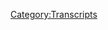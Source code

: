 {{Transcript
    | title         = [[230E: Obama Deception, Part 5]]
    | caption       = [https://knowledgefight.libsyn.com/knowledge-fight-obama-deception-part-5 Listen to this episode on Libsyn]
    | episodeNumber = [[230E: Obama Deception, Part 5|230E]]
    | length        = 02:15:15
}}

{{MessageBox
    | header     = Warning: Bot Generated Content
    | text       = This transcript was automatically generated by transcription software and likely contains many mistakes and misattributions. Please check the audio for definitive quotes, attribution, and context.
    | image      = N3yvass4myg91.webp
    | imagewidth = 50px
    | id         = warning
}}

{{TranscriptBlock
    | name      = Unknown Speaker
    | timestamp = 00:00:00.000
    | text      = andy in kansas you're on the air thanks for holding
}}

{{TranscriptBlock
    | name      = Unknown Speaker
    | timestamp = 00:00:04.139
    | text      = well i think that they can call him a huge fan i love your work
}}

{{TranscriptBlock
    | name      = Unknown Speaker
    | timestamp = 00:00:07.360
    | text      = beloved everybody welcome back to knowledge right i am dan the voice
}}

{{TranscriptBlock
    | name      = Unknown Speaker
    | timestamp = 00:00:11.160
    | text      = you'll hear shortly is my co-host jordan
}}

{{TranscriptBlock
    | name      = Unknown Speaker
    | timestamp = 00:00:13.599
    | text      = and we're a couple dudes like to sit around drink novelty beverages and talk
}}

{{TranscriptBlock
    | name      = Unknown Speaker
    | timestamp = 00:00:16.640
    | text      = a little bit about alex jones
}}

{{TranscriptBlock
    | name      = Unknown Speaker
    | timestamp = 00:00:19.320
    | text      = uh... guys today finally we come to the end of this adventure uh... the uh...
}}

{{TranscriptBlock
    | name      = Unknown Speaker
    | timestamp = 00:00:25.000
    | text      = the thrilling conclusion if you will of our coverage
}}

{{TranscriptBlock
    | name      = Unknown Speaker
    | timestamp = 00:00:28.839
    | text      = of alex jones is two thousand nine quote-unquote documentary
}}

{{TranscriptBlock
    | name      = Unknown Speaker
    | timestamp = 00:00:32.640
    | text      = the obama deception uh... it has been a uh... real
}}

{{TranscriptBlock
    | name      = Unknown Speaker
    | timestamp = 00:00:37.320
    | text      = real whirlwind guys if it has been something
}}

{{TranscriptBlock
    | name      = Unknown Speaker
    | timestamp = 00:00:41.079
    | text      = seen a lot of uh... hot bullshit alex making up quotes or people he uh... has
}}

{{TranscriptBlock
    | name      = Unknown Speaker
    | timestamp = 00:00:45.359
    | text      = on the documentary making up quotes
}}

{{TranscriptBlock
    | name      = Unknown Speaker
    | timestamp = 00:00:47.859
    | text      = we've seen uh... ron paul's brother uh... say uh... incredibly ludicrous
}}

{{TranscriptBlock
    | name      = Unknown Speaker
    | timestamp = 00:00:52.880
    | text      = things
}}

{{TranscriptBlock
    | name      = Unknown Speaker
    | timestamp = 00:00:54.039
    | text      = seen every single actor in this documentary
}}

{{TranscriptBlock
    | name      = Unknown Speaker
    | timestamp = 00:00:57.399
    | text      = uh... be unable to grasp what the actual nature of the federal reserve is
}}

{{TranscriptBlock
    | name      = Unknown Speaker
    | timestamp = 00:01:02.479
    | text      = uh... it's just been uh... atrocious uh... as an outing on alex's part very
}}

{{TranscriptBlock
    | name      = Unknown Speaker
    | timestamp = 00:01:06.900
    | text      = embarrassing and uh...
}}

{{TranscriptBlock
    | name      = Unknown Speaker
    | timestamp = 00:01:08.560
    | text      = it's good that we can finally put this in the ground as it were and and
}}

{{TranscriptBlock
    | name      = Unknown Speaker
    | timestamp = 00:01:12.359
    | text      = uh... here with today's episode
}}

{{TranscriptBlock
    | name      = Unknown Speaker
    | timestamp = 00:01:14.200
    | text      = uh... but before we get to that i'd like to take a little moment uh... to give a
}}

{{TranscriptBlock
    | name      = Unknown Speaker
    | timestamp = 00:01:17.480
    | text      = shout out to a couple of uh... new donors
}}

{{TranscriptBlock
    | name      = Unknown Speaker
    | timestamp = 00:01:20.400
    | text      = very excited to welcome them aboard
}}

{{TranscriptBlock
    | name      = Unknown Speaker
    | timestamp = 00:01:22.739
    | text      = first of all i'd like to say thank you so much a nikki you are now a policy
}}

{{TranscriptBlock
    | name      = Unknown Speaker
    | timestamp = 00:01:26.079
    | text      = walk
}}

{{TranscriptBlock
    | name      = Unknown Speaker
    | timestamp = 00:01:27.000
    | text      = i'm a policy wonk
}}

{{TranscriptBlock
    | name      = Unknown Speaker
    | timestamp = 00:01:28.280
    | text      = thank you so much uh... also like to say uh... thank you to paul
}}

{{TranscriptBlock
    | name      = Unknown Speaker
    | timestamp = 00:01:32.200
    | text      = paul you are now a policy walk
}}

{{TranscriptBlock
    | name      = Unknown Speaker
    | timestamp = 00:01:34.640
    | text      = i'm a policy walk thank you so much for uh... joining up in supporting the show
}}

{{TranscriptBlock
    | name      = Unknown Speaker
    | timestamp = 00:01:38.680
    | text      = if you're listening out there and you're thinking hey it's black friday
}}

{{TranscriptBlock
    | name      = Unknown Speaker
    | timestamp = 00:01:41.840
    | text      = what do i gotta you know that uh...
}}

{{TranscriptBlock
    | name      = Unknown Speaker
    | timestamp = 00:01:45.359
    | text      = as soon as i came out of my mouth i felt ugly
}}

{{TranscriptBlock
    | name      = Unknown Speaker
    | timestamp = 00:01:48.920
    | text      = uh... and disgusting about it
}}

{{TranscriptBlock
    | name      = Unknown Speaker
    | timestamp = 00:01:50.260
    | text      = uh... take that out of this uh... strike it from the record
}}

{{TranscriptBlock
    | name      = Unknown Speaker
    | timestamp = 00:01:54.120
    | text      = uh... if you will if you want to support the show you can go to our website
}}

{{TranscriptBlock
    | name      = Unknown Speaker
    | timestamp = 00:01:56.760
    | text      = knowledge fight dot com click that button that says support the show
}}

{{TranscriptBlock
    | name      = Unknown Speaker
    | timestamp = 00:01:59.879
    | text      = and we would appreciate it
}}

{{TranscriptBlock
    | name      = Unknown Speaker
    | timestamp = 00:02:01.819
    | text      = now on to part five of the thrilling conclusion
}}

{{TranscriptBlock
    | name      = Unknown Speaker
    | timestamp = 00:02:05.040
    | text      = of the obama deception if you guys were waiting
}}

{{TranscriptBlock
    | name      = Unknown Speaker
    | timestamp = 00:02:07.959
    | text      = for uh... our
}}

{{TranscriptBlock
    | name      = Unknown Speaker
    | timestamp = 00:02:09.439
    | text      = to our podcast to get sloppy
}}

{{TranscriptBlock
    | name      = Unknown Speaker
    | timestamp = 00:02:11.560
    | text      = uh... and uh... kind of uh...
}}

{{TranscriptBlock
    | name      = Unknown Speaker
    | timestamp = 00:02:14.639
    | text      = not on track maybe
}}

{{TranscriptBlock
    | name      = Unknown Speaker
    | timestamp = 00:02:16.240
    | text      = i'm not sure if you're waiting for the point where we sort of lose it
}}

{{TranscriptBlock
    | name      = Unknown Speaker
    | timestamp = 00:02:18.919
    | text      = i think you'll find it in this episode this is kind of uh...
}}

{{TranscriptBlock
    | name      = Unknown Speaker
    | timestamp = 00:02:22.400
    | text      = for some context i believe
}}

{{TranscriptBlock
    | name      = Unknown Speaker
    | timestamp = 00:02:24.000
    | text      = when uh... this was recorded this is all over eleven hours into me and jordan
}}

{{TranscriptBlock
    | name      = Unknown Speaker
    | timestamp = 00:02:28.159
    | text      = sitting around and uh... talking about this documentary
}}

{{TranscriptBlock
    | name      = Unknown Speaker
    | timestamp = 00:02:31.319
    | text      = in one uh... in one sitting so of course we were sort of losing our minds and
}}

{{TranscriptBlock
    | name      = Unknown Speaker
    | timestamp = 00:02:35.599
    | text      = i think jordan kind of uh... checks out
}}

{{TranscriptBlock
    | name      = Unknown Speaker
    | timestamp = 00:02:38.680
    | text      = pretty hard
}}

{{TranscriptBlock
    | name      = Unknown Speaker
    | timestamp = 00:02:39.840
    | text      = which i can't blame a poor i'm not sitting here judging
}}

{{TranscriptBlock
    | name      = Unknown Speaker
    | timestamp = 00:02:42.639
    | text      = it's a real dynamic of jordan having checked out uh... in addition to being
}}

{{TranscriptBlock
    | name      = Unknown Speaker
    | timestamp = 00:02:46.639
    | text      = kind of angry at alex
}}

{{TranscriptBlock
    | name      = Unknown Speaker
    | timestamp = 00:02:48.319
    | text      = me realizing i could we just gotta get through this and trying to make it to
}}

{{TranscriptBlock
    | name      = Unknown Speaker
    | timestamp = 00:02:51.800
    | text      = the finish line
}}

{{TranscriptBlock
    | name      = Unknown Speaker
    | timestamp = 00:02:53.039
    | text      = so uh... that's the dynamic that's at play here
}}

{{TranscriptBlock
    | name      = Unknown Speaker
    | timestamp = 00:02:55.439
    | text      = uh... but last we left off
}}

{{TranscriptBlock
    | name      = Unknown Speaker
    | timestamp = 00:02:57.439
    | text      = uh... alex had made up but another quote we were discussing that and uh... i
}}

{{TranscriptBlock
    | name      = Unknown Speaker
    | timestamp = 00:03:02.039
    | text      = uh... made an attempt at a pun that uh... fell entirely flat
}}

{{TranscriptBlock
    | name      = Unknown Speaker
    | timestamp = 00:03:06.319
    | text      = uh... so let's get back into it thank you all so much for listening
}}

{{TranscriptBlock
    | name      = Unknown Speaker
    | timestamp = 00:03:09.680
    | text      = uh... we'll see you next week after this uh... for uh... you know
}}

{{TranscriptBlock
    | name      = Unknown Speaker
    | timestamp = 00:03:14.599
    | text      = regularly scheduled podcasts uh... alright
}}

{{TranscriptBlock
    | name      = Unknown Speaker
    | timestamp = 00:03:20.259
    | text      = we have all been held within
}}

{{TranscriptBlock
    | name      = Unknown Speaker
    | timestamp = 00:03:24.000
    | text      = the
}}

{{TranscriptBlock
    | name      = Unknown Speaker
    | timestamp = 00:03:26.240
    | text      = jail cell of that ponytail for too long that jail uh... estellan
}}

{{TranscriptBlock
    | name      = Unknown Speaker
    | timestamp = 00:03:31.360
    | text      = was upon
}}

{{TranscriptBlock
    | name      = Unknown Speaker
    | timestamp = 00:03:33.199
    | text      = i blew it
}}

{{TranscriptBlock
    | name      = Unknown Speaker
    | timestamp = 00:03:36.560
    | text      = now
}}

{{TranscriptBlock
    | name      = Unknown Speaker
    | timestamp = 00:03:38.400
    | text      = world hostage they issued their ultimatum
}}

{{TranscriptBlock
    | name      = Unknown Speaker
    | timestamp = 00:03:41.520
    | text      = the only solution to restart the global economy
}}

{{TranscriptBlock
    | name      = Unknown Speaker
    | timestamp = 00:03:45.039
    | text      = would be to set up a planetary government
}}

{{TranscriptBlock
    | name      = Unknown Speaker
    | timestamp = 00:03:48.379
    | text      = by a new bank of the world and one last dance contest controlled by to save the
}}

{{TranscriptBlock
    | name      = Unknown Speaker
    | timestamp = 00:03:54.539
    | text      = rec center hundreds of prominent publications announced the some hundreds
}}

{{TranscriptBlock
    | name      = Unknown Speaker
    | timestamp = 00:03:58.840
    | text      = but he's shown two goals yeah well
}}

{{TranscriptBlock
    | name      = Unknown Speaker
    | timestamp = 00:04:01.759
    | text      = so these articles that he's popping up here they don't say what
}}

{{TranscriptBlock
    | name      = Unknown Speaker
    | timestamp = 00:04:05.879
    | text      = he's saying that they say these are opinion articles
}}

{{TranscriptBlock
    | name      = Unknown Speaker
    | timestamp = 00:04:09.039
    | text      = where individuals of explored ideas about world governance a new banking
}}

{{TranscriptBlock
    | name      = Unknown Speaker
    | timestamp = 00:04:12.280
    | text      = systems
}}

{{TranscriptBlock
    | name      = Unknown Speaker
    | timestamp = 00:04:13.180
    | text      = these people as in the case right here you can see the you'd see the byline
}}

{{TranscriptBlock
    | name      = Unknown Speaker
    | timestamp = 00:04:16.399
    | text      = justin fox there uh... uh... uh... he wrote for time magazine they aren't
}}

{{TranscriptBlock
    | name      = Unknown Speaker
    | timestamp = 00:04:21.399
    | text      = announcing anything there's writing about suggestions of ideas
}}

{{TranscriptBlock
    | name      = Unknown Speaker
    | timestamp = 00:04:24.879
    | text      = also fun fact uh... in may two thousand nine justin fox wrote an article
}}

{{TranscriptBlock
    | name      = Unknown Speaker
    | timestamp = 00:04:28.439
    | text      = published by time
}}

{{TranscriptBlock
    | name      = Unknown Speaker
    | timestamp = 00:04:29.959
    | text      = about how everyone should listen to peter shift alex's favorite austrian
}}

{{TranscriptBlock
    | name      = Unknown Speaker
    | timestamp = 00:04:34.160
    | text      = school of economics guy
}}

{{TranscriptBlock
    | name      = Unknown Speaker
    | timestamp = 00:04:36.000
    | text      = that's not just my interpretation
}}

{{TranscriptBlock
    | name      = Unknown Speaker
    | timestamp = 00:04:38.339
    | text      = the article is literally titled titled quote why we should listen to peter
}}

{{TranscriptBlock
    | name      = Unknown Speaker
    | timestamp = 00:04:42.779
    | text      = shifts bad news
}}

{{TranscriptBlock
    | name      = Unknown Speaker
    | timestamp = 00:04:44.519
    | text      = so justin fox this guy who wrote this article that alex is complaining about
}}

{{TranscriptBlock
    | name      = Unknown Speaker
    | timestamp = 00:04:48.519
    | text      = uh... he's working for the globalists to announce that there's a uh... new world
}}

{{TranscriptBlock
    | name      = Unknown Speaker
    | timestamp = 00:04:52.920
    | text      = uh... banking system or anything
}}

{{TranscriptBlock
    | name      = Unknown Speaker
    | timestamp = 00:04:54.800
    | text      = yet simultaneously publishing uh... pieces about however needs to listen to
}}

{{TranscriptBlock
    | name      = Unknown Speaker
    | timestamp = 00:04:59.120
    | text      = this fairly obscure economist who want to destroy the things that globalist
}}

{{TranscriptBlock
    | name      = Unknown Speaker
    | timestamp = 00:05:02.379
    | text      = apparently used to make all their money
}}

{{TranscriptBlock
    | name      = Unknown Speaker
    | timestamp = 00:05:04.079
    | text      = yeah i think that's stupid it has no sense
}}

{{TranscriptBlock
    | name      = Unknown Speaker
    | timestamp = 00:05:06.399
    | text      = hope he contains
}}

{{TranscriptBlock
    | name      = Unknown Speaker
    | timestamp = 00:05:07.920
    | text      = multitude stand so i want to be a role poets on the inside he here it behind
}}

{{TranscriptBlock
    | name      = Unknown Speaker
    | timestamp = 00:05:13.000
    | text      = these articles alex's is saying it is the plan is that
}}

{{TranscriptBlock
    | name      = Unknown Speaker
    | timestamp = 00:05:16.639
    | text      = they're talking about creating a new world bank
}}

{{TranscriptBlock
    | name      = Unknown Speaker
    | timestamp = 00:05:19.120
    | text      = they got a a world a big world bank
}}

{{TranscriptBlock
    | name      = Unknown Speaker
    | timestamp = 00:05:21.839
    | text      = uh... it buddy
}}

{{TranscriptBlock
    | name      = Unknown Speaker
    | timestamp = 00:05:23.079
    | text      = world bank is existed since nineteen forty four
}}

{{TranscriptBlock
    | name      = Unknown Speaker
    | timestamp = 00:05:26.120
    | text      = you have to create a new world bank
}}

{{TranscriptBlock
    | name      = Unknown Speaker
    | timestamp = 00:05:29.279
    | text      = it's there
}}

{{TranscriptBlock
    | name      = Unknown Speaker
    | timestamp = 00:05:30.439
    | text      = what is it called is it's called some sort of international monetary fund
}}

{{TranscriptBlock
    | name      = Unknown Speaker
    | timestamp = 00:05:34.360
    | text      = no i'll be there they're connected we had there's the world bank in the
}}

{{TranscriptBlock
    | name      = Unknown Speaker
    | timestamp = 00:05:37.399
    | text      = internet any idea of the other
}}

{{TranscriptBlock
    | name      = Unknown Speaker
    | timestamp = 00:05:40.000
    | text      = that uh... i don't know who's gonna make one
}}

{{TranscriptBlock
    | name      = Unknown Speaker
    | timestamp = 00:05:44.399
    | text      = time magazine
}}

{{TranscriptBlock
    | name      = Unknown Speaker
    | timestamp = 00:05:45.540
    | text      = an article titled the new world orders of the justice talks are going to
}}

{{TranscriptBlock
    | name      = Unknown Speaker
    | timestamp = 00:05:48.920
    | text      = control the world's currencies and set interest rates and that the new bank
}}

{{TranscriptBlock
    | name      = Unknown Speaker
    | timestamp = 00:05:52.360
    | text      = would quote
}}

{{TranscriptBlock
    | name      = Unknown Speaker
    | timestamp = 00:05:53.360
    | text      = knock the heads of bad countries
}}

{{TranscriptBlock
    | name      = Unknown Speaker
    | timestamp = 00:05:55.920
    | text      = like the united states
}}

{{TranscriptBlock
    | name      = Unknown Speaker
    | timestamp = 00:05:58.259
    | text      = so we have a positive here so you can see a little bit of the text but also
}}

{{TranscriptBlock
    | name      = Unknown Speaker
    | timestamp = 00:06:01.720
    | text      = like he's knocked up fucking heads
}}

{{TranscriptBlock
    | name      = Unknown Speaker
    | timestamp = 00:06:04.439
    | text      = the quote alex is referring to from this article doesn't say that the bank should
}}

{{TranscriptBlock
    | name      = Unknown Speaker
    | timestamp = 00:06:07.600
    | text      = knock u s's head it says quote
}}

{{TranscriptBlock
    | name      = Unknown Speaker
    | timestamp = 00:06:10.439
    | text      = in the view of many outside the u s and some within the only way to limit such
}}

{{TranscriptBlock
    | name      = Unknown Speaker
    | timestamp = 00:06:14.800
    | text      = excesses is through bigger more powerful uh... a bigger more powerful i a m f
}}

{{TranscriptBlock
    | name      = Unknown Speaker
    | timestamp = 00:06:19.720
    | text      = they can act as a central bank to the world and knock heads when needed
}}

{{TranscriptBlock
    | name      = Unknown Speaker
    | timestamp = 00:06:23.399
    | text      = importantly the prior paragraph provide provides context about what this means
}}

{{TranscriptBlock
    | name      = Unknown Speaker
    | timestamp = 00:06:27.759
    | text      = and discusses how in the nineteen eighties china and india learned that
}}

{{TranscriptBlock
    | name      = Unknown Speaker
    | timestamp = 00:06:31.639
    | text      = their best bet was to hoard u s dollars in order to protect their currency
}}

{{TranscriptBlock
    | name      = Unknown Speaker
    | timestamp = 00:06:35.639
    | text      = which it turns out isn't a good system for either party
}}

{{TranscriptBlock
    | name      = Unknown Speaker
    | timestamp = 00:06:38.860
    | text      = justin fox isn't saying there should be a new bigger i a m f
}}

{{TranscriptBlock
    | name      = Unknown Speaker
    | timestamp = 00:06:42.439
    | text      = he's just expressing that some people feel that there should be
}}

{{TranscriptBlock
    | name      = Unknown Speaker
    | timestamp = 00:06:45.399
    | text      = and in his article explains why right that's all that's going on here
}}

{{TranscriptBlock
    | name      = Unknown Speaker
    | timestamp = 00:06:50.120
    | text      = well no i mean the the continuing questions from what i can read uh...
}}

{{TranscriptBlock
    | name      = Unknown Speaker
    | timestamp = 00:06:54.759
    | text      = should capital flows be restricted
}}

{{TranscriptBlock
    | name      = Unknown Speaker
    | timestamp = 00:06:56.920
    | text      = should there be limits on trade deficits and surpluses should be i a m f be able
}}

{{TranscriptBlock
    | name      = Unknown Speaker
    | timestamp = 00:07:01.160
    | text      = to order around even the unit u s
}}

{{TranscriptBlock
    | name      = Unknown Speaker
    | timestamp = 00:07:04.100
    | text      = if the answer to any of these questions is yes
}}

{{TranscriptBlock
    | name      = Unknown Speaker
    | timestamp = 00:07:06.980
    | text      = global capitalism will have entered a new and dramatically less freewheeling
}}

{{TranscriptBlock
    | name      = Unknown Speaker
    | timestamp = 00:07:11.839
    | text      = era
}}

{{TranscriptBlock
    | name      = Unknown Speaker
    | timestamp = 00:07:12.519
    | text      = uh... which is essentially that guy saying like
}}

{{TranscriptBlock
    | name      = Unknown Speaker
    | timestamp = 00:07:16.980
    | text      = if this happens holy
}}

{{TranscriptBlock
    | name      = Unknown Speaker
    | timestamp = 00:07:18.800
    | text      = fuck it doesn't seem like that's a positive resolution to the article the
}}

{{TranscriptBlock
    | name      = Unknown Speaker
    | timestamp = 00:07:23.040
    | text      = ad now he's not he's not and also you're reading from the screen this is a
}}

{{TranscriptBlock
    | name      = Unknown Speaker
    | timestamp = 00:07:27.920
    | text      = balance shows during the day and i'm not i'm not going off of like i googled it
}}

{{TranscriptBlock
    | name      = Unknown Speaker
    | timestamp = 00:07:33.360
    | text      = now reading my own this is on his own fucking documentary yeah
}}

{{TranscriptBlock
    | name      = Unknown Speaker
    | timestamp = 00:07:37.279
    | text      = yeah he's used to use all the time i was essentially writing like
}}

{{TranscriptBlock
    | name      = Unknown Speaker
    | timestamp = 00:07:42.560
    | text      = any of
}}

{{TranscriptBlock
    | name      = Unknown Speaker
    | timestamp = 00:07:43.579
    | text      = if any of this situation is so terrible that we have to then
}}

{{TranscriptBlock
    | name      = Unknown Speaker
    | timestamp = 00:07:49.079
    | text      = give so much power to the i a m f
}}

{{TranscriptBlock
    | name      = Unknown Speaker
    | timestamp = 00:07:51.259
    | text      = then that is dramatic or create a bigger i a m f that is that is changed and
}}

{{TranscriptBlock
    | name      = Unknown Speaker
    | timestamp = 00:07:56.000
    | text      = altered the balance of power irrevocably forever
}}

{{TranscriptBlock
    | name      = Unknown Speaker
    | timestamp = 00:07:59.819
    | text      = that's a big part of what he's saying yet
}}

{{TranscriptBlock
    | name      = Unknown Speaker
    | timestamp = 00:08:01.439
    | text      = which he's not
}}

{{TranscriptBlock
    | name      = Unknown Speaker
    | timestamp = 00:08:02.720
    | text      = he's not implying is a good thing no and he's not advocating for it
}}

{{TranscriptBlock
    | name      = Unknown Speaker
    | timestamp = 00:08:08.160
    | text      = alex is is not a read
}}

{{TranscriptBlock
    | name      = Unknown Speaker
    | timestamp = 00:08:13.360
    | text      = at a meeting of central bank heads and finance ministers dubbed bretton woods
}}

{{TranscriptBlock
    | name      = Unknown Speaker
    | timestamp = 00:08:17.480
    | text      = to the plan for world government was unveiled by the very bankers
}}

{{TranscriptBlock
    | name      = Unknown Speaker
    | timestamp = 00:08:22.720
    | text      = that had engineered the collapse formerly sovereign countries would now
}}

{{TranscriptBlock
    | name      = Unknown Speaker
    | timestamp = 00:08:27.120
    | text      = pay their taxes directly to the banking cartel
}}

{{TranscriptBlock
    | name      = Unknown Speaker
    | timestamp = 00:08:30.980
    | text      = hundreds of new carbon taxes controlling every facet of human activity
}}

{{TranscriptBlock
    | name      = Unknown Speaker
    | timestamp = 00:08:36.360
    | text      = would only be the beginning
}}

{{TranscriptBlock
    | name      = Unknown Speaker
    | timestamp = 00:08:39.240
    | text      = uh... god we're getting into
}}

{{TranscriptBlock
    | name      = Unknown Speaker
    | timestamp = 00:08:41.799
    | text      = bretton woods to uh...
}}

{{TranscriptBlock
    | name      = Unknown Speaker
    | timestamp = 00:08:44.360
    | text      = so do you know about bretton woods the agreement that was made is it wasn't
}}

{{TranscriptBlock
    | name      = Unknown Speaker
    | timestamp = 00:08:47.960
    | text      = about creating a world government it was about the world's economy becoming more
}}

{{TranscriptBlock
    | name      = Unknown Speaker
    | timestamp = 00:08:51.360
    | text      = interconnected in the nineteen forties
}}

{{TranscriptBlock
    | name      = Unknown Speaker
    | timestamp = 00:08:53.440
    | text      = and the international realization that they needed to make sure that there was
}}

{{TranscriptBlock
    | name      = Unknown Speaker
    | timestamp = 00:08:56.620
    | text      = more mechanisms in place so that countries could cooperate
}}

{{TranscriptBlock
    | name      = Unknown Speaker
    | timestamp = 00:09:00.620
    | text      = and they needed to make sure that different countries currencies could be
}}

{{TranscriptBlock
    | name      = Unknown Speaker
    | timestamp = 00:09:03.700
    | text      = traded with simplicity
}}

{{TranscriptBlock
    | name      = Unknown Speaker
    | timestamp = 00:09:05.399
    | text      = so they created an exchange they created a way that they read
}}

{{TranscriptBlock
    | name      = Unknown Speaker
    | timestamp = 00:09:09.000
    | text      = uh... trade currencies easily
}}

{{TranscriptBlock
    | name      = Unknown Speaker
    | timestamp = 00:09:11.840
    | text      = right does that is very important for international trade
}}

{{TranscriptBlock
    | name      = Unknown Speaker
    | timestamp = 00:09:14.840
    | text      = at bretton was the person participating countries agreed to base their currency
}}

{{TranscriptBlock
    | name      = Unknown Speaker
    | timestamp = 00:09:18.860
    | text      = uh... their value of the currency on the goal on gold
}}

{{TranscriptBlock
    | name      = Unknown Speaker
    | timestamp = 00:09:22.019
    | text      = but the u s insisted that the dollar should also be a reserve currency
}}

{{TranscriptBlock
    | name      = Unknown Speaker
    | timestamp = 00:09:26.220
    | text      = not to surprisingly seeing as the u s was the biggest power in the world and
}}

{{TranscriptBlock
    | name      = Unknown Speaker
    | timestamp = 00:09:30.399
    | text      = we're one of the only countries not completely devastated economy
}}

{{TranscriptBlock
    | name      = Unknown Speaker
    | timestamp = 00:09:33.279
    | text      = economically by world war two this was in the nineteen forties
}}

{{TranscriptBlock
    | name      = Unknown Speaker
    | timestamp = 00:09:36.720
    | text      = uh... we got our way
}}

{{TranscriptBlock
    | name      = Unknown Speaker
    | timestamp = 00:09:38.460
    | text      = when nixon dot took the u s off the gold standard in nineteen seventy one he
}}

{{TranscriptBlock
    | name      = Unknown Speaker
    | timestamp = 00:09:42.279
    | text      = effectively made the dollar the default international reserve currency
}}

{{TranscriptBlock
    | name      = Unknown Speaker
    | timestamp = 00:09:45.960
    | text      = based on the bretton woods system cuz yellowed was now lol uh... you know
}}

{{TranscriptBlock
    | name      = Unknown Speaker
    | timestamp = 00:09:48.919
    | text      = longer uh... part of uh... the way we measured our currency right
}}

{{TranscriptBlock
    | name      = Unknown Speaker
    | timestamp = 00:09:53.240
    | text      = bretton woods two is a meeting of international economies expressing
}}

{{TranscriptBlock
    | name      = Unknown Speaker
    | timestamp = 00:09:56.240
    | text      = concern about the world financial system
}}

{{TranscriptBlock
    | name      = Unknown Speaker
    | timestamp = 00:09:58.559
    | text      = particularly that little thing
}}

{{TranscriptBlock
    | name      = Unknown Speaker
    | timestamp = 00:10:00.679
    | text      = where anytime the u s has economic trouble
}}

{{TranscriptBlock
    | name      = Unknown Speaker
    | timestamp = 00:10:03.480
    | text      = the trouble ripples through every country's economy because the world's
}}

{{TranscriptBlock
    | name      = Unknown Speaker
    | timestamp = 00:10:07.039
    | text      = reserve currency flux
}}

{{TranscriptBlock
    | name      = Unknown Speaker
    | timestamp = 00:10:08.519
    | text      = it's all along with ours and that's a good thing
}}

{{TranscriptBlock
    | name      = Unknown Speaker
    | timestamp = 00:10:11.820
    | text      = right many of the country is not what the
}}

{{TranscriptBlock
    | name      = Unknown Speaker
    | timestamp = 00:10:14.440
    | text      = uh... many these countries were looking to start up a new world bank or one
}}

{{TranscriptBlock
    | name      = Unknown Speaker
    | timestamp = 00:10:18.379
    | text      = world currency they were more interested in protecting themselves from us
}}

{{TranscriptBlock
    | name      = Unknown Speaker
    | timestamp = 00:10:22.340
    | text      = particularly after all i would you want to protect yourself from america we're
}}

{{TranscriptBlock
    | name      = Unknown Speaker
    | timestamp = 00:10:26.879
    | text      = doing good and great
}}

{{TranscriptBlock
    | name      = Unknown Speaker
    | timestamp = 00:10:29.679
    | text      = uh... bring a democracy and shit
}}

{{TranscriptBlock
    | name      = Unknown Speaker
    | timestamp = 00:10:33.039
    | text      = i mean after our uh... our shoddy record in two thousand eight of like what we
}}

{{TranscriptBlock
    | name      = Unknown Speaker
    | timestamp = 00:10:37.519
    | text      = did to the world with
}}

{{TranscriptBlock
    | name      = Unknown Speaker
    | timestamp = 00:10:39.039
    | text      = uh... the the the mismanagement i mean it wasn't all lost but
}}

{{TranscriptBlock
    | name      = Unknown Speaker
    | timestamp = 00:10:42.879
    | text      = we played a big role in a the mismanagement that led to our it was a
}}

{{TranscriptBlock
    | name      = Unknown Speaker
    | timestamp = 00:10:46.840
    | text      = team effort amongst billionaires and bankers dan
}}

{{TranscriptBlock
    | name      = Unknown Speaker
    | timestamp = 00:10:50.720
    | text      = but that uh... uh... there was a lot of innocent bystanders in it and uh... a
}}

{{TranscriptBlock
    | name      = Unknown Speaker
    | timestamp = 00:10:55.879
    | text      = lot of those people
}}

{{TranscriptBlock
    | name      = Unknown Speaker
    | timestamp = 00:10:57.000
    | text      = like that's what brenton woods two was mostly about it was about the idea that
}}

{{TranscriptBlock
    | name      = Unknown Speaker
    | timestamp = 00:11:00.440
    | text      = people wanted to disconnect from our economy not that they wanted to create a
}}

{{TranscriptBlock
    | name      = Unknown Speaker
    | timestamp = 00:11:04.419
    | text      = one world government yeah
}}

{{TranscriptBlock
    | name      = Unknown Speaker
    | timestamp = 00:11:05.879
    | text      = uh... without us and granted
}}

{{TranscriptBlock
    | name      = Unknown Speaker
    | timestamp = 00:11:08.100
    | text      = there's one argument alex could conceivably used to uh... to make his
}}

{{TranscriptBlock
    | name      = Unknown Speaker
    | timestamp = 00:11:12.039
    | text      = globalist argument that is that
}}

{{TranscriptBlock
    | name      = Unknown Speaker
    | timestamp = 00:11:14.159
    | text      = other than the dollar probably the only realistic other currency they could use
}}

{{TranscriptBlock
    | name      = Unknown Speaker
    | timestamp = 00:11:18.919
    | text      = was the euro
}}

{{TranscriptBlock
    | name      = Unknown Speaker
    | timestamp = 00:11:20.179
    | text      = so he could say that they were
}}

{{TranscriptBlock
    | name      = Unknown Speaker
    | timestamp = 00:11:21.799
    | text      = trying to
}}

{{TranscriptBlock
    | name      = Unknown Speaker
    | timestamp = 00:11:22.820
    | text      = shift to the euro
}}

{{TranscriptBlock
    | name      = Unknown Speaker
    | timestamp = 00:11:24.600
    | text      = uh... right there's a place there's a place that argument it's done
}}

{{TranscriptBlock
    | name      = Unknown Speaker
    | timestamp = 00:11:28.879
    | text      = but it's mostly about getting away from us
}}

{{TranscriptBlock
    | name      = Unknown Speaker
    | timestamp = 00:11:31.600
    | text      = so i don't know i mean there's there is one good thing to be said about trump
}}

{{TranscriptBlock
    | name      = Unknown Speaker
    | timestamp = 00:11:36.740
    | text      = being president which is that finally the rest of the world
}}

{{TranscriptBlock
    | name      = Unknown Speaker
    | timestamp = 00:11:40.360
    | text      = has taken the advice that i gave them ten years ago which is
}}

{{TranscriptBlock
    | name      = Unknown Speaker
    | timestamp = 00:11:44.000
    | text      = do not trust america at all ever
}}

{{TranscriptBlock
    | name      = Unknown Speaker
    | timestamp = 00:11:47.039
    | text      = if you go into any negotiations with america
}}

{{TranscriptBlock
    | name      = Unknown Speaker
    | timestamp = 00:11:50.519
    | text      = uh... i think you're gonna lie to me no matter what and now everybody knows we
}}

{{TranscriptBlock
    | name      = Unknown Speaker
    | timestamp = 00:11:56.679
    | text      = are it's nice
}}

{{TranscriptBlock
    | name      = Unknown Speaker
    | timestamp = 00:11:58.320
    | text      = fair the well exactly
}}

{{TranscriptBlock
    | name      = Unknown Speaker
    | timestamp = 00:12:01.080
    | text      = yeah tip my cap to you good luck
}}

{{TranscriptBlock
    | name      = Unknown Speaker
    | timestamp = 00:12:03.799
    | text      = uh... rest of the world i'll be there soon i'll be in france it's like any
}}

{{TranscriptBlock
    | name      = Unknown Speaker
    | timestamp = 00:12:07.360
    | text      = history book where you read the the phrase uh... and then the white man came
}}

{{TranscriptBlock
    | name      = Unknown Speaker
    | timestamp = 00:12:12.039
    | text      = and you're like ooh this is like the beginning of a horror movie like now
}}

{{TranscriptBlock
    | name      = Unknown Speaker
    | timestamp = 00:12:15.120
    | text      = that we have trump in office everybody knows on the global scale the
}}

{{TranscriptBlock
    | name      = Unknown Speaker
    | timestamp = 00:12:19.759
    | text      = white man just kill white man is
}}

{{TranscriptBlock
    | name      = Unknown Speaker
    | timestamp = 00:12:22.279
    | text      = all men avoided avoided don't let him in
}}

{{TranscriptBlock
    | name      = Unknown Speaker
    | timestamp = 00:12:26.320
    | text      = uh...
}}

{{TranscriptBlock
    | name      = Unknown Speaker
    | timestamp = 00:12:27.279
    | text      = owner france anyway it's not gonna help but
}}

{{TranscriptBlock
    | name      = Unknown Speaker
    | timestamp = 00:12:30.159
    | text      = what don't france you know macron's pretty bad to you know i don't give a
}}

{{TranscriptBlock
    | name      = Unknown Speaker
    | timestamp = 00:12:33.240
    | text      = shit about macron i just want to go to france
}}

{{TranscriptBlock
    | name      = Unknown Speaker
    | timestamp = 00:12:35.200
    | text      = also like that i thought we were moving to easter island
}}

{{TranscriptBlock
    | name      = Unknown Speaker
    | timestamp = 00:12:38.120
    | text      = i don't know if there's i don't know there's much for me there
}}

{{TranscriptBlock
    | name      = Unknown Speaker
    | timestamp = 00:12:43.039
    | text      = now all the elite had to do was to sell the public on accepting the final phase
}}

{{TranscriptBlock
    | name      = Unknown Speaker
    | timestamp = 00:12:47.639
    | text      = of the takeover
}}

{{TranscriptBlock
    | name      = Unknown Speaker
    | timestamp = 00:12:49.139
    | text      = and it's obama's job to sucker the public into standing down
}}

{{TranscriptBlock
    | name      = Unknown Speaker
    | timestamp = 00:12:53.480
    | text      = so the banker's agenda can move forward unhindered
}}

{{TranscriptBlock
    | name      = Unknown Speaker
    | timestamp = 00:12:59.139
    | text      = that is a serious obama right there as the media gotten behind a president
}}

{{TranscriptBlock
    | name      = Unknown Speaker
    | timestamp = 00:13:03.879
    | text      = like they are behind obama
}}

{{TranscriptBlock
    | name      = Unknown Speaker
    | timestamp = 00:13:05.879
    | text      = the press has pulled out all the stops
}}

{{TranscriptBlock
    | name      = Unknown Speaker
    | timestamp = 00:13:08.980
    | text      = i mean come on give him some credit he was fucking great man here he was
}}

{{TranscriptBlock
    | name      = Unknown Speaker
    | timestamp = 00:13:14.340
    | text      = fucking great
}}

{{TranscriptBlock
    | name      = Unknown Speaker
    | timestamp = 00:13:15.759
    | text      = but also you could uh... i know that this is also uh... post factual it's
}}

{{TranscriptBlock
    | name      = Unknown Speaker
    | timestamp = 00:13:20.080
    | text      = after when he made this documentary but like
}}

{{TranscriptBlock
    | name      = Unknown Speaker
    | timestamp = 00:13:22.700
    | text      = you could make that same argument about trump
}}

{{TranscriptBlock
    | name      = Unknown Speaker
    | timestamp = 00:13:25.960
    | text      = all right into the lot of the media was uh... presumably negative but
}}

{{TranscriptBlock
    | name      = Unknown Speaker
    | timestamp = 00:13:30.139
    | text      = they gave him as is as much attention as much play white so what's the study on
}}

{{TranscriptBlock
    | name      = Unknown Speaker
    | timestamp = 00:13:35.240
    | text      = how much free advertisement he got really like billions upon billions of
}}

{{TranscriptBlock
    | name      = Unknown Speaker
    | timestamp = 00:13:39.399
    | text      = dollars but he got for free but it might it might just be a thing where alex is
}}

{{TranscriptBlock
    | name      = Unknown Speaker
    | timestamp = 00:13:44.039
    | text      = uh... sort of recognizing a trend
}}

{{TranscriptBlock
    | name      = Unknown Speaker
    | timestamp = 00:13:46.879
    | text      = uh... that started with obama like in terms of the media oversaturated and
}}

{{TranscriptBlock
    | name      = Unknown Speaker
    | timestamp = 00:13:51.799
    | text      = uh... right
}}

{{TranscriptBlock
    | name      = Unknown Speaker
    | timestamp = 00:13:52.600
    | text      = like uh... it might be a thing where he's like
}}

{{TranscriptBlock
    | name      = Unknown Speaker
    | timestamp = 00:13:55.519
    | text      = he's accurately pointing that the media is doing too much here
}}

{{TranscriptBlock
    | name      = Unknown Speaker
    | timestamp = 00:13:59.419
    | text      = right not recognizing that it's not because it's obama is that that is now
}}

{{TranscriptBlock
    | name      = Unknown Speaker
    | timestamp = 00:14:03.840
    | text      = what they do with politics here is what i will give him in this shot right here
}}

{{TranscriptBlock
    | name      = Unknown Speaker
    | timestamp = 00:14:08.679
    | text      = right below of uh... eighties
}}

{{TranscriptBlock
    | name      = Unknown Speaker
    | timestamp = 00:14:10.879
    | text      = it is way too on the nose yeah like this shot shouldn't exist you know
}}

{{TranscriptBlock
    | name      = Unknown Speaker
    | timestamp = 00:14:16.159
    | text      = it's the uh... the seal of the president of the united states from the side looks
}}

{{TranscriptBlock
    | name      = Unknown Speaker
    | timestamp = 00:14:20.200
    | text      = like a fresco of him with jesus' halo like yeah look
}}

{{TranscriptBlock
    | name      = Unknown Speaker
    | timestamp = 00:14:24.740
    | text      = i'd
}}

{{TranscriptBlock
    | name      = Unknown Speaker
    | timestamp = 00:14:25.399
    | text      = loved obama the candidates so much is so great if i was one of his handlers i
}}

{{TranscriptBlock
    | name      = Unknown Speaker
    | timestamp = 00:14:30.440
    | text      = would not allow i would have i would have murdered anybody who made that
}}

{{TranscriptBlock
    | name      = Unknown Speaker
    | timestamp = 00:14:34.080
    | text      = picture i was like no
}}

{{TranscriptBlock
    | name      = Unknown Speaker
    | timestamp = 00:14:35.639
    | text      = too on the nose i would have tackled the cameraman or knock that seal yeah for
}}

{{TranscriptBlock
    | name      = Unknown Speaker
    | timestamp = 00:14:40.080
    | text      = sure ratio way too easy to react yeah
}}

{{TranscriptBlock
    | name      = Unknown Speaker
    | timestamp = 00:14:43.740
    | text      = bestowing a crown of infallibility upon obama as the savior of the people
}}

{{TranscriptBlock
    | name      = Unknown Speaker
    | timestamp = 00:14:49.159
    | text      = the elite are betting everything they've got on obama's charisma and hoping that
}}

{{TranscriptBlock
    | name      = Unknown Speaker
    | timestamp = 00:14:54.000
    | text      = he can sell the world on the program of tyranny
}}

{{TranscriptBlock
    | name      = Unknown Speaker
    | timestamp = 00:14:57.399
    | text      = yes there have been differences between america and europe
}}

{{TranscriptBlock
    | name      = Unknown Speaker
    | timestamp = 00:15:02.460
    | text      = no doubt there will be differences in the future
}}

{{TranscriptBlock
    | name      = Unknown Speaker
    | timestamp = 00:15:05.840
    | text      = but the burdens of global citizenship continued to bind us together
}}

{{TranscriptBlock
    | name      = Unknown Speaker
    | timestamp = 00:15:11.799
    | text      = a change of leadership in washington will not let this burden
}}

{{TranscriptBlock
    | name      = Unknown Speaker
    | timestamp = 00:15:16.360
    | text      = in this new century americans and europeans alike
}}

{{TranscriptBlock
    | name      = Unknown Speaker
    | timestamp = 00:15:19.879
    | text      = will be required to do more
}}

{{TranscriptBlock
    | name      = Unknown Speaker
    | timestamp = 00:15:22.139
    | text      = not less
}}

{{TranscriptBlock
    | name      = Unknown Speaker
    | timestamp = 00:15:24.000
    | text      = partnership and cooperation among nations is not a choice
}}

{{TranscriptBlock
    | name      = Unknown Speaker
    | timestamp = 00:15:28.820
    | text      = is the only way
}}

{{TranscriptBlock
    | name      = Unknown Speaker
    | timestamp = 00:15:30.759
    | text      = what the fuck is he playing that
}}

{{TranscriptBlock
    | name      = Unknown Speaker
    | timestamp = 00:15:33.159
    | text      = making it evil
}}

{{TranscriptBlock
    | name      = Unknown Speaker
    | timestamp = 00:15:34.419
    | text      = i don't understand what i don't understand why you play that i don't
}}

{{TranscriptBlock
    | name      = Unknown Speaker
    | timestamp = 00:15:38.279
    | text      = get what's like
}}

{{TranscriptBlock
    | name      = Unknown Speaker
    | timestamp = 00:15:39.559
    | text      = isn't that scary
}}

{{TranscriptBlock
    | name      = Unknown Speaker
    | timestamp = 00:15:41.259
    | text      = uh...
}}

{{TranscriptBlock
    | name      = Unknown Speaker
    | timestamp = 00:15:41.919
    | text      = that makes a lot of sense yet now and not least of which not least of which
}}

{{TranscriptBlock
    | name      = Unknown Speaker
    | timestamp = 00:15:46.159
    | text      = that all of those all of those speeches are even more specifically like
}}

{{TranscriptBlock
    | name      = Unknown Speaker
    | timestamp = 00:15:51.279
    | text      = if you go back and read those there are more rebuke to us the people who voted
}}

{{TranscriptBlock
    | name      = Unknown Speaker
    | timestamp = 00:15:55.440
    | text      = for obama than anybody else where it's like all of his speeches are
}}

{{TranscriptBlock
    | name      = Unknown Speaker
    | timestamp = 00:15:59.600
    | text      = we need to come together
}}

{{TranscriptBlock
    | name      = Unknown Speaker
    | timestamp = 00:16:01.480
    | text      = we need to do this together
}}

{{TranscriptBlock
    | name      = Unknown Speaker
    | timestamp = 00:16:03.960
    | text      = all of you need to participate every one of you need to be a part of this
}}

{{TranscriptBlock
    | name      = Unknown Speaker
    | timestamp = 00:16:09.100
    | text      = please don't just expect me to do this
}}

{{TranscriptBlock
    | name      = Unknown Speaker
    | timestamp = 00:16:11.720
    | text      = and we were all like
}}

{{TranscriptBlock
    | name      = Unknown Speaker
    | timestamp = 00:16:13.320
    | text      = and we voted for you you got this we did our part yeah you he you got this
}}

{{TranscriptBlock
    | name      = Unknown Speaker
    | timestamp = 00:16:17.320
    | text      = under control come on man but he presaged his own failure in a certain
}}

{{TranscriptBlock
    | name      = Unknown Speaker
    | timestamp = 00:16:21.600
    | text      = extent but again like this this is another example of like
}}

{{TranscriptBlock
    | name      = Unknown Speaker
    | timestamp = 00:16:26.480
    | text      = alex is playing these
}}

{{TranscriptBlock
    | name      = Unknown Speaker
    | timestamp = 00:16:28.240
    | text      = tiny clips of obama's speeches that are like ice i'd noticed it where we were
}}

{{TranscriptBlock
    | name      = Unknown Speaker
    | timestamp = 00:16:33.120
    | text      = both silently watching oh no it's because it's incredible
}}

{{TranscriptBlock
    | name      = Unknown Speaker
    | timestamp = 00:16:37.279
    | text      = but also like if you watch the entire speech it's also fucking great
}}

{{TranscriptBlock
    | name      = Unknown Speaker
    | timestamp = 00:16:41.600
    | text      = throughout like it is so good it's not
}}

{{TranscriptBlock
    | name      = Unknown Speaker
    | timestamp = 00:16:45.000
    | text      = it's not
}}

{{TranscriptBlock
    | name      = Unknown Speaker
    | timestamp = 00:16:46.200
    | text      = some sort that i know that alex's argument probably like he has hypnotic
}}

{{TranscriptBlock
    | name      = Unknown Speaker
    | timestamp = 00:16:49.759
    | text      = powers and you guys are just falling for it right not that it's
}}

{{TranscriptBlock
    | name      = Unknown Speaker
    | timestamp = 00:16:53.620
    | text      = a great order it's just it it's just someone who makes points i want and says
}}

{{TranscriptBlock
    | name      = Unknown Speaker
    | timestamp = 00:17:00.120
    | text      = things that are uplifting
}}

{{TranscriptBlock
    | name      = Unknown Speaker
    | timestamp = 00:17:03.759
    | text      = now whether agreed whether when he is
}}

{{TranscriptBlock
    | name      = Unknown Speaker
    | timestamp = 00:17:06.960
    | text      = involved in government he's able to
}}

{{TranscriptBlock
    | name      = Unknown Speaker
    | timestamp = 00:17:09.759
    | text      = in all of those things i want doesn't take anything away from the speeches i
}}

{{TranscriptBlock
    | name      = Unknown Speaker
    | timestamp = 00:17:14.039
    | text      = just take anything away from what you feel when you hear it i wish i had
}}

{{TranscriptBlock
    | name      = Unknown Speaker
    | timestamp = 00:17:18.839
    | text      = uh... elizabeth warren in barack obama's body
}}

{{TranscriptBlock
    | name      = Unknown Speaker
    | timestamp = 00:17:22.839
    | text      = but i think she would be just as ineffective i don't know she really hard
}}

{{TranscriptBlock
    | name      = Unknown Speaker
    | timestamp = 00:17:26.599
    | text      = but also probably get stymied yet in many ways again but that's why the
}}

{{TranscriptBlock
    | name      = Unknown Speaker
    | timestamp = 00:17:31.039
    | text      = first two years of obama's presidency are going to be the linchpin of history
}}

{{TranscriptBlock
    | name      = Unknown Speaker
    | timestamp = 00:17:35.220
    | text      = that's what we're going to see over and over and over again but if that's your
}}

{{TranscriptBlock
    | name      = Unknown Speaker
    | timestamp = 00:17:38.920
    | text      = old salen t and prediction not
}}

{{TranscriptBlock
    | name      = Unknown Speaker
    | timestamp = 00:17:41.819
    | text      = beats
}}

{{TranscriptBlock
    | name      = Unknown Speaker
    | timestamp = 00:17:42.420
    | text      = prediction i think i've coined the predictions going gerald said my and
}}

{{TranscriptBlock
    | name      = Unknown Speaker
    | timestamp = 00:17:46.599
    | text      = that's right by the way yeah
}}

{{TranscriptBlock
    | name      = Unknown Speaker
    | timestamp = 00:17:49.480
    | text      = no the the one
}}

{{TranscriptBlock
    | name      = Unknown Speaker
    | timestamp = 00:17:51.200
    | text      = the one stretch of time
}}

{{TranscriptBlock
    | name      = Unknown Speaker
    | timestamp = 00:17:53.519
    | text      = where
}}

{{TranscriptBlock
    | name      = Unknown Speaker
    | timestamp = 00:17:54.440
    | text      = uh... a truly progressive agenda could have been
}}

{{TranscriptBlock
    | name      = Unknown Speaker
    | timestamp = 00:17:59.319
    | text      = run roughshod
}}

{{TranscriptBlock
    | name      = Unknown Speaker
    | timestamp = 00:18:01.140
    | text      = over the uh... shit of america right
}}

{{TranscriptBlock
    | name      = Unknown Speaker
    | timestamp = 00:18:04.240
    | text      = andy it was
}}

{{TranscriptBlock
    | name      = Unknown Speaker
    | timestamp = 00:18:06.279
    | text      = destroyed and ultimately
}}

{{TranscriptBlock
    | name      = Unknown Speaker
    | timestamp = 00:18:08.539
    | text      = by losing those first two years we lost everything
}}

{{TranscriptBlock
    | name      = Unknown Speaker
    | timestamp = 00:18:12.480
    | text      = and uh... and at the time it seemed like the right thing to do in in hindsight
}}

{{TranscriptBlock
    | name      = Unknown Speaker
    | timestamp = 00:18:16.279
    | text      = you're right there was a yeah i know it seemed like the right thing to do
}}

{{TranscriptBlock
    | name      = Unknown Speaker
    | timestamp = 00:18:19.880
    | text      = because we thought we were ready for a black president and now we know we were
}}

{{TranscriptBlock
    | name      = Unknown Speaker
    | timestamp = 00:18:24.400
    | text      = absolutely not ready for a black president we thought we were dealing
}}

{{TranscriptBlock
    | name      = Unknown Speaker
    | timestamp = 00:18:28.000
    | text      = with rational people we thought we were all there was a did that all man
}}

{{TranscriptBlock
    | name      = Unknown Speaker
    | timestamp = 00:18:31.759
    | text      = remember when you used to think your neighbors were rational
}}

{{TranscriptBlock
    | name      = Unknown Speaker
    | timestamp = 00:18:34.319
    | text      = i don't know how my neighbors are great
}}

{{TranscriptBlock
    | name      = Unknown Speaker
    | timestamp = 00:18:36.720
    | text      = we've got to give them a state
}}

{{TranscriptBlock
    | name      = Unknown Speaker
    | timestamp = 00:18:38.519
    | text      = creating the kind of uh...
}}

{{TranscriptBlock
    | name      = Unknown Speaker
    | timestamp = 00:18:40.079
    | text      = uh... i think all of us would like to see
}}

{{TranscriptBlock
    | name      = Unknown Speaker
    | timestamp = 00:18:42.240
    | text      = that sounds very either bomber is not simply continuing
}}

{{TranscriptBlock
    | name      = Unknown Speaker
    | timestamp = 00:18:45.880
    | text      = george w bushes policies
}}

{{TranscriptBlock
    | name      = Unknown Speaker
    | timestamp = 00:18:48.079
    | text      = he is radically expanding them
}}

{{TranscriptBlock
    | name      = Unknown Speaker
    | timestamp = 00:18:50.240
    | text      = okay thank president bush
}}

{{TranscriptBlock
    | name      = Unknown Speaker
    | timestamp = 00:18:52.079
    | text      = for service to our nation
}}

{{TranscriptBlock
    | name      = Unknown Speaker
    | timestamp = 00:18:53.640
    | text      = calab
}}

{{TranscriptBlock
    | name      = Unknown Speaker
    | timestamp = 00:18:54.599
    | text      = so i'm sorry but sorry i apologize for that that was just that was just in my
}}

{{TranscriptBlock
    | name      = Unknown Speaker
    | timestamp = 00:18:58.160
    | text      = list bread understand that but that's also a classy move on his part in the
}}

{{TranscriptBlock
    | name      = Unknown Speaker
    | timestamp = 00:19:01.720
    | text      = same class in the same way that uh... you know bush is saying like i don't
}}

{{TranscriptBlock
    | name      = Unknown Speaker
    | timestamp = 00:19:05.720
    | text      = think obama will be the kind of petty person to
}}

{{TranscriptBlock
    | name      = Unknown Speaker
    | timestamp = 00:19:08.319
    | text      = complain about the burdens of office
}}

{{TranscriptBlock
    | name      = Unknown Speaker
    | timestamp = 00:19:11.200
    | text      = obama when he's being
}}

{{TranscriptBlock
    | name      = Unknown Speaker
    | timestamp = 00:19:13.279
    | text      = handed to the presidency
}}

{{TranscriptBlock
    | name      = Unknown Speaker
    | timestamp = 00:19:15.440
    | text      = thanking
}}

{{TranscriptBlock
    | name      = Unknown Speaker
    | timestamp = 00:19:16.960
    | text      = for his service doesn't mean that he endorses bush's policies it just me
}}

{{TranscriptBlock
    | name      = Unknown Speaker
    | timestamp = 00:19:22.359
    | text      = like what do you want to do pull out like his dick and piss on him
}}

{{TranscriptBlock
    | name      = Unknown Speaker
    | timestamp = 00:19:25.200
    | text      = like what what would be appropriate
}}

{{TranscriptBlock
    | name      = Unknown Speaker
    | timestamp = 00:19:27.559
    | text      = like the snubbing him
}}

{{TranscriptBlock
    | name      = Unknown Speaker
    | timestamp = 00:19:29.039
    | text      = can you imagine like it was hard work on a karmic level
}}

{{TranscriptBlock
    | name      = Unknown Speaker
    | timestamp = 00:19:32.559
    | text      = pulling out his dick and peeing on him
}}

{{TranscriptBlock
    | name      = Unknown Speaker
    | timestamp = 00:19:34.359
    | text      = actually would be fine you imagine what the blogs would do if about obama
}}

{{TranscriptBlock
    | name      = Unknown Speaker
    | timestamp = 00:19:39.720
    | text      = the first black president has it even become president he's already got the
}}

{{TranscriptBlock
    | name      = Unknown Speaker
    | timestamp = 00:19:43.480
    | text      = obama deception made about it he could be on anybody it'd be the same did you
}}

{{TranscriptBlock
    | name      = Unknown Speaker
    | timestamp = 00:19:47.200
    | text      = imagine the scandal that would come from
}}

{{TranscriptBlock
    | name      = Unknown Speaker
    | timestamp = 00:19:50.299
    | text      = the first black president of all time
}}

{{TranscriptBlock
    | name      = Unknown Speaker
    | timestamp = 00:19:52.640
    | text      = in the united states
}}

{{TranscriptBlock
    | name      = Unknown Speaker
    | timestamp = 00:19:54.240
    | text      = is wounded
}}

{{TranscriptBlock
    | name      = Unknown Speaker
    | timestamp = 00:19:55.440
    | text      = to his predecessor every other president was very nice to all the others
}}

{{TranscriptBlock
    | name      = Unknown Speaker
    | timestamp = 00:20:00.039
    | text      = yes that that's what i can
}}

{{TranscriptBlock
    | name      = Unknown Speaker
    | timestamp = 00:20:01.759
    | text      = this film has documented the problem
}}

{{TranscriptBlock
    | name      = Unknown Speaker
    | timestamp = 00:20:04.400
    | text      = really
}}

{{TranscriptBlock
    | name      = Unknown Speaker
    | timestamp = 00:20:05.299
    | text      = on people gender is the company opposite
}}

{{TranscriptBlock
    | name      = Unknown Speaker
    | timestamp = 00:20:08.099
    | text      = of what he has claimed it to be
}}

{{TranscriptBlock
    | name      = Unknown Speaker
    | timestamp = 00:20:09.839
    | text      = also by the way this are greater isn't demonstrated anything now now we will
}}

{{TranscriptBlock
    | name      = Unknown Speaker
    | timestamp = 00:20:13.599
    | text      = reveal
}}

{{TranscriptBlock
    | name      = Unknown Speaker
    | timestamp = 00:20:14.680
    | text      = barack obama
}}

{{TranscriptBlock
    | name      = Unknown Speaker
    | timestamp = 00:20:16.000
    | text      = and his controllers true agenda is holy shit we're an hour and forty five
}}

{{TranscriptBlock
    | name      = Unknown Speaker
    | timestamp = 00:20:20.500
    | text      = minutes into this and you're finally going to reveal what the fuck the point
}}

{{TranscriptBlock
    | name      = Unknown Speaker
    | timestamp = 00:20:23.519
    | text      = is is the end game of this documentary nine coming into the home stretch now
}}

{{TranscriptBlock
    | name      = Unknown Speaker
    | timestamp = 00:20:28.920
    | text      = yeah it's a little bit extended isn't it uh... a home stretch but
}}

{{TranscriptBlock
    | name      = Unknown Speaker
    | timestamp = 00:20:32.740
    | text      = now we come to alex trying to make is like what he's it's going to be
}}

{{TranscriptBlock
    | name      = Unknown Speaker
    | timestamp = 00:20:37.480
    | text      = his
}}

{{TranscriptBlock
    | name      = Unknown Speaker
    | timestamp = 00:20:38.920
    | text      = fucking like
}}

{{TranscriptBlock
    | name      = Unknown Speaker
    | timestamp = 00:20:40.880
    | text      = thesis yeah it's a ten-part thesis you start
}}

{{TranscriptBlock
    | name      = Unknown Speaker
    | timestamp = 00:20:44.359
    | text      = you're you're you're well you open with the thesis
}}

{{TranscriptBlock
    | name      = Unknown Speaker
    | timestamp = 00:20:47.640
    | text      = it's a ten-part general mission statement and then you spend your time
}}

{{TranscriptBlock
    | name      = Unknown Speaker
    | timestamp = 00:20:51.599
    | text      = proving it
}}

{{TranscriptBlock
    | name      = Unknown Speaker
    | timestamp = 00:20:52.759
    | text      = and then you submit your thesis
}}

{{TranscriptBlock
    | name      = Unknown Speaker
    | timestamp = 00:20:55.240
    | text      = here's never mind he didn't go to college iron-out they went to community
}}

{{TranscriptBlock
    | name      = Unknown Speaker
    | timestamp = 00:20:59.039
    | text      = college it's not going to was never called upon to commit a problem in the
}}

{{TranscriptBlock
    | name      = Unknown Speaker
    | timestamp = 00:21:02.400
    | text      = writing papers yeah
}}

{{TranscriptBlock
    | name      = Unknown Speaker
    | timestamp = 00:21:03.619
    | text      = but like he he's he's going to try and make his points and these are shit
}}

{{TranscriptBlock
    | name      = Unknown Speaker
    | timestamp = 00:21:09.319
    | text      = i'll say this ahead of time yeah
}}

{{TranscriptBlock
    | name      = Unknown Speaker
    | timestamp = 00:21:13.400
    | text      = alex
}}

{{TranscriptBlock
    | name      = Unknown Speaker
    | timestamp = 00:21:14.460
    | text      = good luck
}}

{{TranscriptBlock
    | name      = Unknown Speaker
    | timestamp = 00:21:17.480
    | text      = number one
}}

{{TranscriptBlock
    | name      = Unknown Speaker
    | timestamp = 00:21:18.680
    | text      = bring the united states under the complete regulatory control of a private
}}

{{TranscriptBlock
    | name      = Unknown Speaker
    | timestamp = 00:21:22.960
    | text      = offshore superbank known as the bank of the world
}}

{{TranscriptBlock
    | name      = Unknown Speaker
    | timestamp = 00:21:30.039
    | text      = more than a hundred new taxes are now being developed under the umbrella of
}}

{{TranscriptBlock
    | name      = Unknown Speaker
    | timestamp = 00:21:34.599
    | text      = curbing greenhouse gases the new taxes we paid directly to the private bank
}}

{{TranscriptBlock
    | name      = Unknown Speaker
    | timestamp = 00:21:39.039
    | text      = consortium
}}

{{TranscriptBlock
    | name      = Unknown Speaker
    | timestamp = 00:21:40.180
    | text      = at the producer level taxes will be paid on farm animals flatulence
}}

{{TranscriptBlock
    | name      = Unknown Speaker
    | timestamp = 00:21:44.960
    | text      = although consumer level there will be carbon taxes on all forms of meat
}}

{{TranscriptBlock
    | name      = Unknown Speaker
    | timestamp = 00:21:50.000
    | text      = poultry
}}

{{TranscriptBlock
    | name      = Unknown Speaker
    | timestamp = 00:21:50.759
    | text      = pork and fish
}}

{{TranscriptBlock
    | name      = Unknown Speaker
    | timestamp = 00:21:52.559
    | text      = it's important to note that within that b roll right there is a stretch where he
}}

{{TranscriptBlock
    | name      = Unknown Speaker
    | timestamp = 00:21:56.640
    | text      = was zeroing in on certain parts of articles right
}}

{{TranscriptBlock
    | name      = Unknown Speaker
    | timestamp = 00:22:00.180
    | text      = but then for no reason he just zeroed in on a cow's utters
}}

{{TranscriptBlock
    | name      = Unknown Speaker
    | timestamp = 00:22:04.359
    | text      = right like it they were there was just like b roll of a cow and then all the
}}

{{TranscriptBlock
    | name      = Unknown Speaker
    | timestamp = 00:22:08.079
    | text      = sudden for no reason it was just like
}}

{{TranscriptBlock
    | name      = Unknown Speaker
    | timestamp = 00:22:10.000
    | text      = what if we zoomed in on the utters that's what they're really trying to tax
}}

{{TranscriptBlock
    | name      = Unknown Speaker
    | timestamp = 00:22:13.880
    | text      = i think a couple times you pointed out this is a poorly edited documentary
}}

{{TranscriptBlock
    | name      = Unknown Speaker
    | timestamp = 00:22:17.920
    | text      = this is a poorly edited documentary so his first thesis uh... of the big plans the
}}

{{TranscriptBlock
    | name      = Unknown Speaker
    | timestamp = 00:22:22.880
    | text      = globalists have for obama yeah is to bring the u s into a new super world
}}

{{TranscriptBlock
    | name      = Unknown Speaker
    | timestamp = 00:22:28.400
    | text      = bank that's the underlying premise that's the first the whole time i'll say
}}

{{TranscriptBlock
    | name      = Unknown Speaker
    | timestamp = 00:22:32.359
    | text      = that i will judge this as it didn't happen nor did they ever really try to
}}

{{TranscriptBlock
    | name      = Unknown Speaker
    | timestamp = 00:22:37.079
    | text      = make this happen alex is just making this up by misreading that newsweek
}}

{{TranscriptBlock
    | name      = Unknown Speaker
    | timestamp = 00:22:40.519
    | text      = article that he flashed up on screen
}}

{{TranscriptBlock
    | name      = Unknown Speaker
    | timestamp = 00:22:42.319
    | text      = i'll say this is
}}

{{TranscriptBlock
    | name      = Unknown Speaker
    | timestamp = 00:22:43.440
    | text      = mission failed globalists number one
}}

{{TranscriptBlock
    | name      = Unknown Speaker
    | timestamp = 00:22:46.559
    | text      = no didn't make this happen who are we keeping a tally now
}}

{{TranscriptBlock
    | name      = Unknown Speaker
    | timestamp = 00:22:50.279
    | text      = alright
}}

{{TranscriptBlock
    | name      = Unknown Speaker
    | timestamp = 00:22:50.759
    | text      = over one so we're we're over one on globalist missions i'm gonna put an x
}}

{{TranscriptBlock
    | name      = Unknown Speaker
    | timestamp = 00:22:55.039
    | text      = down
}}

{{TranscriptBlock
    | name      = Unknown Speaker
    | timestamp = 00:22:56.039
    | text      = i'll put a check mark when the globalist succeed
}}

{{TranscriptBlock
    | name      = Unknown Speaker
    | timestamp = 00:22:58.640
    | text      = and also all these articles he keeps posting or putting up on screen here
}}

{{TranscriptBlock
    | name      = Unknown Speaker
    | timestamp = 00:23:02.319
    | text      = about these taxes
}}

{{TranscriptBlock
    | name      = Unknown Speaker
    | timestamp = 00:23:03.799
    | text      = are based on suggestions people have had not really on anything that's ever gone
}}

{{TranscriptBlock
    | name      = Unknown Speaker
    | timestamp = 00:23:08.359
    | text      = through
}}

{{TranscriptBlock
    | name      = Unknown Speaker
    | timestamp = 00:23:09.359
    | text      = like none of these are real taxes but alex is acting like there's already a
}}

{{TranscriptBlock
    | name      = Unknown Speaker
    | timestamp = 00:23:12.339
    | text      = plan to put in place a laundry tax yeah
}}

{{TranscriptBlock
    | name      = Unknown Speaker
    | timestamp = 00:23:15.240
    | text      = uh... in america even then so many of these taxes are like
}}

{{TranscriptBlock
    | name      = Unknown Speaker
    | timestamp = 00:23:19.000
    | text      = opinion journalists or opinion columnists
}}

{{TranscriptBlock
    | name      = Unknown Speaker
    | timestamp = 00:23:23.000
    | text      = that's all you know i like it yet
}}

{{TranscriptBlock
    | name      = Unknown Speaker
    | timestamp = 00:23:24.559
    | text      = but i mean not even like
}}

{{TranscriptBlock
    | name      = Unknown Speaker
    | timestamp = 00:23:26.059
    | text      = somebody who works for the administration
}}

{{TranscriptBlock
    | name      = Unknown Speaker
    | timestamp = 00:23:28.839
    | text      = or a press release of
}}

{{TranscriptBlock
    | name      = Unknown Speaker
    | timestamp = 00:23:30.559
    | text      = yeah obama announces laundry tax
}}

{{TranscriptBlock
    | name      = Unknown Speaker
    | timestamp = 00:23:33.400
    | text      = that's a source i would take
}}

{{TranscriptBlock
    | name      = Unknown Speaker
    | timestamp = 00:23:35.920
    | text      = not somebody saying
}}

{{TranscriptBlock
    | name      = Unknown Speaker
    | timestamp = 00:23:38.039
    | text      = laundry is what would be a good idea
}}

{{TranscriptBlock
    | name      = Unknown Speaker
    | timestamp = 00:23:42.960
    | text      = i got nothing on that
}}

{{TranscriptBlock
    | name      = Unknown Speaker
    | timestamp = 00:23:44.539
    | text      = i got nothing on that
}}

{{TranscriptBlock
    | name      = Unknown Speaker
    | timestamp = 00:23:45.839
    | text      = it seems like connor fredersdorf decided to say some bullshit and alex is like
}}

{{TranscriptBlock
    | name      = Unknown Speaker
    | timestamp = 00:23:50.880
    | text      = hey bla bla bla bla bla bla bla bla
}}

{{TranscriptBlock
    | name      = Unknown Speaker
    | timestamp = 00:23:52.839
    | text      = if someone wants to write that
}}

{{TranscriptBlock
    | name      = Unknown Speaker
    | timestamp = 00:23:56.920
    | text      = i agree but if someone wants to write that someone wants to print it that's
}}

{{TranscriptBlock
    | name      = Unknown Speaker
    | timestamp = 00:24:00.259
    | text      = all it takes it doesn't mean that it's government policy doesn't mean anyone's
}}

{{TranscriptBlock
    | name      = Unknown Speaker
    | timestamp = 00:24:03.839
    | text      = taking it seriously right but alex acts like it is he acts like all these
}}

{{TranscriptBlock
    | name      = Unknown Speaker
    | timestamp = 00:24:08.079
    | text      = suggestions that people have made
}}

{{TranscriptBlock
    | name      = Unknown Speaker
    | timestamp = 00:24:09.839
    | text      = somehow are miraculously going to be your new oppression
}}

{{TranscriptBlock
    | name      = Unknown Speaker
    | timestamp = 00:24:13.839
    | text      = and it's just nonsense
}}

{{TranscriptBlock
    | name      = Unknown Speaker
    | timestamp = 00:24:16.000
    | text      = all cars will be fitted with satellite tracking boxes
}}

{{TranscriptBlock
    | name      = Unknown Speaker
    | timestamp = 00:24:19.680
    | text      = will tax driving by the miles same thing here and added tax will be placed on all
}}

{{TranscriptBlock
    | name      = Unknown Speaker
    | timestamp = 00:24:23.759
    | text      = fossil fuels including motor oil and natural gas all plastic products will
}}

{{TranscriptBlock
    | name      = Unknown Speaker
    | timestamp = 00:24:28.799
    | text      = have a carbon tax added
}}

{{TranscriptBlock
    | name      = Unknown Speaker
    | timestamp = 00:24:30.359
    | text      = who bag tax that one counts
}}

{{TranscriptBlock
    | name      = Unknown Speaker
    | timestamp = 00:24:33.200
    | text      = not now i'm gonna count that one for chicago we got seven cents baby eight
}}

{{TranscriptBlock
    | name      = Unknown Speaker
    | timestamp = 00:24:37.160
    | text      = that's not a federal check mark
}}

{{TranscriptBlock
    | name      = Unknown Speaker
    | timestamp = 00:24:38.920
    | text      = check mark no cuz that federal tax seven cents everybody pays a tax everybody
}}

{{TranscriptBlock
    | name      = Unknown Speaker
    | timestamp = 00:24:44.059
    | text      = pays it right shouldn't give a shit that's a local nope chicago everybody
}}

{{TranscriptBlock
    | name      = Unknown Speaker
    | timestamp = 00:24:47.880
    | text      = pays it
}}

{{TranscriptBlock
    | name      = Unknown Speaker
    | timestamp = 00:24:49.019
    | text      = no it's not he only cares about federal tax alright well then i'll turn it into
}}

{{TranscriptBlock
    | name      = Unknown Speaker
    | timestamp = 00:24:53.960
    | text      = a fucking x then in the same way to bum me out by the way this is still part of
}}

{{TranscriptBlock
    | name      = Unknown Speaker
    | timestamp = 00:24:58.759
    | text      = number one
}}

{{TranscriptBlock
    | name      = Unknown Speaker
    | timestamp = 00:24:59.720
    | text      = wait this is still part of a little part of the global super back argument
}}

{{TranscriptBlock
    | name      = Unknown Speaker
    | timestamp = 00:25:04.200
    | text      = but like very it all but the other thing too about like carbon taxes and stuff
}}

{{TranscriptBlock
    | name      = Unknown Speaker
    | timestamp = 00:25:08.079
    | text      = like that
}}

{{TranscriptBlock
    | name      = Unknown Speaker
    | timestamp = 00:25:09.140
    | text      = that doesn't exist on a federal level but it does exist in like california
}}

{{TranscriptBlock
    | name      = Unknown Speaker
    | timestamp = 00:25:13.660
    | text      = that is the right to do that
}}

{{TranscriptBlock
    | name      = Unknown Speaker
    | timestamp = 00:25:15.259
    | text      = that's a state states right yeah now there's a way the bag tax that's local
}}

{{TranscriptBlock
    | name      = Unknown Speaker
    | timestamp = 00:25:19.440
    | text      = states are not allowed to have bag taxes they are allowed to continue to have
}}

{{TranscriptBlock
    | name      = Unknown Speaker
    | timestamp = 00:25:24.240
    | text      = slavery that's the only thing i know about states right here like that's
}}

{{TranscriptBlock
    | name      = Unknown Speaker
    | timestamp = 00:25:27.319
    | text      = where he wants to be only thing i know about here wants to die on no gays no
}}

{{TranscriptBlock
    | name      = Unknown Speaker
    | timestamp = 00:25:32.440
    | text      = taxes if you have taxes that's wrong because cool because all the stuff he's
}}

{{TranscriptBlock
    | name      = Unknown Speaker
    | timestamp = 00:25:36.599
    | text      = talking about is not at all federal taxes but there are examples of them on
}}

{{TranscriptBlock
    | name      = Unknown Speaker
    | timestamp = 00:25:40.359
    | text      = state or local levels she shouldn't complain about the states rights are
}}

{{TranscriptBlock
    | name      = Unknown Speaker
    | timestamp = 00:25:44.039
    | text      = wrong exactly until they're right until the Intel it's not what i agree with you
}}

{{TranscriptBlock
    | name      = Unknown Speaker
    | timestamp = 00:25:48.400
    | text      = discriminate pull up the cooler states rights if you don't
}}

{{TranscriptBlock
    | name      = Unknown Speaker
    | timestamp = 00:25:52.799
    | text      = well the federal government over each also by the way this one is about the
}}

{{TranscriptBlock
    | name      = Unknown Speaker
    | timestamp = 00:25:56.160
    | text      = european euro and he's back patio heaters bad i don't know what that has
}}

{{TranscriptBlock
    | name      = Unknown Speaker
    | timestamp = 00:26:02.279
    | text      = to do with our patio heaters man in the in the uk i don't know what this has to
}}

{{TranscriptBlock
    | name      = Unknown Speaker
    | timestamp = 00:26:06.720
    | text      = do with us are to be taxed all electricity produced by coal-powered
}}

{{TranscriptBlock
    | name      = Unknown Speaker
    | timestamp = 00:26:10.880
    | text      = plants will be taxed gotta bring them cold jobs back system citizens will be
}}

{{TranscriptBlock
    | name      = Unknown Speaker
    | timestamp = 00:26:15.519
    | text      = forced to pay taxes
}}

{{TranscriptBlock
    | name      = Unknown Speaker
    | timestamp = 00:26:17.000
    | text      = no they want thousands of products or private cap-and-trade services know
}}

{{TranscriptBlock
    | name      = Unknown Speaker
    | timestamp = 00:26:21.039
    | text      = owned by al gore
}}

{{TranscriptBlock
    | name      = Unknown Speaker
    | timestamp = 00:26:22.440
    | text      = no other elitist there will be taxes on light bulbs water trash pickup
}}

{{TranscriptBlock
    | name      = Unknown Speaker
    | timestamp = 00:26:28.400
    | text      = hold on with travel hold on one thing all right i was on light bulbs if you
}}

{{TranscriptBlock
    | name      = Unknown Speaker
    | timestamp = 00:26:31.960
    | text      = hold on one thing hold on one second before we go any further
}}

{{TranscriptBlock
    | name      = Unknown Speaker
    | timestamp = 00:26:36.480
    | text      = uh all of these examples
}}

{{TranscriptBlock
    | name      = Unknown Speaker
    | timestamp = 00:26:40.119
    | text      = right right light bulbs trash pick up a Jordan I don't know if you notice this
}}

{{TranscriptBlock
    | name      = Unknown Speaker
    | timestamp = 00:26:44.240
    | text      = but I bought light bulbs because my lights were out
}}

{{TranscriptBlock
    | name      = Unknown Speaker
    | timestamp = 00:26:46.640
    | text      = I assume you didn't have to pay any tax on that because we don't live in a
}}

{{TranscriptBlock
    | name      = Unknown Speaker
    | timestamp = 00:26:50.359
    | text      = tyranny it was nine ninety nine before taxes
}}

{{TranscriptBlock
    | name      = Unknown Speaker
    | timestamp = 00:26:54.160
    | text      = yeah little more than that after when I paid for it so I assume it was a tax
}}

{{TranscriptBlock
    | name      = Unknown Speaker
    | timestamp = 00:26:58.359
    | text      = maybe Walgreens was scamming me though could have been a could have been a
}}

{{TranscriptBlock
    | name      = Unknown Speaker
    | timestamp = 00:27:02.599
    | text      = central bank Walgreens scam
}}

{{TranscriptBlock
    | name      = Unknown Speaker
    | timestamp = 00:27:04.480
    | text      = now here's here's my biggest issue all right all right for all these examples
}}

{{TranscriptBlock
    | name      = Unknown Speaker
    | timestamp = 00:27:08.359
    | text      = and these are played out in scare text over the globe as an apple
}}

{{TranscriptBlock
    | name      = Unknown Speaker
    | timestamp = 00:27:17.319
    | text      = there are probably there an explanation for why the globe is an exact as an
}}

{{TranscriptBlock
    | name      = Unknown Speaker
    | timestamp = 00:27:21.519
    | text      = apple while like no idea light bulbs trash pickup fireplace tax well I mean
}}

{{TranscriptBlock
    | name      = Unknown Speaker
    | timestamp = 00:27:27.440
    | text      = sure fine
}}

{{TranscriptBlock
    | name      = Unknown Speaker
    | timestamp = 00:27:28.400
    | text      = why I don't care if you have a fireplace a coal-based electric tax
}}

{{TranscriptBlock
    | name      = Unknown Speaker
    | timestamp = 00:27:32.799
    | text      = sure but I don't understand why the earth is an apple in this trash pickup
}}

{{TranscriptBlock
    | name      = Unknown Speaker
    | timestamp = 00:27:37.000
    | text      = if it's a private service that does it
}}

{{TranscriptBlock
    | name      = Unknown Speaker
    | timestamp = 00:27:39.559
    | text      = there's going to be a tax on that like it because shit there should be a tax on
}}

{{TranscriptBlock
    | name      = Unknown Speaker
    | timestamp = 00:27:43.799
    | text      = it if it's a public service
}}

{{TranscriptBlock
    | name      = Unknown Speaker
    | timestamp = 00:27:45.640
    | text      = well I mean like most of the time your landlord will take care of it I mean
}}

{{TranscriptBlock
    | name      = Unknown Speaker
    | timestamp = 00:27:49.279
    | text      = we're renters and stuff like that right now most people are renters and they're
}}

{{TranscriptBlock
    | name      = Unknown Speaker
    | timestamp = 00:27:53.640
    | text      = in Chicago that I know and your building generally takes care of it but your
}}

{{TranscriptBlock
    | name      = Unknown Speaker
    | timestamp = 00:27:58.440
    | text      = landlord is taxed there's a tax on the services and stuff like that so none of
}}

{{TranscriptBlock
    | name      = Unknown Speaker
    | timestamp = 00:28:04.839
    | text      = this is really I don't know how could you be mad
}}

{{TranscriptBlock
    | name      = Unknown Speaker
    | timestamp = 00:28:08.720
    | text      = look there's no way I get I get it but no I get no people hate taxes people
}}

{{TranscriptBlock
    | name      = Unknown Speaker
    | timestamp = 00:28:13.799
    | text      = hate tax understand but you want your trash picked up you don't want to pay
}}

{{TranscriptBlock
    | name      = Unknown Speaker
    | timestamp = 00:28:17.960
    | text      = there's going to be visual 30 bucks to get your tracks picked up so everybody
}}

{{TranscriptBlock
    | name      = Unknown Speaker
    | timestamp = 00:28:23.400
    | text      = pays a little bit there's going to everybody's trash there's going to be
}}

{{TranscriptBlock
    | name      = Unknown Speaker
    | timestamp = 00:28:26.279
    | text      = more examples of other things that are God I'm so furious
}}

{{TranscriptBlock
    | name      = Unknown Speaker
    | timestamp = 00:28:30.000
    | text      = this is right out of my travel train travel
}}

{{TranscriptBlock
    | name      = Unknown Speaker
    | timestamp = 00:28:33.160
    | text      = steel production mining clothing laundry asphalt are just a few of the new taxes
}}

{{TranscriptBlock
    | name      = Unknown Speaker
    | timestamp = 00:28:40.000
    | text      = to be levied those are all all taxes already levy let me depends on what
}}

{{TranscriptBlock
    | name      = Unknown Speaker
    | timestamp = 00:28:44.920
    | text      = you're doing with them like if you're buying clothes yeah buying clothes if
}}

{{TranscriptBlock
    | name      = Unknown Speaker
    | timestamp = 00:28:50.720
    | text      = you're producing clothes on a mass level and there's there's some sort of tax
}}

{{TranscriptBlock
    | name      = Unknown Speaker
    | timestamp = 00:28:55.019
    | text      = gonna be I don't fucking understand does Texas not have like a sales tax is that
}}

{{TranscriptBlock
    | name      = Unknown Speaker
    | timestamp = 00:28:59.319
    | text      = like Florida or some shit don't know I'm not sure what he's mad about but if it's
}}

{{TranscriptBlock
    | name      = Unknown Speaker
    | timestamp = 00:29:03.400
    | text      = that then I still don't care it's that they're gonna use those taxes to build
}}

{{TranscriptBlock
    | name      = Unknown Speaker
    | timestamp = 00:29:07.720
    | text      = that fucking road man to protect our security goddamn road planet from the
}}

{{TranscriptBlock
    | name      = Unknown Speaker
    | timestamp = 00:29:12.319
    | text      = ravages of climate change we need to ultimately make clean renewable energy
}}

{{TranscriptBlock
    | name      = Unknown Speaker
    | timestamp = 00:29:16.839
    | text      = the profitable kind of energy so I asked this Congress to send me legislation
}}

{{TranscriptBlock
    | name      = Unknown Speaker
    | timestamp = 00:29:22.380
    | text      = that places a market-based cap on carbon pollution and drives the production of
}}

{{TranscriptBlock
    | name      = Unknown Speaker
    | timestamp = 00:29:27.160
    | text      = more renewable energy in America I'm not here to defend anybody's position other
}}

{{TranscriptBlock
    | name      = Unknown Speaker
    | timestamp = 00:29:35.720
    | text      = than do something but Obama right there is talking about 50% of America agrees
}}

{{TranscriptBlock
    | name      = Unknown Speaker
    | timestamp = 00:29:42.279
    | text      = that you should do something 56% says it's the wrong idea the wrong idea
}}

{{TranscriptBlock
    | name      = Unknown Speaker
    | timestamp = 00:29:47.559
    | text      = Obama right there isn't talking about carbon taxes which is what Alex was
}}

{{TranscriptBlock
    | name      = Unknown Speaker
    | timestamp = 00:29:51.480
    | text      = talking about before this he's talking about cap and trade which isn't a tax
}}

{{TranscriptBlock
    | name      = Unknown Speaker
    | timestamp = 00:29:55.000
    | text      = it's a system where carbon emissions are capped at a certain level and if a
}}

{{TranscriptBlock
    | name      = Unknown Speaker
    | timestamp = 00:29:59.119
    | text      = business wants to emit more than they're a lot amount no they're not taxed tax
}}

{{TranscriptBlock
    | name      = Unknown Speaker
    | timestamp = 00:30:04.279
    | text      = they can buy those emission units tack from another company that doesn't think
}}

{{TranscriptBlock
    | name      = Unknown Speaker
    | timestamp = 00:30:08.799
    | text      = that they're going to hit their cab who are you al gore it's not a perfect
}}

{{TranscriptBlock
    | name      = Unknown Speaker
    | timestamp = 00:30:12.519
    | text      = system that creates a commodity that could be fucked with tax could hurt
}}

{{TranscriptBlock
    | name      = Unknown Speaker
    | timestamp = 00:30:16.359
    | text      = climate progress all that stuff but you're taxing me with your words it's
}}

{{TranscriptBlock
    | name      = Unknown Speaker
    | timestamp = 00:30:20.000
    | text      = not a tax it's a system that could be like cap and trade doesn't affect non
}}

{{TranscriptBlock
    | name      = Unknown Speaker
    | timestamp = 00:30:25.759
    | text      = cons like consumers don't get affected by that at all it only involves people
}}

{{TranscriptBlock
    | name      = Unknown Speaker
    | timestamp = 00:30:30.000
    | text      = who run these businesses that pollute if there is a carbon tax carbon emissions
}}

{{TranscriptBlock
    | name      = Unknown Speaker
    | timestamp = 00:30:36.799
    | text      = go down there's another that's proven everywhere it's been introduced no I
}}

{{TranscriptBlock
    | name      = Unknown Speaker
    | timestamp = 00:30:41.759
    | text      = know I understand that so I understand that everyone no I understand I think
}}

{{TranscriptBlock
    | name      = Unknown Speaker
    | timestamp = 00:30:46.799
    | text      = that cap and trade and a carbon tax can be used hand in hand right I think I
}}

{{TranscriptBlock
    | name      = Unknown Speaker
    | timestamp = 00:30:50.720
    | text      = think that you can do that and possibly cap and trade could be a good way to put
}}

{{TranscriptBlock
    | name      = Unknown Speaker
    | timestamp = 00:30:55.559
    | text      = a toe in the water yeah in some ways where yeah like really reluctant to be
}}

{{TranscriptBlock
    | name      = Unknown Speaker
    | timestamp = 00:31:01.480
    | text      = like credit I mean hold on it's too late for that so let's not worry about it
}}

{{TranscriptBlock
    | name      = Unknown Speaker
    | timestamp = 00:31:05.599
    | text      = just because anything feels like it's too late doesn't mean you shouldn't do
}}

{{TranscriptBlock
    | name      = Unknown Speaker
    | timestamp = 00:31:08.519
    | text      = something I know I know I'm not saying you're not okay I'll protect you during
}}

{{TranscriptBlock
    | name      = Unknown Speaker
    | timestamp = 00:31:14.039
    | text      = the war for water no you won't you'll be running the other fucking way I will not
}}

{{TranscriptBlock
    | name      = Unknown Speaker
    | timestamp = 00:31:18.880
    | text      = run the other way what have I ever run the other way with you I mean we've
}}

{{TranscriptBlock
    | name      = Unknown Speaker
    | timestamp = 00:31:24.200
    | text      = never had a war for water so yeah but how many other crises have we had to
}}

{{TranscriptBlock
    | name      = Unknown Speaker
    | timestamp = 00:31:27.920
    | text      = deal with none and I've been fucking here for you every one of every zero of
}}

{{TranscriptBlock
    | name      = Unknown Speaker
    | timestamp = 00:31:32.480
    | text      = them yes absolutely I'm not saying you're a coward I'm not saying I'm not
}}

{{TranscriptBlock
    | name      = Unknown Speaker
    | timestamp = 00:31:39.440
    | text      = gonna donate to the show any longer what I'm saying is that I think that obviously
}}

{{TranscriptBlock
    | name      = Unknown Speaker
    | timestamp = 00:31:45.480
    | text      = carbon taxes are the most effective way that we have right in terms of the
}}

{{TranscriptBlock
    | name      = Unknown Speaker
    | timestamp = 00:31:49.920
    | text      = pantheon of sort of normal suggestions right things to do rare but also cabin
}}

{{TranscriptBlock
    | name      = Unknown Speaker
    | timestamp = 00:31:55.240
    | text      = trade is a really reasonable middle ground that does help and more people
}}

{{TranscriptBlock
    | name      = Unknown Speaker
    | timestamp = 00:32:00.680
    | text      = might be more able to accept it I'm not saying it's the best way to go not
}}

{{TranscriptBlock
    | name      = Unknown Speaker
    | timestamp = 00:32:06.200
    | text      = saying it's perfect system and it also creates a commodity out of the the
}}

{{TranscriptBlock
    | name      = Unknown Speaker
    | timestamp = 00:32:10.059
    | text      = carbon units nobody is buying my plan to recreate avalanche with Barrett and
}}

{{TranscriptBlock
    | name      = Unknown Speaker
    | timestamp = 00:32:17.359
    | text      = cloud and Yuffie and take down the Shinra corporation everybody here who is
}}

{{TranscriptBlock
    | name      = Unknown Speaker
    | timestamp = 00:32:27.240
    | text      = listening everyone here everyone everybody here everyone here knows how
}}

{{TranscriptBlock
    | name      = Unknown Speaker
    | timestamp = 00:32:31.160
    | text      = great a Final Fantasy 7 reference that was so fuck off the notion of
}}

{{TranscriptBlock
    | name      = Unknown Speaker
    | timestamp = 00:32:39.119
    | text      = anthropogenic global warming is a fraud in other words the idea that the planet
}}

{{TranscriptBlock
    | name      = Unknown Speaker
    | timestamp = 00:32:43.920
    | text      = is getting warmer and the human activity is somehow responsible is a pseudo
}}

{{TranscriptBlock
    | name      = Unknown Speaker
    | timestamp = 00:32:49.079
    | text      = scientific fraud how's your boy mustacheless Wilford Brimley doing now
}}

{{TranscriptBlock
    | name      = Unknown Speaker
    | timestamp = 00:32:53.839
    | text      = Dan I want to be clear he's not my boy I think I'm fascinated by him because of
}}

{{TranscriptBlock
    | name      = Unknown Speaker
    | timestamp = 00:32:59.680
    | text      = how unable I am to pinpoint him in exactly the weird world like somehow
}}

{{TranscriptBlock
    | name      = Unknown Speaker
    | timestamp = 00:33:05.839
    | text      = he's a climate denier as well I know which is weird it's not weird it falls
}}

{{TranscriptBlock
    | name      = Unknown Speaker
    | timestamp = 00:33:10.559
    | text      = in line with a lot of the other characterizations that I have of him but
}}

{{TranscriptBlock
    | name      = Unknown Speaker
    | timestamp = 00:33:14.359
    | text      = his his Trump dissent and his still being on Genesis communications network
}}

{{TranscriptBlock
    | name      = Unknown Speaker
    | timestamp = 00:33:22.119
    | text      = is too it's too much for me to understand a goddamn and I don't know
}}

{{TranscriptBlock
    | name      = Unknown Speaker
    | timestamp = 00:33:26.680
    | text      = what's up with this dude when there are people who have like like a certain
}}

{{TranscriptBlock
    | name      = Unknown Speaker
    | timestamp = 00:33:31.119
    | text      = amount of characteristics I'm able to pinpoint them right like with with
}}

{{TranscriptBlock
    | name      = Unknown Speaker
    | timestamp = 00:33:35.559
    | text      = Webster Tarpley if he did if I didn't know that in 2016 early 2016 he was
}}

{{TranscriptBlock
    | name      = Unknown Speaker
    | timestamp = 00:33:42.359
    | text      = saying Trump is a fascist go fuck this guy all that kind of stuff and
}}

{{TranscriptBlock
    | name      = Unknown Speaker
    | timestamp = 00:33:45.440
    | text      = libertarianism is a fraud and Ron Paul is a fucking asshole for leading
}}

{{TranscriptBlock
    | name      = Unknown Speaker
    | timestamp = 00:33:49.599
    | text      = everyone down this road before that I would see him and I'd hear him talk
}}

{{TranscriptBlock
    | name      = Unknown Speaker
    | timestamp = 00:33:54.039
    | text      = about like mischaracterizations of Carol Quigley's books yeah I'd be like I know
}}

{{TranscriptBlock
    | name      = Unknown Speaker
    | timestamp = 00:33:59.440
    | text      = what you're up to right and I'd have him pegged I'd be like okay that's the world
}}

{{TranscriptBlock
    | name      = Unknown Speaker
    | timestamp = 00:34:03.839
    | text      = you're in but then you bring that in like I don't know what to do with you
}}

{{TranscriptBlock
    | name      = Unknown Speaker
    | timestamp = 00:34:09.199
    | text      = right you are now a rogue variable so that's for sure still alive yes the
}}

{{TranscriptBlock
    | name      = Unknown Speaker
    | timestamp = 00:34:14.440
    | text      = climate denial stuff goes straight along with the libertarian yeah yeah not the
}}

{{TranscriptBlock
    | name      = Unknown Speaker
    | timestamp = 00:34:21.039
    | text      = denial of libertarian so it's like conspiracy yeah so on and so forth that
}}

{{TranscriptBlock
    | name      = Unknown Speaker
    | timestamp = 00:34:24.559
    | text      = side of stuff it's very easy to compartmentalize that into that world
}}

{{TranscriptBlock
    | name      = Unknown Speaker
    | timestamp = 00:34:29.360
    | text      = that was very heavily funded by a coke interest yeah yeah big tobacco that sort
}}

{{TranscriptBlock
    | name      = Unknown Speaker
    | timestamp = 00:34:35.239
    | text      = of thing so like it makes like that if Alex is someone in Alex Jones's world
}}

{{TranscriptBlock
    | name      = Unknown Speaker
    | timestamp = 00:34:39.960
    | text      = is a climate denier like oh right right whatever yeah that's yeah it's just an
}}

{{TranscriptBlock
    | name      = Unknown Speaker
    | timestamp = 00:34:45.039
    | text      = anomaly because of that theory perhaps no pitch where is he right now like
}}

{{TranscriptBlock
    | name      = Unknown Speaker
    | timestamp = 00:34:53.239
    | text      = right now yeah I don't know I actually so I did find an old phone number for
}}

{{TranscriptBlock
    | name      = Unknown Speaker
    | timestamp = 00:34:57.719
    | text      = him but I don't think it still works okay do you remember the practice of
}}

{{TranscriptBlock
    | name      = Unknown Speaker
    | timestamp = 00:35:00.880
    | text      = trypanning wait isn't that bleeding no so we we knock a little hole in his
}}

{{TranscriptBlock
    | name      = Unknown Speaker
    | timestamp = 00:35:07.679
    | text      = skull oh oh yeah yeah and you and I put some straws in there and we drink his
}}

{{TranscriptBlock
    | name      = Unknown Speaker
    | timestamp = 00:35:12.280
    | text      = brain and we gain his powers I don't think he'd agree what do you think we
}}

{{TranscriptBlock
    | name      = Unknown Speaker
    | timestamp = 00:35:15.760
    | text      = find I don't think he'd agree to that he's gonna give us his consent look at
}}

{{TranscriptBlock
    | name      = Unknown Speaker
    | timestamp = 00:35:19.920
    | text      = who he is now what is what is left for him what is left for him but to become
}}

{{TranscriptBlock
    | name      = Unknown Speaker
    | timestamp = 00:35:26.719
    | text      = part of something greater which is that our show gains his knowledge our play if
}}

{{TranscriptBlock
    | name      = Unknown Speaker
    | timestamp = 00:35:32.360
    | text      = you're listening we have an idea we have an idea I know that we just don't listen
}}

{{TranscriptBlock
    | name      = Unknown Speaker
    | timestamp = 00:35:41.000
    | text      = to that we were just goofing come here we were just goofing and then turn
}}

{{TranscriptBlock
    | name      = Unknown Speaker
    | timestamp = 00:35:45.559
    | text      = around no no no no we're just goofing we're just good yeah but this bandana
}}

{{TranscriptBlock
    | name      = Unknown Speaker
    | timestamp = 00:35:49.960
    | text      = around your eyes oh don't listen to Jordan okay around he has a good sense
}}

{{TranscriptBlock
    | name      = Unknown Speaker
    | timestamp = 00:35:54.039
    | text      = all right just send us an email if you're listening none of this stuff is
}}

{{TranscriptBlock
    | name      = Unknown Speaker
    | timestamp = 00:35:58.159
    | text      = gonna happen it's like we're gonna put it that guy like a bandana on you and
}}

{{TranscriptBlock
    | name      = Unknown Speaker
    | timestamp = 00:36:01.920
    | text      = eat your brains nothing like that just send us an email we're curious about you
}}

{{TranscriptBlock
    | name      = Unknown Speaker
    | timestamp = 00:36:06.039
    | text      = yeah yeah and if you're not comfortable we'll put a palak lava on there that
}}

{{TranscriptBlock
    | name      = Unknown Speaker
    | timestamp = 00:36:09.400
    | text      = covers your head sure there's no way we can put a straw through there they had
}}

{{TranscriptBlock
    | name      = Unknown Speaker
    | timestamp = 00:36:14.440
    | text      = a science race hygiene they said area oh god damn it and the blood this is where
}}

{{TranscriptBlock
    | name      = Unknown Speaker
    | timestamp = 00:36:21.320
    | text      = we went pretty quick today got something similar global warming caused by human
}}

{{TranscriptBlock
    | name      = Unknown Speaker
    | timestamp = 00:36:29.079
    | text      = activity and the answer to that is carbon tax plus cap and trade according
}}

{{TranscriptBlock
    | name      = Unknown Speaker
    | timestamp = 00:36:34.320
    | text      = to the wishes of Al Gore Prince Charles and basically the entire world banking
}}

{{TranscriptBlock
    | name      = Unknown Speaker
    | timestamp = 00:36:40.519
    | text      = community the world that's a pretty big leap I would say that in the world of
}}

{{TranscriptBlock
    | name      = Unknown Speaker
    | timestamp = 00:36:45.760
    | text      = Nazi leaps that's that's impressive the idea is like the Nazis had race
}}

{{TranscriptBlock
    | name      = Unknown Speaker
    | timestamp = 00:36:50.800
    | text      = eugenics and we have climate change what I hold on before we go any further the
}}

{{TranscriptBlock
    | name      = Unknown Speaker
    | timestamp = 00:36:58.280
    | text      = article up right now is for carbon tax on babies colon good great work clearly
}}

{{TranscriptBlock
    | name      = Unknown Speaker
    | timestamp = 00:37:09.960
    | text      = can we get three more subtitles on this article really a hot article yeah was
}}

{{TranscriptBlock
    | name      = Unknown Speaker
    | timestamp = 00:37:14.280
    | text      = please Barbara Miller about a year and a half old by the time this documentary
}}

{{TranscriptBlock
    | name      = Unknown Speaker
    | timestamp = 00:37:19.000
    | text      = came out what they're trying to do with that is to perpetuate the current system
}}

{{TranscriptBlock
    | name      = Unknown Speaker
    | timestamp = 00:37:24.360
    | text      = where bankers ruled the world financiers ruled the world oh shit I was wrong from
}}

{{TranscriptBlock
    | name      = Unknown Speaker
    | timestamp = 00:37:29.280
    | text      = the table you missed it if you try to put on I thought it was that we all
}}

{{TranscriptBlock
    | name      = Unknown Speaker
    | timestamp = 00:37:33.199
    | text      = wanted water warming later on in life and tax guess we were wrong with the
}}

{{TranscriptBlock
    | name      = Unknown Speaker
    | timestamp = 00:37:37.400
    | text      = idea that you're gonna save the polar bears that's not why oh my god I forgot
}}

{{TranscriptBlock
    | name      = Unknown Speaker
    | timestamp = 00:37:41.960
    | text      = about that Telegraph article you're gonna cause genocide on a massive scale
}}

{{TranscriptBlock
    | name      = Unknown Speaker
    | timestamp = 00:37:46.239
    | text      = the deaths will be measured in the hundreds of millions and indeed in the
}}

{{TranscriptBlock
    | name      = Unknown Speaker
    | timestamp = 00:37:50.119
    | text      = billions just the idea of global warming means that there'll be no development
}}

{{TranscriptBlock
    | name      = Unknown Speaker
    | timestamp = 00:37:54.119
    | text      = for Africa no no development for the poor notes of Southeast Asia can't give
}}

{{TranscriptBlock
    | name      = Unknown Speaker
    | timestamp = 00:37:57.840
    | text      = them refrigerators economic recovery of any kind ever in our entire lifetime so
}}

{{TranscriptBlock
    | name      = Unknown Speaker
    | timestamp = 00:38:02.719
    | text      = jack off motion gift it's so inspiring it's so inspiring how much he cares
}}

{{TranscriptBlock
    | name      = Unknown Speaker
    | timestamp = 00:38:09.119
    | text      = about Africa right so much he cares so much about Africa like specifically now
}}

{{TranscriptBlock
    | name      = Unknown Speaker
    | timestamp = 00:38:15.199
    | text      = yeah it's amazing snots it's important to expose and fight the pseudo
}}

{{TranscriptBlock
    | name      = Unknown Speaker
    | timestamp = 00:38:22.000
    | text      = scientific fraud of global warming one more point about this you don't need a
}}

{{TranscriptBlock
    | name      = Unknown Speaker
    | timestamp = 00:38:26.239
    | text      = climatologist to know you do stuff I really wish you did story I can tell are
}}

{{TranscriptBlock
    | name      = Unknown Speaker
    | timestamp = 00:38:31.800
    | text      = you okay no last thousand years we had a period of very warm temperatures called
}}

{{TranscriptBlock
    | name      = Unknown Speaker
    | timestamp = 00:38:37.519
    | text      = the medieval warm period I really wish you weren't allowed to continue talking
}}

{{TranscriptBlock
    | name      = Unknown Speaker
    | timestamp = 00:38:42.960
    | text      = up we're growing very far into the news charts that was about 11 okay 12 on
}}

{{TranscriptBlock
    | name      = Unknown Speaker
    | timestamp = 00:38:48.119
    | text      = positive correspond was this dumb fucking chart there's a chart pause this
}}

{{TranscriptBlock
    | name      = Unknown Speaker
    | timestamp = 00:38:52.800
    | text      = dumb fucking the chart what do you what all right what's your problem with the
}}

{{TranscriptBlock
    | name      = Unknown Speaker
    | timestamp = 00:38:58.199
    | text      = chart all right so let's explain our XY access here damn huh all right here's
}}

{{TranscriptBlock
    | name      = Unknown Speaker
    | timestamp = 00:39:04.480
    | text      = BP yeah what does that mean no for carbon 14 molecules I assume they're on
}}

{{TranscriptBlock
    | name      = Unknown Speaker
    | timestamp = 00:39:12.760
    | text      = okay so what is so what does that mean calendar years before Prometheus now if
}}

{{TranscriptBlock
    | name      = Unknown Speaker
    | timestamp = 00:39:20.000
    | text      = we're gonna go by his bullshit right here we have between 700 and 950 as his
}}

{{TranscriptBlock
    | name      = Unknown Speaker
    | timestamp = 00:39:27.360
    | text      = medieval maximum yeah which is what he's describing as a historian he's a
}}

{{TranscriptBlock
    | name      = Unknown Speaker
    | timestamp = 00:39:31.639
    | text      = medieval history historian from the Catholic University of America right so
}}

{{TranscriptBlock
    | name      = Unknown Speaker
    | timestamp = 00:39:35.599
    | text      = if I understand this graph correctly mm-hmm what he is saying is that the
}}

{{TranscriptBlock
    | name      = Unknown Speaker
    | timestamp = 00:39:40.880
    | text      = climate exists from 0 ad to 1100 ad it does seem like that is the what the
}}

{{TranscriptBlock
    | name      = Unknown Speaker
    | timestamp = 00:39:51.400
    | text      = graph is because I mean it's not specified any better than that I yeah I
}}

{{TranscriptBlock
    | name      = Unknown Speaker
    | timestamp = 00:39:56.880
    | text      = would say that I think that that's a limited sample size I think so
}}

{{TranscriptBlock
    | name      = Unknown Speaker
    | timestamp = 00:40:01.800
    | text      = intentionally so if we're gonna go with the does he know dinosaurs were real
}}

{{TranscriptBlock
    | name      = Unknown Speaker
    | timestamp = 00:40:10.860
    | text      = I really need that question answered right now before we go any further does
}}

{{TranscriptBlock
    | name      = Unknown Speaker
    | timestamp = 00:40:15.800
    | text      = he know dinosaurs are real or not like a test that God gave us to question his
}}

{{TranscriptBlock
    | name      = Unknown Speaker
    | timestamp = 00:40:21.000
    | text      = level with you do we does he know dinosaurs are real level and does he know
}}

{{TranscriptBlock
    | name      = Unknown Speaker
    | timestamp = 00:40:25.679
    | text      = dinosaurs are real you tell me right goddamn now it's not something that came
}}

{{TranscriptBlock
    | name      = Unknown Speaker
    | timestamp = 00:40:30.440
    | text      = up in this documentary so I can't say for sure damn it because it sure as fuck
}}

{{TranscriptBlock
    | name      = Unknown Speaker
    | timestamp = 00:40:34.920
    | text      = looks like he doesn't then all-time maximum of sunspots right now we can say
}}

{{TranscriptBlock
    | name      = Unknown Speaker
    | timestamp = 00:40:44.599
    | text      = that as a historian I know about sun spots there'll be some warming but we're
}}

{{TranscriptBlock
    | name      = Unknown Speaker
    | timestamp = 00:40:48.840
    | text      = well within the limits of the medieval warm period about 1600 to 1650 there was
}}

{{TranscriptBlock
    | name      = Unknown Speaker
    | timestamp = 00:40:57.480
    | text      = an ice age in northern Europe the North Sea was filled with ice got to do with
}}

{{TranscriptBlock
    | name      = Unknown Speaker
    | timestamp = 00:41:14.159
    | text      = solar activity we can pass other plants not just our warming slightly as a
}}

{{TranscriptBlock
    | name      = Unknown Speaker
    | timestamp = 00:41:19.480
    | text      = result of increased solar activity but we're well within the minimum so what
}}

{{TranscriptBlock
    | name      = Unknown Speaker
    | timestamp = 00:41:24.199
    | text      = the oligarchs claim to be an open-and-shut scientific case is a
}}

{{TranscriptBlock
    | name      = Unknown Speaker
    | timestamp = 00:41:28.280
    | text      = piece of pseudo scientific nonsense and it should be rejected no that's not true
}}

{{TranscriptBlock
    | name      = Unknown Speaker
    | timestamp = 00:41:34.719
    | text      = at all but it is someone who it's what someone who is being paid by a special
}}

{{TranscriptBlock
    | name      = Unknown Speaker
    | timestamp = 00:41:41.519
    | text      = interest group would probably say Dan you know like it's not you have me had
}}

{{TranscriptBlock
    | name      = Unknown Speaker
    | timestamp = 00:41:45.239
    | text      = me dancing on the fence about our boy Webster Tarpley it was such a long time
}}

{{TranscriptBlock
    | name      = Unknown Speaker
    | timestamp = 00:41:50.119
    | text      = but that stretch it that stretch has definitively proven to me that Webster
}}

{{TranscriptBlock
    | name      = Unknown Speaker
    | timestamp = 00:41:55.639
    | text      = Tarpley can take his head twist it around stick it up his own ass and then
}}

{{TranscriptBlock
    | name      = Unknown Speaker
    | timestamp = 00:42:01.639
    | text      = have it thrown into the fucking Sun which he knows so fucking much about
}}

{{TranscriptBlock
    | name      = Unknown Speaker
    | timestamp = 00:42:06.440
    | text      = spots on it I understand that and I agree like he's he's advocating
}}

{{TranscriptBlock
    | name      = Unknown Speaker
    | timestamp = 00:42:10.760
    | text      = something that is complete a fucking moron yeah yeah what are you fucking
}}

{{TranscriptBlock
    | name      = Unknown Speaker
    | timestamp = 00:42:14.480
    | text      = more on the dumbest you don't need a climatologist to tell you this stuff
}}

{{TranscriptBlock
    | name      = Unknown Speaker
    | timestamp = 00:42:18.280
    | text      = cuz I'm a historian and I think I think over the course of this figure out the
}}

{{TranscriptBlock
    | name      = Unknown Speaker
    | timestamp = 00:42:23.820
    | text      = whole Fulbright scholarship thing and recalibrate it so like retroactively his
}}

{{TranscriptBlock
    | name      = Unknown Speaker
    | timestamp = 00:42:29.199
    | text      = money is taken away I think he might have known a guy anyway but like I
}}

{{TranscriptBlock
    | name      = Unknown Speaker
    | timestamp = 00:42:32.599
    | text      = probably I think that over the course of this podcast a lot of the stuff we've
}}

{{TranscriptBlock
    | name      = Unknown Speaker
    | timestamp = 00:42:36.760
    | text      = talked about have shown that he's not a great historian he probably has some
}}

{{TranscriptBlock
    | name      = Unknown Speaker
    | timestamp = 00:42:40.719
    | text      = misplaced ideas about history so like when he's like you don't need ideas is a
}}

{{TranscriptBlock
    | name      = Unknown Speaker
    | timestamp = 00:42:45.920
    | text      = very nice way of trying to try to be diplomat that is very diplomatic and I
}}

{{TranscriptBlock
    | name      = Unknown Speaker
    | timestamp = 00:42:49.679
    | text      = appreciate that I also want to talk to him eventually so I don't burn this
}}

{{TranscriptBlock
    | name      = Unknown Speaker
    | timestamp = 00:42:53.079
    | text      = bridge I probably should say now I'm gonna give up the game a little bit now
}}

{{TranscriptBlock
    | name      = Unknown Speaker
    | timestamp = 00:42:56.639
    | text      = I hope he dies I'd really like to know why you still on Jen's career I really
}}

{{TranscriptBlock
    | name      = Unknown Speaker
    | timestamp = 00:42:59.920
    | text      = wish you died but I want to know those no I get it um but like when he's saying
}}

{{TranscriptBlock
    | name      = Unknown Speaker
    | timestamp = 00:43:04.440
    | text      = you don't need a climatologist I'm a historian I know these things I have
}}

{{TranscriptBlock
    | name      = Unknown Speaker
    | timestamp = 00:43:09.719
    | text      = problems with your credit as a historian so I also don't take that as very
}}

{{TranscriptBlock
    | name      = Unknown Speaker
    | timestamp = 00:43:14.039
    | text      = seriously and then even beyond that I reject your premise you do need a
}}

{{TranscriptBlock
    | name      = Unknown Speaker
    | timestamp = 00:43:17.400
    | text      = climatologist you do need it because it's very it's very subtle a lot of the
}}

{{TranscriptBlock
    | name      = Unknown Speaker
    | timestamp = 00:43:21.400
    | text      = the the the stuff he's trying to talk about and he's talking about it in blunt
}}

{{TranscriptBlock
    | name      = Unknown Speaker
    | timestamp = 00:43:25.280
    | text      = terms it's it's fucking bullshit it's nonsense so anyway I reject this premise
}}

{{TranscriptBlock
    | name      = Unknown Speaker
    | timestamp = 00:43:29.480
    | text      = and we will move on you don't need a climatologist number two the social
}}

{{TranscriptBlock
    | name      = Unknown Speaker
    | timestamp = 00:43:35.280
    | text      = engineers are fully aware if the Obama craze will wear off quickly so they are
}}

{{TranscriptBlock
    | name      = Unknown Speaker
    | timestamp = 00:43:40.000
    | text      = racing to put in place the most oppressive police state control grid in
}}

{{TranscriptBlock
    | name      = Unknown Speaker
    | timestamp = 00:43:44.039
    | text      = human history so that's number two get on your horse buddy you're keeping
}}

{{TranscriptBlock
    | name      = Unknown Speaker
    | timestamp = 00:43:48.360
    | text      = track of the ten tenants of what Obama's supposed to do I'm just hitting myself
}}

{{TranscriptBlock
    | name      = Unknown Speaker
    | timestamp = 00:43:53.400
    | text      = in the face with the microphone now so they're racing what I'm doing racing I'm
}}

{{TranscriptBlock
    | name      = Unknown Speaker
    | timestamp = 00:43:57.320
    | text      = just hitting my face no it's important that you keep track of okay I'm sorry
}}

{{TranscriptBlock
    | name      = Unknown Speaker
    | timestamp = 00:44:02.599
    | text      = I'm writing X now they're racing right now I see X I see three X's and I
}}

{{TranscriptBlock
    | name      = Unknown Speaker
    | timestamp = 00:44:11.079
    | text      = understand nothing but Vin Diesel is my god because we don't live in a police
}}

{{TranscriptBlock
    | name      = Unknown Speaker
    | timestamp = 00:44:15.079
    | text      = state now so mission failed the globalists so anyway in that article
}}

{{TranscriptBlock
    | name      = Unknown Speaker
    | timestamp = 00:44:20.679
    | text      = that I was flashed up it said that Obama's approval rating dropped 15
}}

{{TranscriptBlock
    | name      = Unknown Speaker
    | timestamp = 00:44:24.380
    | text      = points but Alex doesn't mention that it dropped 15 points and ended up at 68
}}

{{TranscriptBlock
    | name      = Unknown Speaker
    | timestamp = 00:44:28.960
    | text      = percent as an approval rating that's not an indication that Obama did anything
}}

{{TranscriptBlock
    | name      = Unknown Speaker
    | timestamp = 00:44:33.079
    | text      = wrong in his first week in office that's an indication that racists were like
}}

{{TranscriptBlock
    | name      = Unknown Speaker
    | timestamp = 00:44:36.559
    | text      = well we don't want to say it yet yeah you bet it was an indication we're all
}}

{{TranscriptBlock
    | name      = Unknown Speaker
    | timestamp = 00:44:40.880
    | text      = really excited that a black guy can become president he's president now fuck
}}

{{TranscriptBlock
    | name      = Unknown Speaker
    | timestamp = 00:44:44.559
    | text      = that guy it's an indication that 15% of the people in the last poll were fucking
}}

{{TranscriptBlock
    | name      = Unknown Speaker
    | timestamp = 00:44:48.519
    | text      = lying when they said they approved of Obama yeah an 83% approval rating is
}}

{{TranscriptBlock
    | name      = Unknown Speaker
    | timestamp = 00:44:52.440
    | text      = unsustainable or an indication that the last poll wasn't well done something
}}

{{TranscriptBlock
    | name      = Unknown Speaker
    | timestamp = 00:44:57.099
    | text      = like that I don't know for context Trump and his entire presidency so far hasn't
}}

{{TranscriptBlock
    | name      = Unknown Speaker
    | timestamp = 00:45:01.179
    | text      = topped out over 48 percent as an approval rating and that was six days
}}

{{TranscriptBlock
    | name      = Unknown Speaker
    | timestamp = 00:45:05.760
    | text      = into him being in office which is insane that it was ever that he spent most of
}}

{{TranscriptBlock
    | name      = Unknown Speaker
    | timestamp = 00:45:09.719
    | text      = his time in the low 40s high 30s which is insane that he's ever been that high
}}

{{TranscriptBlock
    | name      = Unknown Speaker
    | timestamp = 00:45:14.019
    | text      = right it's an indictment of America that he isn't in the army troops are now
}}

{{TranscriptBlock
    | name      = Unknown Speaker
    | timestamp = 00:45:20.199
    | text      = being deployed to patrol the streets of the United States not exactly
}}

{{TranscriptBlock
    | name      = Unknown Speaker
    | timestamp = 00:45:25.440
    | text      = FEMA is now building giant camps in every region that's just a prison hi
}}

{{TranscriptBlock
    | name      = Unknown Speaker
    | timestamp = 00:45:31.119
    | text      = introduce bills like the National Emergency Centers Act HR 645 which
}}

{{TranscriptBlock
    | name      = Unknown Speaker
    | timestamp = 00:45:37.400
    | text      = merges local governments and the police under federal control HR 645 we talked
}}

{{TranscriptBlock
    | name      = Unknown Speaker
    | timestamp = 00:45:43.119
    | text      = about this on the podcast it died in committee and wasn't made into law also
}}

{{TranscriptBlock
    | name      = Unknown Speaker
    | timestamp = 00:45:46.400
    | text      = it didn't merge local government and police and I'm also not entirely sure
}}

{{TranscriptBlock
    | name      = Unknown Speaker
    | timestamp = 00:45:50.760
    | text      = what that means and as we all know we aren't police part of local governments
}}

{{TranscriptBlock
    | name      = Unknown Speaker
    | timestamp = 00:45:56.360
    | text      = they're ready for the riots with these detention centers that are being opened
}}

{{TranscriptBlock
    | name      = Unknown Speaker
    | timestamp = 00:46:02.000
    | text      = up around the country which state he wants to say summer of rage so bad right
}}

{{TranscriptBlock
    | name      = Unknown Speaker
    | timestamp = 00:46:06.519
    | text      = now any wants to economic calamity and food riots they know what's going on and
}}

{{TranscriptBlock
    | name      = Unknown Speaker
    | timestamp = 00:46:13.320
    | text      = they're prepared for it hold on pause this right now if you are watching with
}}

{{TranscriptBlock
    | name      = Unknown Speaker
    | timestamp = 00:46:19.800
    | text      = us it is one hour 29 minutes and 34 seconds into this document nice
}}

{{TranscriptBlock
    | name      = Unknown Speaker
    | timestamp = 00:46:25.360
    | text      = timestamp and Gerald Cilenti looks so much like a ballet instructor out of
}}

{{TranscriptBlock
    | name      = Unknown Speaker
    | timestamp = 00:46:32.159
    | text      = time is a scarf there is he honestly also looks more tired than awesome which
}}

{{TranscriptBlock
    | name      = Unknown Speaker
    | timestamp = 00:46:37.519
    | text      = is crazy considering where we're at yeah he it's pretty nuts oh my god if he told
}}

{{TranscriptBlock
    | name      = Unknown Speaker
    | timestamp = 00:46:43.960
    | text      = me to do a plie right now I would fucking do it he is all it on the ballot on point
}}

{{TranscriptBlock
    | name      = Unknown Speaker
    | timestamp = 00:46:49.920
    | text      = insane I could not be happier with the way so I oh man and he's got the little
}}

{{TranscriptBlock
    | name      = Unknown Speaker
    | timestamp = 00:46:57.920
    | text      = hair tails on over his ears like he's holding on top he's got the skull
}}

{{TranscriptBlock
    | name      = Unknown Speaker
    | timestamp = 00:47:02.880
    | text      = those are wearing our hair he's wearing a turtleneck yeah and a black coat god
}}

{{TranscriptBlock
    | name      = Unknown Speaker
    | timestamp = 00:47:08.679
    | text      = dammit this man what you didn't know this man has put on the greatest
}}

{{TranscriptBlock
    | name      = Unknown Speaker
    | timestamp = 00:47:14.519
    | text      = Nutcracker production that New York City has ever seen off-broadway in Brooklyn I
}}

{{TranscriptBlock
    | name      = Unknown Speaker
    | timestamp = 00:47:21.039
    | text      = know we're three years running I hate to always make like comedy references and
}}

{{TranscriptBlock
    | name      = Unknown Speaker
    | timestamp = 00:47:25.480
    | text      = stuff like this I think he's aged out of the role by this point but right there
}}

{{TranscriptBlock
    | name      = Unknown Speaker
    | timestamp = 00:47:29.519
    | text      = he could play Don D'Mello theatrical oh absolutely like bring out the girl not
}}

{{TranscriptBlock
    | name      = Unknown Speaker
    | timestamp = 00:47:35.239
    | text      = that he embodies that sign it not in the dailies dr. mellow but physically if
}}

{{TranscriptBlock
    | name      = Unknown Speaker
    | timestamp = 00:47:40.000
    | text      = Andy was to coach him maybe he did he has the look scarf there's all that it's
}}

{{TranscriptBlock
    | name      = Unknown Speaker
    | timestamp = 00:47:45.679
    | text      = all there and then we're gonna see we're gonna have something for the for the
}}

{{TranscriptBlock
    | name      = Unknown Speaker
    | timestamp = 00:47:49.199
    | text      = daddy's out there Oh bring anything that'll also prepare for it themselves
}}

{{TranscriptBlock
    | name      = Unknown Speaker
    | timestamp = 00:47:53.880
    | text      = anyone that's not prepared for what's going to happen they deserve what they
}}

{{TranscriptBlock
    | name      = Unknown Speaker
    | timestamp = 00:47:58.360
    | text      = get because that's not nice that's not good to the problem that's not a
}}

{{TranscriptBlock
    | name      = Unknown Speaker
    | timestamp = 00:48:02.079
    | text      = philosophy for life all precautionary actions no also I want to I want to say
}}

{{TranscriptBlock
    | name      = Unknown Speaker
    | timestamp = 00:48:06.440
    | text      = this really quick I don't have a clip of it but it keeps happening I'm listening
}}

{{TranscriptBlock
    | name      = Unknown Speaker
    | timestamp = 00:48:10.320
    | text      = to these old 2009 episodes and they have this food the e foods direct as a
}}

{{TranscriptBlock
    | name      = Unknown Speaker
    | timestamp = 00:48:15.119
    | text      = sponsor okay and one of their commercials they keep playing it just
}}

{{TranscriptBlock
    | name      = Unknown Speaker
    | timestamp = 00:48:18.480
    | text      = fucking freaks me out every time I hear it is like hey if you believe that there
}}

{{TranscriptBlock
    | name      = Unknown Speaker
    | timestamp = 00:48:24.119
    | text      = should be gun control we don't want you to buy our food because in an emergency
}}

{{TranscriptBlock
    | name      = Unknown Speaker
    | timestamp = 00:48:29.199
    | text      = you the implication is you should die in an emergency we want everyone to be able
}}

{{TranscriptBlock
    | name      = Unknown Speaker
    | timestamp = 00:48:35.599
    | text      = to prepare but if you're into liberal politics don't buy our food fucking die
}}

{{TranscriptBlock
    | name      = Unknown Speaker
    | timestamp = 00:48:41.239
    | text      = that sort of thing like hey hey I mean I get it you have staked out a clear
}}

{{TranscriptBlock
    | name      = Unknown Speaker
    | timestamp = 00:48:46.400
    | text      = economic stance I guess I get it but like why are you putting that out in the
}}

{{TranscriptBlock
    | name      = Unknown Speaker
    | timestamp = 00:48:50.599
    | text      = world that's that's me Dan put your money where your mouth is or vice versa
}}

{{TranscriptBlock
    | name      = Unknown Speaker
    | timestamp = 00:48:54.679
    | text      = anything with what he's saying like yeah if you're not prepared for the end of
}}

{{TranscriptBlock
    | name      = Unknown Speaker
    | timestamp = 00:48:59.159
    | text      = the world go fuck yourself and what does he mean by prepare for the end of the
}}

{{TranscriptBlock
    | name      = Unknown Speaker
    | timestamp = 00:49:02.320
    | text      = world by gold yeah and probably guns Obama ordered the Defense Department to
}}

{{TranscriptBlock
    | name      = Unknown Speaker
    | timestamp = 00:49:07.960
    | text      = issue DoD directive 1404 point in establishing a 1 million person civilian
}}

{{TranscriptBlock
    | name      = Unknown Speaker
    | timestamp = 00:49:14.159
    | text      = army it didn't do that is control it didn't do that simultaneously gonna put
}}

{{TranscriptBlock
    | name      = Unknown Speaker
    | timestamp = 00:49:18.480
    | text      = another ex down service that wasn't that wasn't part of the that's not part of
}}

{{TranscriptBlock
    | name      = Unknown Speaker
    | timestamp = 00:49:22.400
    | text      = the 10 still gonna put an X now you need to make sure that those two other X's
}}

{{TranscriptBlock
    | name      = Unknown Speaker
    | timestamp = 00:49:26.440
    | text      = are mini X there are three X's so far no there's four right but the three were
}}

{{TranscriptBlock
    | name      = Unknown Speaker
    | timestamp = 00:49:30.960
    | text      = before no no no this is still point number two this is this cannot be point
}}

{{TranscriptBlock
    | name      = Unknown Speaker
    | timestamp = 00:49:35.880
    | text      = number these points are there are eight different things that he's talked about
}}

{{TranscriptBlock
    | name      = Unknown Speaker
    | timestamp = 00:49:42.239
    | text      = that by masquerades as a federal agency but in reality is a recruiting tool
}}

{{TranscriptBlock
    | name      = Unknown Speaker
    | timestamp = 00:49:47.360
    | text      = building a separate completely private army outside of government it's not doing
}}

{{TranscriptBlock
    | name      = Unknown Speaker
    | timestamp = 00:49:52.320
    | text      = that okay so do I put it next down now no I mean Barack Obama still point to
}}

{{TranscriptBlock
    | name      = Unknown Speaker
    | timestamp = 00:49:56.880
    | text      = send cannot still be right 50 minutes signed by George W Bush so Obama has
}}

{{TranscriptBlock
    | name      = Unknown Speaker
    | timestamp = 00:50:03.320
    | text      = refused to get rid of presidential decision directive yeah one he does Alex
}}

{{TranscriptBlock
    | name      = Unknown Speaker
    | timestamp = 00:50:08.760
    | text      = is about to say that it makes the president a dictator it doesn't fucking
}}

{{TranscriptBlock
    | name      = Unknown Speaker
    | timestamp = 00:50:12.320
    | text      = say that right it just respect so do we get to write another X now no it's just
}}

{{TranscriptBlock
    | name      = Unknown Speaker
    | timestamp = 00:50:16.440
    | text      = another lie god damn it he just all it does is talk about how the government
}}

{{TranscriptBlock
    | name      = Unknown Speaker
    | timestamp = 00:50:20.119
    | text      = should respond in the event of a catastrophic disaster right and really
}}

{{TranscriptBlock
    | name      = Unknown Speaker
    | timestamp = 00:50:23.719
    | text      = if you want to look at it it hasn't really been enacted at all since it was
}}

{{TranscriptBlock
    | name      = Unknown Speaker
    | timestamp = 00:50:28.679
    | text      = enacted in 2007 right the only time an act like it has been put into place was
}}

{{TranscriptBlock
    | name      = Unknown Speaker
    | timestamp = 00:50:34.920
    | text      = what the original act was which is presidential directive 67 which Clinton
}}

{{TranscriptBlock
    | name      = Unknown Speaker
    | timestamp = 00:50:40.159
    | text      = enacted in 1998 that only was ever enacted on 9-11 because that was a
}}

{{TranscriptBlock
    | name      = Unknown Speaker
    | timestamp = 00:50:45.420
    | text      = catastrophic disaster it kind of seems like that was a bit of an outlier so we
}}

{{TranscriptBlock
    | name      = Unknown Speaker
    | timestamp = 00:50:49.800
    | text      = have a history since 1998 of presidential directive 67 and PD d51
}}

{{TranscriptBlock
    | name      = Unknown Speaker
    | timestamp = 00:50:56.199
    | text      = after that so that's a it's a whole history since 1998 it's been enacted
}}

{{TranscriptBlock
    | name      = Unknown Speaker
    | timestamp = 00:51:01.679
    | text      = once no one's ever abused it I don't know I don't care I don't I don't give
}}

{{TranscriptBlock
    | name      = Unknown Speaker
    | timestamp = 00:51:06.480
    | text      = a fuck before we go any further right I don't know if anybody remembers this
}}

{{TranscriptBlock
    | name      = Unknown Speaker
    | timestamp = 00:51:11.840
    | text      = picture because I haven't seen it in a long time but this dick over there this
}}

{{TranscriptBlock
    | name      = Unknown Speaker
    | timestamp = 00:51:17.039
    | text      = is the Cheney most evil collection of human beings in one room running I've
}}

{{TranscriptBlock
    | name      = Unknown Speaker
    | timestamp = 00:51:24.519
    | text      = got rummy oh my god Rumsfeld is that Rumsfeld is like the avatar of benign
}}

{{TranscriptBlock
    | name      = Unknown Speaker
    | timestamp = 00:51:32.960
    | text      = murder is a murder bender like like he just like it's almost like he has no
}}

{{TranscriptBlock
    | name      = Unknown Speaker
    | timestamp = 00:51:38.760
    | text      = feeling like as far as sociopaths go it's a it bums me out cuz he doesn't
}}

{{TranscriptBlock
    | name      = Unknown Speaker
    | timestamp = 00:51:44.639
    | text      = even take pleasure in the destruction that he you wish you would come yeah
}}

{{TranscriptBlock
    | name      = Unknown Speaker
    | timestamp = 00:51:49.199
    | text      = like he's so empty on the inside like this is the most evil collection of
}}

{{TranscriptBlock
    | name      = Unknown Speaker
    | timestamp = 00:51:57.000
    | text      = people and then George W poor dumb bastards you fucking it it's a rough
}}

{{TranscriptBlock
    | name      = Unknown Speaker
    | timestamp = 00:52:02.320
    | text      = picture oh man it's a tough memory there are zero people in this picture and you
}}

{{TranscriptBlock
    | name      = Unknown Speaker
    | timestamp = 00:52:07.440
    | text      = can't say this a lot there are zero people in this picture who don't deserve
}}

{{TranscriptBlock
    | name      = Unknown Speaker
    | timestamp = 00:52:11.719
    | text      = the death penalty yeah they should all go to the Hague they should all go to
}}

{{TranscriptBlock
    | name      = Unknown Speaker
    | timestamp = 00:52:16.119
    | text      = the only states the president is a dictator it doesn't and that Congress is
}}

{{TranscriptBlock
    | name      = Unknown Speaker
    | timestamp = 00:52:20.800
    | text      = ceremonial it doesn't say that that would be a weird thing for it to say
}}

{{TranscriptBlock
    | name      = Unknown Speaker
    | timestamp = 00:52:24.840
    | text      = only on our military doing it to put another exit the national security
}}

{{TranscriptBlock
    | name      = Unknown Speaker
    | timestamp = 00:52:28.440
    | text      = objectives that we've set Alex play this clip earlier again that is just about
}}

{{TranscriptBlock
    | name      = Unknown Speaker
    | timestamp = 00:52:33.000
    | text      = the Peace Corps by the way you can purchase a copy of the Obama deception
}}

{{TranscriptBlock
    | name      = Unknown Speaker
    | timestamp = 00:52:37.360
    | text      = that's just in four words calm just as strong just as well-funded
}}

{{TranscriptBlock
    | name      = Unknown Speaker
    | timestamp = 00:52:45.000
    | text      = they love it President Obama and his chief of staff Rahm Emanuel have
}}

{{TranscriptBlock
    | name      = Unknown Speaker
    | timestamp = 00:52:49.239
    | text      = repeatedly stated on the record that all Americans below the age of 64 will be
}}

{{TranscriptBlock
    | name      = Unknown Speaker
    | timestamp = 00:52:54.000
    | text      = forcibly 64 federal service that's crazy citizenship is not an entitlement
}}

{{TranscriptBlock
    | name      = Unknown Speaker
    | timestamp = 00:52:58.760
    | text      = program it comes with responsibilities everybody somewhere between the ages of
}}

{{TranscriptBlock
    | name      = Unknown Speaker
    | timestamp = 00:53:03.719
    | text      = 25 will serve three months of basic training and understanding any kind of
}}

{{TranscriptBlock
    | name      = Unknown Speaker
    | timestamp = 00:53:07.760
    | text      = civil defense now it doesn't always have to be service in uniform one of the
}}

{{TranscriptBlock
    | name      = Unknown Speaker
    | timestamp = 00:53:13.960
    | text      = things that if you talk to our generals they are desperate for is a civilian
}}

{{TranscriptBlock
    | name      = Unknown Speaker
    | timestamp = 00:53:20.440
    | text      = counterpart to our military forces so Alex is what he's doing is he's cutting
}}

{{TranscriptBlock
    | name      = Unknown Speaker
    | timestamp = 00:53:26.280
    | text      = between interviews where people are talking about different things Rahm is
}}

{{TranscriptBlock
    | name      = Unknown Speaker
    | timestamp = 00:53:29.760
    | text      = doing this interview about his book on c-span in 2006 about this idea that he
}}

{{TranscriptBlock
    | name      = Unknown Speaker
    | timestamp = 00:53:35.199
    | text      = has about like creating the civilian not armies but people who were able to
}}

{{TranscriptBlock
    | name      = Unknown Speaker
    | timestamp = 00:53:41.679
    | text      = respond at a moment's notice that sort of idea which never got anywhere and
}}

{{TranscriptBlock
    | name      = Unknown Speaker
    | timestamp = 00:53:47.599
    | text      = then Obama talking about the Peace Corps he's cutting in between those two things
}}

{{TranscriptBlock
    | name      = Unknown Speaker
    | timestamp = 00:53:52.079
    | text      = as if they're the same thing and they're fucking not just compulsory then well
}}

{{TranscriptBlock
    | name      = Unknown Speaker
    | timestamp = 00:53:57.000
    | text      = you have to in a sense it's a required of everybody 18 to 25 three months and
}}

{{TranscriptBlock
    | name      = Unknown Speaker
    | timestamp = 00:54:04.079
    | text      = at some point at that point you do it also Alex said 18 to 64 I don't know
}}

{{TranscriptBlock
    | name      = Unknown Speaker
    | timestamp = 00:54:09.800
    | text      = where you got that number because Rahm is the only person who's giving age
}}

{{TranscriptBlock
    | name      = Unknown Speaker
    | timestamp = 00:54:12.719
    | text      = numbers he's saying 18 to 25 so I don't know where 64 is coming from and also
}}

{{TranscriptBlock
    | name      = Unknown Speaker
    | timestamp = 00:54:18.119
    | text      = it's no setup is like like when you turn 64 or when you turn 65 do you know what
}}

{{TranscriptBlock
    | name      = Unknown Speaker
    | timestamp = 00:54:23.360
    | text      = I'm saying five I think if you're 64 360 days you're in baby I don't think
}}

{{TranscriptBlock
    | name      = Unknown Speaker
    | timestamp = 00:54:27.920
    | text      = that's fair I feel like if you're only we need to 64 only three weeks it's a
}}

{{TranscriptBlock
    | name      = Unknown Speaker
    | timestamp = 00:54:32.820
    | text      = shit how did you like I say perfect also it's not real work that okay I forgot
}}

{{TranscriptBlock
    | name      = Unknown Speaker
    | timestamp = 00:54:37.920
    | text      = about that part do I get to write another Excel god damn it you have a
}}

{{TranscriptBlock
    | name      = Unknown Speaker
    | timestamp = 00:54:41.300
    | text      = demagogue with a fanatical mass movement a person oh my god no who is imposing
}}

{{TranscriptBlock
    | name      = Unknown Speaker
    | timestamp = 00:54:46.440
    | text      = the don't be accurate now extreme bankers and finance oligarchs stop it
}}

{{TranscriptBlock
    | name      = Unknown Speaker
    | timestamp = 00:54:51.679
    | text      = fascism my transition site change.gov proclaimed that middle school and high
}}

{{TranscriptBlock
    | name      = Unknown Speaker
    | timestamp = 00:54:58.000
    | text      = school students will be forced to serve the federal government so here I
}}

{{TranscriptBlock
    | name      = Unknown Speaker
    | timestamp = 00:55:02.559
    | text      = actually think that this is the best evidence that Alex Jones is a complete
}}

{{TranscriptBlock
    | name      = Unknown Speaker
    | timestamp = 00:55:08.320
    | text      = fucking liar because I've paused this here on screen and what it says America
}}

{{TranscriptBlock
    | name      = Unknown Speaker
    | timestamp = 00:55:13.719
    | text      = serves here right America serves and what this sentence says is Obama will
}}

{{TranscriptBlock
    | name      = Unknown Speaker
    | timestamp = 00:55:18.920
    | text      = call on citizens of all ages to serve America by developing a plan to require
}}

{{TranscriptBlock
    | name      = Unknown Speaker
    | timestamp = 00:55:23.960
    | text      = 50 hours of community service in middle school and high school and a hundred
}}

{{TranscriptBlock
    | name      = Unknown Speaker
    | timestamp = 00:55:28.679
    | text      = hours of community service in college every year now I went back to the way
}}

{{TranscriptBlock
    | name      = Unknown Speaker
    | timestamp = 00:55:33.380
    | text      = back machine and I found what that website actually said oh no when Alex
}}

{{TranscriptBlock
    | name      = Unknown Speaker
    | timestamp = 00:55:40.599
    | text      = would have taken this no did they fuck it no no I'm writing an X down
}}

{{TranscriptBlock
    | name      = Unknown Speaker
    | timestamp = 00:55:47.039
    | text      = preemptively I can't say with certainty who did it but someone doctored this
}}

{{TranscriptBlock
    | name      = Unknown Speaker
    | timestamp = 00:55:52.280
    | text      = this is photoshopped no shit a hundred percent no shit as I tracked it through
}}

{{TranscriptBlock
    | name      = Unknown Speaker
    | timestamp = 00:55:57.400
    | text      = the entire period when Obama was running when Alex could have been making this
}}

{{TranscriptBlock
    | name      = Unknown Speaker
    | timestamp = 00:56:03.360
    | text      = documentary up to the day that the documentary came out and it didn't say
}}

{{TranscriptBlock
    | name      = Unknown Speaker
    | timestamp = 00:56:07.739
    | text      = that on the website I'll read to you the quote that it does say on the website no
}}

{{TranscriptBlock
    | name      = Unknown Speaker
    | timestamp = 00:56:11.579
    | text      = fucking shit it says Obama and Biden will call on citizens of all ages to
}}

{{TranscriptBlock
    | name      = Unknown Speaker
    | timestamp = 00:56:15.800
    | text      = serve they'll set a goal that all middle a middle school and high school students
}}

{{TranscriptBlock
    | name      = Unknown Speaker
    | timestamp = 00:56:20.199
    | text      = engage in 50 hours of community service a year and develop a plan for all high
}}

{{TranscriptBlock
    | name      = Unknown Speaker
    | timestamp = 00:56:24.360
    | text      = school students who engage in a hundred hours of community service to receive a
}}

{{TranscriptBlock
    | name      = Unknown Speaker
    | timestamp = 00:56:27.880
    | text      = fully refundable tax credit of $4,000 for their education so the idea of that
}}

{{TranscriptBlock
    | name      = Unknown Speaker
    | timestamp = 00:56:33.280
    | text      = so they removed all of the yep holy shit this is entirely doctored now not now
}}

{{TranscriptBlock
    | name      = Unknown Speaker
    | timestamp = 00:56:41.280
    | text      = whether Alex took it from and disreputable source and thought it was
}}

{{TranscriptBlock
    | name      = Unknown Speaker
    | timestamp = 00:56:44.920
    | text      = real right or one of his employees did a Photoshop job or something like that
}}

{{TranscriptBlock
    | name      = Unknown Speaker
    | timestamp = 00:56:50.679
    | text      = there is literally no way that this page existed on Obama's website during the
}}

{{TranscriptBlock
    | name      = Unknown Speaker
    | timestamp = 00:56:57.480
    | text      = time when Alex could have been making this documentary holy fucking shit I'm
}}

{{TranscriptBlock
    | name      = Unknown Speaker
    | timestamp = 00:57:00.719
    | text      = very certain of that it's cool as fuck nicely done day thanks but it's so weird
}}

{{TranscriptBlock
    | name      = Unknown Speaker
    | timestamp = 00:57:06.920
    | text      = it's so weird because go to bed well the time the only the only thing that's
}}

{{TranscriptBlock
    | name      = Unknown Speaker
    | timestamp = 00:57:12.159
    | text      = really substantively changed is I mean some of the language but it's you
}}

{{TranscriptBlock
    | name      = Unknown Speaker
    | timestamp = 00:57:18.280
    | text      = require require yeah the require part is what's changed and there's no part of
}}

{{TranscriptBlock
    | name      = Unknown Speaker
    | timestamp = 00:57:23.679
    | text      = the $4,000 they will get $4,000 if they choose to do exactly and the whole
}}

{{TranscriptBlock
    | name      = Unknown Speaker
    | timestamp = 00:57:28.960
    | text      = thrust of it is that Obama and Biden are calling on people to do this yeah it's
}}

{{TranscriptBlock
    | name      = Unknown Speaker
    | timestamp = 00:57:32.840
    | text      = we would like you to do this right it's not we're gonna tell you to do it
}}

{{TranscriptBlock
    | name      = Unknown Speaker
    | timestamp = 00:57:36.320
    | text      = they're saying but also if you look here like Obama will call he used the same
}}

{{TranscriptBlock
    | name      = Unknown Speaker
    | timestamp = 00:57:40.880
    | text      = whoever did this use the same language yeah in order to make it seem like yeah
}}

{{TranscriptBlock
    | name      = Unknown Speaker
    | timestamp = 00:57:45.239
    | text      = he's saying call on you to do it but it still says require yeah that sort of
}}

{{TranscriptBlock
    | name      = Unknown Speaker
    | timestamp = 00:57:49.480
    | text      = thing that is absolutely fraud no matter what no matter how you slice it that's
}}

{{TranscriptBlock
    | name      = Unknown Speaker
    | timestamp = 00:57:54.079
    | text      = fraud yep that's not real all right anyway we got him Dan I guess but we
}}

{{TranscriptBlock
    | name      = Unknown Speaker
    | timestamp = 00:57:59.639
    | text      = don't because you can say this and be a be like I just got that screenshot from
}}

{{TranscriptBlock
    | name      = Unknown Speaker
    | timestamp = 00:58:04.119
    | text      = Jack so back sure he wasn't around back then but I don't give a shit let's get
}}

{{TranscriptBlock
    | name      = Unknown Speaker
    | timestamp = 00:58:08.639
    | text      = somebody yeah whoever look if we're gonna close the case we got to close a
}}

{{TranscriptBlock
    | name      = Unknown Speaker
    | timestamp = 00:58:12.960
    | text      = case the case is closed on at least this instance like yeah this dead to rights
}}

{{TranscriptBlock
    | name      = Unknown Speaker
    | timestamp = 00:58:18.480
    | text      = is fraud someone doctored this it wasn't on Obama's website at all holy shit yeah
}}

{{TranscriptBlock
    | name      = Unknown Speaker
    | timestamp = 00:58:28.719
    | text      = fascism is gutter up streets up hooligans thugs fervently idealistic
}}

{{TranscriptBlock
    | name      = Unknown Speaker
    | timestamp = 00:58:35.639
    | text      = students swarming adolescents just the kind of thing you see around Obama who
}}

{{TranscriptBlock
    | name      = Unknown Speaker
    | timestamp = 00:58:39.840
    | text      = the way you get a population oh man dude police and the army are no longer enough
}}

{{TranscriptBlock
    | name      = Unknown Speaker
    | timestamp = 00:58:45.800
    | text      = to do that so I think that's that's if you're a left liberal it's time to open
}}

{{TranscriptBlock
    | name      = Unknown Speaker
    | timestamp = 00:58:51.039
    | text      = your eyes to that fascist generally is not on the left ages of 18 and 20 usually
}}

{{TranscriptBlock
    | name      = Unknown Speaker
    | timestamp = 00:58:55.920
    | text      = our thing be conscripted into a paramilitary domestic security force why
}}

{{TranscriptBlock
    | name      = Unknown Speaker
    | timestamp = 00:59:00.679
    | text      = did he say 18 to 24 this time that doesn't even match with Ron's 18 to 25
}}

{{TranscriptBlock
    | name      = Unknown Speaker
    | timestamp = 00:59:05.719
    | text      = and Alex's 18 to 64 from earlier his age is make no sense if Obama has his way
}}

{{TranscriptBlock
    | name      = Unknown Speaker
    | timestamp = 00:59:11.360
    | text      = adults and seniors will also be why seniors other forms of service what else
}}

{{TranscriptBlock
    | name      = Unknown Speaker
    | timestamp = 00:59:16.760
    | text      = are they doing of the homeland what are they busy number three oh I'm gonna
}}

{{TranscriptBlock
    | name      = Unknown Speaker
    | timestamp = 00:59:24.559
    | text      = preemptively write it next down produce in the Congress have introduced more
}}

{{TranscriptBlock
    | name      = Unknown Speaker
    | timestamp = 00:59:28.199
    | text      = than ten bills that would end the Second Amendment as we know it there we go so
}}

{{TranscriptBlock
    | name      = Unknown Speaker
    | timestamp = 00:59:32.880
    | text      = again oh holy shit holy shit failed we're an hour and a half in and this is
}}

{{TranscriptBlock
    | name      = Unknown Speaker
    | timestamp = 00:59:39.800
    | text      = the first time we've really substantially mentioned substantively
}}

{{TranscriptBlock
    | name      = Unknown Speaker
    | timestamp = 00:59:43.440
    | text      = mentioned that Obama's gonna take your guns away I guess so yeah it is kind of
}}

{{TranscriptBlock
    | name      = Unknown Speaker
    | timestamp = 00:59:47.280
    | text      = that's like the most important thing of the past eight years of Obama's
}}

{{TranscriptBlock
    | name      = Unknown Speaker
    | timestamp = 00:59:50.760
    | text      = presidency is he's gonna take your guns away and we're starting out the gate
}}

{{TranscriptBlock
    | name      = Unknown Speaker
    | timestamp = 00:59:55.000
    | text      = was like an hour and a half of bullshit yeah and this is not a big part of the
}}

{{TranscriptBlock
    | name      = Unknown Speaker
    | timestamp = 01:00:01.320
    | text      = documentary but he's bringing up the the gun thing and now say mission failed
}}

{{TranscriptBlock
    | name      = Unknown Speaker
    | timestamp = 01:00:04.800
    | text      = globalists yeah all five of the most deadly mass shootings have happened
}}

{{TranscriptBlock
    | name      = Unknown Speaker
    | timestamp = 01:00:09.159
    | text      = since this documentary was made and nothing has happened and nothing has
}}

{{TranscriptBlock
    | name      = Unknown Speaker
    | timestamp = 01:00:13.519
    | text      = been done to curb the access to guns in 2018 alone there have been over 300 mass
}}

{{TranscriptBlock
    | name      = Unknown Speaker
    | timestamp = 01:00:17.840
    | text      = shootings and no one gives a shit I want to say no one I don't mean no one but no
}}

{{TranscriptBlock
    | name      = Unknown Speaker
    | timestamp = 01:00:22.559
    | text      = one really seems to there's there's nothing happening all I think it's more
}}

{{TranscriptBlock
    | name      = Unknown Speaker
    | timestamp = 01:00:26.719
    | text      = like we've just been ground into a paste yeah and where we're human beings with
}}

{{TranscriptBlock
    | name      = Unknown Speaker
    | timestamp = 01:00:32.320
    | text      = empathy and will used to live we've been ground into a paste by the NRA and Trump
}}

{{TranscriptBlock
    | name      = Unknown Speaker
    | timestamp = 01:00:39.559
    | text      = and Pence and all of these fuckers and Alex doing everything possible to rob us
}}

{{TranscriptBlock
    | name      = Unknown Speaker
    | timestamp = 01:00:45.159
    | text      = of hope or ability now keep in mind that all the bills that Alex is about to
}}

{{TranscriptBlock
    | name      = Unknown Speaker
    | timestamp = 01:00:49.960
    | text      = mention died in committee HR 1022 would allow the new Attorney General Eric
}}

{{TranscriptBlock
    | name      = Unknown Speaker
    | timestamp = 01:00:55.920
    | text      = Holder the dictatorial power to ban any gun he wishes at will no it wouldn't HR
}}

{{TranscriptBlock
    | name      = Unknown Speaker
    | timestamp = 01:01:02.559
    | text      = 1022 did nothing except reinstate the assault weapons ban that Clinton passed
}}

{{TranscriptBlock
    | name      = Unknown Speaker
    | timestamp = 01:01:07.559
    | text      = in 1994 it didn't pass in 2008 before the Supreme Court in the DC gun ban case
}}

{{TranscriptBlock
    | name      = Unknown Speaker
    | timestamp = 01:01:16.280
    | text      = District of Columbia versus Heller holder argued for the complete
}}

{{TranscriptBlock
    | name      = Unknown Speaker
    | timestamp = 01:01:21.000
    | text      = disarmament of the American people no he didn't he had nothing to do with DC
}}

{{TranscriptBlock
    | name      = Unknown Speaker
    | timestamp = 01:01:25.900
    | text      = versus Heller he wasn't the Attorney General at the time he wasn't involved
}}

{{TranscriptBlock
    | name      = Unknown Speaker
    | timestamp = 01:01:30.320
    | text      = in the case all Eric Holder did in that case was sign an amicus brief which
}}

{{TranscriptBlock
    | name      = Unknown Speaker
    | timestamp = 01:01:34.920
    | text      = supported the idea that the Second Amendment doesn't necessarily provide
}}

{{TranscriptBlock
    | name      = Unknown Speaker
    | timestamp = 01:01:39.679
    | text      = the right for all citizens to own whatever guns they want right Alex is
}}

{{TranscriptBlock
    | name      = Unknown Speaker
    | timestamp = 01:01:43.559
    | text      = fucking lying Eric Holder didn't argue before the Supreme Court in DC come on
}}

{{TranscriptBlock
    | name      = Unknown Speaker
    | timestamp = 01:01:48.320
    | text      = the founders knew that automatic weapons were a thing HR 257 would ban all youth
}}

{{TranscriptBlock
    | name      = Unknown Speaker
    | timestamp = 01:01:54.239
    | text      = shooting sports including YMCA and youth Olympic shooting clubs HR 257 died in
}}

{{TranscriptBlock
    | name      = Unknown Speaker
    | timestamp = 01:02:01.079
    | text      = committee and did contain language that was supportive of schools having gun
}}

{{TranscriptBlock
    | name      = Unknown Speaker
    | timestamp = 01:02:04.920
    | text      = safety programs as exemptions from the restrictions on miners having guns it
}}

{{TranscriptBlock
    | name      = Unknown Speaker
    | timestamp = 01:02:10.199
    | text      = would be very easy to see how a well-run gun club like this 4-h club that Alex is
}}

{{TranscriptBlock
    | name      = Unknown Speaker
    | timestamp = 01:02:14.639
    | text      = talking about would easily fall under the heading of gun safety programs this
}}

{{TranscriptBlock
    | name      = Unknown Speaker
    | timestamp = 01:02:19.079
    | text      = is all bullshit HR 45 would force all gun owners to undergo federal
}}

{{TranscriptBlock
    | name      = Unknown Speaker
    | timestamp = 01:02:26.239
    | text      = psychological screening yes registration please all the time HR for 100% of the
}}

{{TranscriptBlock
    | name      = Unknown Speaker
    | timestamp = 01:02:33.440
    | text      = time yes HR 45 much like all of these died in committee but it was really
}}

{{TranscriptBlock
    | name      = Unknown Speaker
    | timestamp = 01:02:38.400
    | text      = actually more about the idea that you needed proper licenses to buy guns that
}}

{{TranscriptBlock
    | name      = Unknown Speaker
    | timestamp = 01:02:42.199
    | text      = sort of idea ironically though in his 2018 interview with Patrick Bette David
}}

{{TranscriptBlock
    | name      = Unknown Speaker
    | timestamp = 01:02:46.880
    | text      = that we went over when Alex was fucking drunk at that hotel Alex Jones says he
}}

{{TranscriptBlock
    | name      = Unknown Speaker
    | timestamp = 01:02:50.679
    | text      = doesn't walk crazy people to have guns and he endorsed the idea that people
}}

{{TranscriptBlock
    | name      = Unknown Speaker
    | timestamp = 01:02:54.559
    | text      = should have to pass a mental health screen to buy guns yeah so he's already
}}

{{TranscriptBlock
    | name      = Unknown Speaker
    | timestamp = 01:02:58.159
    | text      = you know he's sort of given up on that yeah I don't know I'm gonna give him a
}}

{{TranscriptBlock
    | name      = Unknown Speaker
    | timestamp = 01:03:02.320
    | text      = bonus X for that yeah so so far we have three points I think you should put a
}}

{{TranscriptBlock
    | name      = Unknown Speaker
    | timestamp = 01:03:06.599
    | text      = line under that X or something just because it's like a just continuing to
}}

{{TranscriptBlock
    | name      = Unknown Speaker
    | timestamp = 01:03:10.480
    | text      = the present so far we have three points that he's made right and there are seven
}}

{{TranscriptBlock
    | name      = Unknown Speaker
    | timestamp = 01:03:16.760
    | text      = X's this isn't good this is not going well for him so far White House chief
}}

{{TranscriptBlock
    | name      = Unknown Speaker
    | timestamp = 01:03:21.360
    | text      = nor the globalist extrajudicial banning of any American on the fraudulent no
}}

{{TranscriptBlock
    | name      = Unknown Speaker
    | timestamp = 01:03:27.039
    | text      = fly list from owning any firearm that is if you are on the no-fly list because
}}

{{TranscriptBlock
    | name      = Unknown Speaker
    | timestamp = 01:03:32.960
    | text      = you are known as maybe a possible terrorist you cannot buy a handgun in
}}

{{TranscriptBlock
    | name      = Unknown Speaker
    | timestamp = 01:03:38.519
    | text      = America over 25,000 Americans are added each month to the no-fly it's a little
}}

{{TranscriptBlock
    | name      = Unknown Speaker
    | timestamp = 01:03:46.679
    | text      = higher numbers over a million people who have not been charged or convicted of
}}

{{TranscriptBlock
    | name      = Unknown Speaker
    | timestamp = 01:03:51.000
    | text      = any crime I think that Alex is is is fair on this based on the time he's
}}

{{TranscriptBlock
    | name      = Unknown Speaker
    | timestamp = 01:03:56.400
    | text      = making this yeah but everyone was also like a lot of people on the left were
}}

{{TranscriptBlock
    | name      = Unknown Speaker
    | timestamp = 01:04:00.519
    | text      = like hey fuck this noise what are you doing yeah the no-fly list was a absurd
}}

{{TranscriptBlock
    | name      = Unknown Speaker
    | timestamp = 01:04:04.960
    | text      = what is the no-fly list in a practical way what are you guys doing Alex is
}}

{{TranscriptBlock
    | name      = Unknown Speaker
    | timestamp = 01:04:11.199
    | text      = exaggerating about it a little bit but I think spiritually he's kind of right
}}

{{TranscriptBlock
    | name      = Unknown Speaker
    | timestamp = 01:04:15.639
    | text      = yeah I'll give him the tip of the cat on that no I'm with you it's a case of
}}

{{TranscriptBlock
    | name      = Unknown Speaker
    | timestamp = 01:04:21.440
    | text      = mistaken identity for a five-year-old boy from Normandy Park he had trouble
}}

{{TranscriptBlock
    | name      = Unknown Speaker
    | timestamp = 01:04:26.599
    | text      = boarding a plane because someone with his same name is wanted by the federal
}}

{{TranscriptBlock
    | name      = Unknown Speaker
    | timestamp = 01:04:30.159
    | text      = government King fives Mimi Jung is live at SeaTac Airport to explain Mimi this
}}

{{TranscriptBlock
    | name      = Unknown Speaker
    | timestamp = 01:04:35.440
    | text      = I love local news this I love local news so much this story means nothing so good
}}

{{TranscriptBlock
    | name      = Unknown Speaker
    | timestamp = 01:04:41.800
    | text      = I love local this means nothing it's it's so dumb I want more people on the
}}

{{TranscriptBlock
    | name      = Unknown Speaker
    | timestamp = 01:04:48.119
    | text      = scene everywhere I like the coat that she's wearing oh my god bright yellow
}}

{{TranscriptBlock
    | name      = Unknown Speaker
    | timestamp = 01:04:53.159
    | text      = she's warm I love it I love all the aesthetics about now this local news I
}}

{{TranscriptBlock
    | name      = Unknown Speaker
    | timestamp = 01:04:58.159
    | text      = want any any situation I'm in I want their suit to be somebody on the scene
}}

{{TranscriptBlock
    | name      = Unknown Speaker
    | timestamp = 01:05:02.960
    | text      = with me but I also think that Alex could just say hey the no-fly list is fucking
}}

{{TranscriptBlock
    | name      = Unknown Speaker
    | timestamp = 01:05:07.320
    | text      = stupid you wouldn't have to play this news clip to drive that point oh you
}}

{{TranscriptBlock
    | name      = Unknown Speaker
    | timestamp = 01:05:12.480
    | text      = know what if we did that I'll get it if he did that instead of having to edit in
}}

{{TranscriptBlock
    | name      = Unknown Speaker
    | timestamp = 01:05:19.000
    | text      = applause before behind him we'd all be like yeah
}}

{{TranscriptBlock
    | name      = Unknown Speaker
    | timestamp = 01:05:24.280
    | text      = maybe we wouldn't be hype about it but we'd be on the side yeah yeah Lori it's
}}

{{TranscriptBlock
    | name      = Unknown Speaker
    | timestamp = 01:05:31.760
    | text      = hard to believe that a five-year-old could be considered a threat but that's
}}

{{TranscriptBlock
    | name      = Unknown Speaker
    | timestamp = 01:05:35.119
    | text      = exactly what happened here oh we're putting so many of them in prisons right
}}

{{TranscriptBlock
    | name      = Unknown Speaker
    | timestamp = 01:05:42.719
    | text      = now thank you we're putting them in camps go Matthew Gardner is a white kid
}}

{{TranscriptBlock
    | name      = Unknown Speaker
    | timestamp = 01:05:47.880
    | text      = okay well then nevermind when he and his mom checked in for their flight at Sea
}}

{{TranscriptBlock
    | name      = Unknown Speaker
    | timestamp = 01:05:51.880
    | text      = Tack last week Matthew was considered the crew two-year-olds go in front of
}}

{{TranscriptBlock
    | name      = Unknown Speaker
    | timestamp = 01:05:56.320
    | text      = judges now lady the right bear arm is canceled because you're not so that kid
}}

{{TranscriptBlock
    | name      = Unknown Speaker
    | timestamp = 01:06:01.719
    | text      = can't have a gun is that we're saying I'm fine with that no right for you if
}}

{{TranscriptBlock
    | name      = Unknown Speaker
    | timestamp = 01:06:06.079
    | text      = you're on that terrorist list and even though this Matthew Gardner is only in
}}

{{TranscriptBlock
    | name      = Unknown Speaker
    | timestamp = 01:06:09.960
    | text      = kindergarten TSA workers still conducted a full-blown search they searched all
}}

{{TranscriptBlock
    | name      = Unknown Speaker
    | timestamp = 01:06:14.639
    | text      = of our that's not safe and also art piece by piece yeah that's less like a
}}

{{TranscriptBlock
    | name      = Unknown Speaker
    | timestamp = 01:06:20.800
    | text      = government run amok and more like people with more than a problem yeah also
}}

{{TranscriptBlock
    | name      = Unknown Speaker
    | timestamp = 01:06:30.119
    | text      = oversight problem yeah search me to make sure that I had not obtained any
}}

{{TranscriptBlock
    | name      = Unknown Speaker
    | timestamp = 01:06:35.440
    | text      = materials from him and white massive restrictions on the first okay I'm gonna
}}

{{TranscriptBlock
    | name      = Unknown Speaker
    | timestamp = 01:06:40.559
    | text      = preemptively write it next out of the president Congress and the FCC have
}}

{{TranscriptBlock
    | name      = Unknown Speaker
    | timestamp = 01:06:45.119
    | text      = announced plans to not only curtail speech on talk radio and newspapers but
}}

{{TranscriptBlock
    | name      = Unknown Speaker
    | timestamp = 01:06:50.000
    | text      = to also regulate speech on the internet to the Orwellian named fairness doctrine
}}

{{TranscriptBlock
    | name      = Unknown Speaker
    | timestamp = 01:06:54.639
    | text      = oh man I've actually written down two X's on top of each other X that I'm
}}

{{TranscriptBlock
    | name      = Unknown Speaker
    | timestamp = 01:06:59.960
    | text      = mission failed globalists in terms of that count the fairness doctrine was a
}}

{{TranscriptBlock
    | name      = Unknown Speaker
    | timestamp = 01:07:04.880
    | text      = rule is put in place by the FCC in 1949 related to political TV and radio
}}

{{TranscriptBlock
    | name      = Unknown Speaker
    | timestamp = 01:07:09.480
    | text      = needed to provide balanced coverage equal time for different political
}}

{{TranscriptBlock
    | name      = Unknown Speaker
    | timestamp = 01:07:13.320
    | text      = ideologies oh man they were they were so I they were so clear-eyed and
}}

{{TranscriptBlock
    | name      = Unknown Speaker
    | timestamp = 01:07:19.679
    | text      = and young-hearted back then it was also abolished in 1987 they thought that like
}}

{{TranscriptBlock
    | name      = Unknown Speaker
    | timestamp = 01:07:25.360
    | text      = just providing equal opportunity for each side would create balance it was so
}}

{{TranscriptBlock
    | name      = Unknown Speaker
    | timestamp = 01:07:30.760
    | text      = beautiful sure that's how we got Gore Vidal and William Buckley arguing needed
}}

{{TranscriptBlock
    | name      = Unknown Speaker
    | timestamp = 01:07:35.519
    | text      = both of them oh it was so beautiful it was abolished in 1987 has never been
}}

{{TranscriptBlock
    | name      = Unknown Speaker
    | timestamp = 01:07:39.440
    | text      = brought back nor will it ever be Obama didn't bring it back not even the
}}

{{TranscriptBlock
    | name      = Unknown Speaker
    | timestamp = 01:07:43.159
    | text      = slightest go watch any goddamn political show and you'll see no come on you
}}

{{TranscriptBlock
    | name      = Unknown Speaker
    | timestamp = 01:07:47.760
    | text      = remember how Fox News was devoted to providing fair and balanced coverage
}}

{{TranscriptBlock
    | name      = Unknown Speaker
    | timestamp = 01:07:52.280
    | text      = right use that word certainly but yeah no no they had equals I don't know the
}}

{{TranscriptBlock
    | name      = Unknown Speaker
    | timestamp = 01:07:59.320
    | text      = Obama machine is also pressuring Congress to pass draconian hate speech
}}

{{TranscriptBlock
    | name      = Unknown Speaker
    | timestamp = 01:08:04.079
    | text      = laws that will eviscerate the First Amendment number five they plan to
}}

{{TranscriptBlock
    | name      = Unknown Speaker
    | timestamp = 01:08:09.360
    | text      = further federalize who the government can dictate what kind of care citizens
}}

{{TranscriptBlock
    | name      = Unknown Speaker
    | timestamp = 01:08:14.400
    | text      = receive that's a that's a good so here's the fun thing about that statement is
}}

{{TranscriptBlock
    | name      = Unknown Speaker
    | timestamp = 01:08:21.920
    | text      = that he is presenting that as like a negative thing but actually yeah the
}}

{{TranscriptBlock
    | name      = Unknown Speaker
    | timestamp = 01:08:28.720
    | text      = government should be able to dictate that as opposed to the insurance
}}

{{TranscriptBlock
    | name      = Unknown Speaker
    | timestamp = 01:08:33.479
    | text      = companies who when they dictate that means that they don't pay for anything
}}

{{TranscriptBlock
    | name      = Unknown Speaker
    | timestamp = 01:08:37.920
    | text      = we'll get back to number five in a second I'm not done with number four
}}

{{TranscriptBlock
    | name      = Unknown Speaker
    | timestamp = 01:08:40.760
    | text      = Alex jumped really quickly there the hate speech thing that he's talking
}}

{{TranscriptBlock
    | name      = Unknown Speaker
    | timestamp = 01:08:45.159
    | text      = about it's really just paranoia among people who just want to use a bunch of
}}

{{TranscriptBlock
    | name      = Unknown Speaker
    | timestamp = 01:08:48.760
    | text      = hate speech they're worried about the that they're right to say offensive
}}

{{TranscriptBlock
    | name      = Unknown Speaker
    | timestamp = 01:08:52.640
    | text      = things will be taken away what I'm not gonna be allowed to say the n-word at
}}

{{TranscriptBlock
    | name      = Unknown Speaker
    | timestamp = 01:08:55.920
    | text      = work anymore damn that's never been an issue like maybe at work but that's your
}}

{{TranscriptBlock
    | name      = Unknown Speaker
    | timestamp = 01:09:00.159
    | text      = employer's business like that that's not like your free speech all right so I'm
}}

{{TranscriptBlock
    | name      = Unknown Speaker
    | timestamp = 01:09:03.800
    | text      = not gonna be allowed to go see Medea goes to Christmas and say the n-word at
}}

{{TranscriptBlock
    | name      = Unknown Speaker
    | timestamp = 01:09:07.840
    | text      = the same allowed you're certainly allowed I mean the consequences of your
}}

{{TranscriptBlock
    | name      = Unknown Speaker
    | timestamp = 01:09:11.560
    | text      = actions will be brought upon you you know whatever that may be empty theater
}}

{{TranscriptBlock
    | name      = Unknown Speaker
    | timestamp = 01:09:15.640
    | text      = go for it other people in the theater they might not be thrilled all right so
}}

{{TranscriptBlock
    | name      = Unknown Speaker
    | timestamp = 01:09:19.239
    | text      = I'm not allowed to go see ice dancing and say the n-word anymore Dan well
}}

{{TranscriptBlock
    | name      = Unknown Speaker
    | timestamp = 01:09:23.479
    | text      = they confuse people but also same the rules apply is to the Medea situation if
}}

{{TranscriptBlock
    | name      = Unknown Speaker
    | timestamp = 01:09:28.680
    | text      = you're the only person they're watching the ice dancing you probably get away
}}

{{TranscriptBlock
    | name      = Unknown Speaker
    | timestamp = 01:09:31.680
    | text      = with it people performing probably too too busy performing it's really
}}

{{TranscriptBlock
    | name      = Unknown Speaker
    | timestamp = 01:09:35.600
    | text      = responding in a meaningful way I don't know actually I think ice dancers would
}}

{{TranscriptBlock
    | name      = Unknown Speaker
    | timestamp = 01:09:39.520
    | text      = probably stop their routine to be like I don't know what that is look none of
}}

{{TranscriptBlock
    | name      = Unknown Speaker
    | timestamp = 01:09:47.600
    | text      = that stuff has ever really been the issue but what has has been expanding
}}

{{TranscriptBlock
    | name      = Unknown Speaker
    | timestamp = 01:09:51.680
    | text      = what characteristics qualified for consideration in determining what
}}

{{TranscriptBlock
    | name      = Unknown Speaker
    | timestamp = 01:09:55.640
    | text      = constitutes a hate crime previously to the time that we're talking about if you
}}

{{TranscriptBlock
    | name      = Unknown Speaker
    | timestamp = 01:10:01.159
    | text      = were to beat up someone who was trans because they were trans it wasn't a hate
}}

{{TranscriptBlock
    | name      = Unknown Speaker
    | timestamp = 01:10:05.560
    | text      = crime but with the expanded legal definitions of what constituted a hate
}}

{{TranscriptBlock
    | name      = Unknown Speaker
    | timestamp = 01:10:09.399
    | text      = crime it could constitute a hate crime that sort of thing you'd be totally free
}}

{{TranscriptBlock
    | name      = Unknown Speaker
    | timestamp = 01:10:14.840
    | text      = to say whatever bullshit you want you can say whatever you want you could say
}}

{{TranscriptBlock
    | name      = Unknown Speaker
    | timestamp = 01:10:19.399
    | text      = that trans people aren't human if you want go for it it's a free speech I mean
}}

{{TranscriptBlock
    | name      = Unknown Speaker
    | timestamp = 01:10:23.920
    | text      = whatever other people would respond to that that's also their free freedom to
}}

{{TranscriptBlock
    | name      = Unknown Speaker
    | timestamp = 01:10:29.600
    | text      = respond but like that is what Alex is talking about when he's talking about
}}

{{TranscriptBlock
    | name      = Unknown Speaker
    | timestamp = 01:10:34.199
    | text      = draconian hate speech laws that are going to eviscerate the First Amendment
}}

{{TranscriptBlock
    | name      = Unknown Speaker
    | timestamp = 01:10:38.640
    | text      = it's this same sort of thing it's like protecting classes of people that
}}

{{TranscriptBlock
    | name      = Unknown Speaker
    | timestamp = 01:10:42.760
    | text      = weren't protected before now to the number I I am just trying to survive
}}

{{TranscriptBlock
    | name      = Unknown Speaker
    | timestamp = 01:10:47.600
    | text      = we're at we're almost done we're at 13 and a half million hours now number five
}}

{{TranscriptBlock
    | name      = Unknown Speaker
    | timestamp = 01:10:52.800
    | text      = federalizing health care like you said I agree I think that's actually a good
}}

{{TranscriptBlock
    | name      = Unknown Speaker
    | timestamp = 01:10:57.640
    | text      = goal yeah now Alex has huge concern about this paranoia about rationing
}}

{{TranscriptBlock
    | name      = Unknown Speaker
    | timestamp = 01:11:02.319
    | text      = health care and restricting procedures that's why he's afraid about this idea
}}

{{TranscriptBlock
    | name      = Unknown Speaker
    | timestamp = 01:11:07.039
    | text      = of federalizing health care but even if we imagine for a second that this is
}}

{{TranscriptBlock
    | name      = Unknown Speaker
    | timestamp = 01:11:11.560
    | text      = just you know just paranoia he's expressing the insurance industry
}}

{{TranscriptBlock
    | name      = Unknown Speaker
    | timestamp = 01:11:15.399
    | text      = previously did a whole hell of a lot of restricting procedures rationing care
}}

{{TranscriptBlock
    | name      = Unknown Speaker
    | timestamp = 01:11:19.800
    | text      = they were great in fact one of the primary functions of the ACA was making
}}

{{TranscriptBlock
    | name      = Unknown Speaker
    | timestamp = 01:11:23.739
    | text      = it so they couldn't arbitrarily restrict access to health care based on
}}

{{TranscriptBlock
    | name      = Unknown Speaker
    | timestamp = 01:11:27.239
    | text      = pre-existing conditions which was something that made millions of
}}

{{TranscriptBlock
    | name      = Unknown Speaker
    | timestamp = 01:11:30.359
    | text      = Americans unable to access appropriate health care without going bankrupt I
}}

{{TranscriptBlock
    | name      = Unknown Speaker
    | timestamp = 01:11:34.319
    | text      = hate Obamacare and I absolutely can't remember a time whenever insurance
}}

{{TranscriptBlock
    | name      = Unknown Speaker
    | timestamp = 01:11:39.680
    | text      = companies didn't allow you to have insurance because of pre-existing
}}

{{TranscriptBlock
    | name      = Unknown Speaker
    | timestamp = 01:11:44.079
    | text      = conditions those two things are absolutely not related to each other Dan
}}

{{TranscriptBlock
    | name      = Unknown Speaker
    | timestamp = 01:11:47.840
    | text      = I have zero interest in Alex's take on health care mostly because I think he
}}

{{TranscriptBlock
    | name      = Unknown Speaker
    | timestamp = 01:11:51.520
    | text      = just is operating from a place of not really giving a fuck about people but in
}}

{{TranscriptBlock
    | name      = Unknown Speaker
    | timestamp = 01:11:56.399
    | text      = terms of this so the first four I would say mission not accomplished globalist
}}

{{TranscriptBlock
    | name      = Unknown Speaker
    | timestamp = 01:12:01.399
    | text      = or failed hard right this one mission but then failed now we're because we're
}}

{{TranscriptBlock
    | name      = Unknown Speaker
    | timestamp = 01:12:09.119
    | text      = already yeah you know but I guess I guess medium looked good for a bit and
}}

{{TranscriptBlock
    | name      = Unknown Speaker
    | timestamp = 01:12:14.600
    | text      = then no yeah modeled after the British system this includes a rationing care
}}

{{TranscriptBlock
    | name      = Unknown Speaker
    | timestamp = 01:12:21.479
    | text      = and restricting what procedures the handicapped and elderly are eligible for
}}

{{TranscriptBlock
    | name      = Unknown Speaker
    | timestamp = 01:12:26.720
    | text      = number six Obama is already pushing to expand the Department of Defense budget
}}

{{TranscriptBlock
    | name      = Unknown Speaker
    | timestamp = 01:12:36.079
    | text      = and to station more US troops overseas to encircle Russia China Iran and
}}

{{TranscriptBlock
    | name      = Unknown Speaker
    | timestamp = 01:12:44.279
    | text      = alphabetically Ireland would be next Ireland Northern Ireland who has a lot
}}

{{TranscriptBlock
    | name      = Unknown Speaker
    | timestamp = 01:12:49.479
    | text      = of envoys we've talked about on this program certainly Obama didn't do any of
}}

{{TranscriptBlock
    | name      = Unknown Speaker
    | timestamp = 01:12:54.279
    | text      = these things it certainly not at the time that this documentary was made so I
}}

{{TranscriptBlock
    | name      = Unknown Speaker
    | timestamp = 01:13:00.560
    | text      = would say this is also mission failed the globalists poor bastards when will
}}

{{TranscriptBlock
    | name      = Unknown Speaker
    | timestamp = 01:13:06.199
    | text      = you ever catch a break bases in Africa under the pretext of humanitarian aid
}}

{{TranscriptBlock
    | name      = Unknown Speaker
    | timestamp = 01:13:11.359
    | text      = and dominate and occupy Africa through Africa you have Bob Chapman on your show
}}

{{TranscriptBlock
    | name      = Unknown Speaker
    | timestamp = 01:13:19.800
    | text      = all the fucking time who was a profit Evelyn from apartheid South man you
}}

{{TranscriptBlock
    | name      = Unknown Speaker
    | timestamp = 01:13:26.720
    | text      = legit trying to bring them no modern world has no fucking right Africa you
}}

{{TranscriptBlock
    | name      = Unknown Speaker
    | timestamp = 01:13:32.199
    | text      = have no right to make any air announcement about globalists might do
}}

{{TranscriptBlock
    | name      = Unknown Speaker
    | timestamp = 01:13:36.760
    | text      = to ever globalists are going to take Africa down what an asshole so we're
}}

{{TranscriptBlock
    | name      = Unknown Speaker
    | timestamp = 01:13:43.960
    | text      = taking your phone call seeing what you think of Barack H Obama is a scoot is he
}}

{{TranscriptBlock
    | name      = Unknown Speaker
    | timestamp = 01:13:49.119
    | text      = a frontman is he a betrayer let's go to Anthony in Georgia Anthony what's your
}}

{{TranscriptBlock
    | name      = Unknown Speaker
    | timestamp = 01:13:53.399
    | text      = take on Barack Obama does this seem like a setup to you no cuz it is no come on
}}

{{TranscriptBlock
    | name      = Unknown Speaker
    | timestamp = 01:13:59.800
    | text      = we heard on our show when we were going over 2009 episodes the first time
}}

{{TranscriptBlock
    | name      = Unknown Speaker
    | timestamp = 01:14:05.140
    | text      = Anthony called in it was right at the end of an episode when Alex was about to
}}

{{TranscriptBlock
    | name      = Unknown Speaker
    | timestamp = 01:14:09.579
    | text      = go off air and this guy called in and Alex was like oh my god you're a guy
}}

{{TranscriptBlock
    | name      = Unknown Speaker
    | timestamp = 01:14:15.119
    | text      = who's really against Obama call in tomorrow I need to record you for the
}}

{{TranscriptBlock
    | name      = Unknown Speaker
    | timestamp = 01:14:19.760
    | text      = Obama deception this is the end result of that Jesus they put the face of
}}

{{TranscriptBlock
    | name      = Unknown Speaker
    | timestamp = 01:14:25.239
    | text      = Barack Obama as part of their their public relations because it's like the
}}

{{TranscriptBlock
    | name      = Unknown Speaker
    | timestamp = 01:14:31.180
    | text      = old folk tales about vampires Oh vampires vampire cannot force his way
}}

{{TranscriptBlock
    | name      = Unknown Speaker
    | timestamp = 01:14:35.279
    | text      = into somebody sure sure sure that sounds right I'm kind of metaphysical law so
}}

{{TranscriptBlock
    | name      = Unknown Speaker
    | timestamp = 01:14:39.600
    | text      = the vampire Obama works on metaphysical does this guy legit literally believe in
}}

{{TranscriptBlock
    | name      = Unknown Speaker
    | timestamp = 01:14:45.359
    | text      = vampires absolutely is 100% or is it just vampires are real but the rules of
}}

{{TranscriptBlock
    | name      = Unknown Speaker
    | timestamp = 01:14:51.819
    | text      = vampires are the household to open the door and invite him in so they're gonna
}}

{{TranscriptBlock
    | name      = Unknown Speaker
    | timestamp = 01:15:02.920
    | text      = look at the people at Barack Obama which looks like them and appear to be on
}}

{{TranscriptBlock
    | name      = Unknown Speaker
    | timestamp = 01:15:06.920
    | text      = their back okay here's my ally let me sounds like Professor Griffin's earlier
}}

{{TranscriptBlock
    | name      = Unknown Speaker
    | timestamp = 01:15:12.159
    | text      = that person in and then Barack Obama took the court the front man for the
}}

{{TranscriptBlock
    | name      = Unknown Speaker
    | timestamp = 01:15:16.359
    | text      = American Empire where he's gonna have the entire US Navy the entire US Army
}}

{{TranscriptBlock
    | name      = Unknown Speaker
    | timestamp = 01:15:21.159
    | text      = an entire US Marines under AFRICOM command and of course he's going to
}}

{{TranscriptBlock
    | name      = Unknown Speaker
    | timestamp = 01:15:25.800
    | text      = turn it into a new Iraq and he's gonna turn into a new Afghanistan everything
}}

{{TranscriptBlock
    | name      = Unknown Speaker
    | timestamp = 01:15:29.840
    | text      = everything that you see going on in Iraq and Afghanistan is going to propagate to
}}

{{TranscriptBlock
    | name      = Unknown Speaker
    | timestamp = 01:15:34.800
    | text      = the poor countries of Africa why I agree with sir I agree with you they're looking
}}

{{TranscriptBlock
    | name      = Unknown Speaker
    | timestamp = 01:15:40.779
    | text      = to the people they see a handsome smiling African face you know he's all
}}

{{TranscriptBlock
    | name      = Unknown Speaker
    | timestamp = 01:15:45.039
    | text      = hail Kenya oh boy and then it's a choice not something here in the United States
}}

{{TranscriptBlock
    | name      = Unknown Speaker
    | timestamp = 01:15:49.760
    | text      = where they would get sellout Native American Chiefs to sell out their people
}}

{{TranscriptBlock
    | name      = Unknown Speaker
    | timestamp = 01:15:55.039
    | text      = oh boy this trick in the book this is not good he can also pacify the most
}}

{{TranscriptBlock
    | name      = Unknown Speaker
    | timestamp = 01:16:01.000
    | text      = downtrodden minority groups in the United States and he's saying hey get
}}

{{TranscriptBlock
    | name      = Unknown Speaker
    | timestamp = 01:16:04.159
    | text      = ready for sacrifice get ready to lose your standard for living they're like
}}

{{TranscriptBlock
    | name      = Unknown Speaker
    | timestamp = 01:16:06.840
    | text      = yay I love Obama hey Alex how about you go fuck yourself when you're talking
}}

{{TranscriptBlock
    | name      = Unknown Speaker
    | timestamp = 01:16:12.199
    | text      = about sellout Native American Chiefs well in this same documentary making a
}}

{{TranscriptBlock
    | name      = Unknown Speaker
    | timestamp = 01:16:16.699
    | text      = hero of Andrew Jackson you motherfucker how dare you have those two ideas at the
}}

{{TranscriptBlock
    | name      = Unknown Speaker
    | timestamp = 01:16:22.000
    | text      = same time kind of me I would say Jordan I would say that literally that
}}

{{TranscriptBlock
    | name      = Unknown Speaker
    | timestamp = 01:16:27.359
    | text      = juxtaposition sellout Native American Chiefs and I love Andrew Jackson is all
}}

{{TranscriptBlock
    | name      = Unknown Speaker
    | timestamp = 01:16:34.159
    | text      = you need to know about and Alex Jones that dichotomy is that sums him up
}}

{{TranscriptBlock
    | name      = Unknown Speaker
    | timestamp = 01:16:39.479
    | text      = perfectly you know it's like Dan you're so unfair it's like finishing a genocide
}}

{{TranscriptBlock
    | name      = Unknown Speaker
    | timestamp = 01:16:47.359
    | text      = is so different to you than starting one oh wait no Andrew Jackson was a fucking
}}

{{TranscriptBlock
    | name      = Unknown Speaker
    | timestamp = 01:16:55.119
    | text      = genocider I forgot about they could never get away with these sellout Native
}}

{{TranscriptBlock
    | name      = Unknown Speaker
    | timestamp = 01:16:58.720
    | text      = Americans yeah it was the Native Americans halt that Andrew Jackson
}}

{{TranscriptBlock
    | name      = Unknown Speaker
    | timestamp = 01:17:02.119
    | text      = genocide at them the Chinese loves to blame the victims them out of Sudan where
}}

{{TranscriptBlock
    | name      = Unknown Speaker
    | timestamp = 01:17:05.600
    | text      = they get oil kick them out of Zimbabwe where they get raw materials start a
}}

{{TranscriptBlock
    | name      = Unknown Speaker
    | timestamp = 01:17:09.399
    | text      = civil war in Congo another big source of raw materials al-qaeda an arm of the
}}

{{TranscriptBlock
    | name      = Unknown Speaker
    | timestamp = 01:17:15.520
    | text      = yeah sure throw them in there why not they're not in there al-qaeda is not in
}}

{{TranscriptBlock
    | name      = Unknown Speaker
    | timestamp = 01:17:20.020
    | text      = our al-qaeda also I don't understand what this documentary fuels about China
}}

{{TranscriptBlock
    | name      = Unknown Speaker
    | timestamp = 01:17:25.239
    | text      = it's very confusing to me like what does this documentary acknowledge China yeah
}}

{{TranscriptBlock
    | name      = Unknown Speaker
    | timestamp = 01:17:31.199
    | text      = Webster Tarpley has Alex did earlier insinuating that they're working
}}

{{TranscriptBlock
    | name      = Unknown Speaker
    | timestamp = 01:17:35.000
    | text      = together in this New World Order shit now now we're trying to kick them out of
}}

{{TranscriptBlock
    | name      = Unknown Speaker
    | timestamp = 01:17:39.520
    | text      = Africa apparently we're enemies I don't fucking understand it I can't make heads
}}

{{TranscriptBlock
    | name      = Unknown Speaker
    | timestamp = 01:17:43.479
    | text      = or tales of the geopolitical game because Webster Tarpley's version of
}}

{{TranscriptBlock
    | name      = Unknown Speaker
    | timestamp = 01:17:47.760
    | text      = geopolitics is different than Alex's so the two of them existing at the same
}}

{{TranscriptBlock
    | name      = Unknown Speaker
    | timestamp = 01:17:53.239
    | text      = time in this documentary is fucking confusing and they do know they do
}}

{{TranscriptBlock
    | name      = Unknown Speaker
    | timestamp = 01:17:58.840
    | text      = nothing to try and make the two work together I think I've lost my mind yeah
}}

{{TranscriptBlock
    | name      = Unknown Speaker
    | timestamp = 01:18:03.600
    | text      = I know I think I'm done we're almost I think I've literally lost my active in
}}

{{TranscriptBlock
    | name      = Unknown Speaker
    | timestamp = 01:18:07.159
    | text      = we're gonna make it okay you're you're more confident than me and in Kenya
}}

{{TranscriptBlock
    | name      = Unknown Speaker
    | timestamp = 01:18:12.439
    | text      = around Odinga that's Obama's cousin it's not a guy who has two children oh my god
}}

{{TranscriptBlock
    | name      = Unknown Speaker
    | timestamp = 01:18:19.119
    | text      = and well nephew in a broad sense what is a broad-sense me he doesn't know
}}

{{TranscriptBlock
    | name      = Unknown Speaker
    | timestamp = 01:18:24.920
    | text      = anything he's a broad sense Odinga is not Obama's cousin he said he was in an
}}

{{TranscriptBlock
    | name      = Unknown Speaker
    | timestamp = 01:18:30.479
    | text      = interview but that was just trying to get him more elevation in I remember us
}}

{{TranscriptBlock
    | name      = Unknown Speaker
    | timestamp = 01:18:34.760
    | text      = talking about that whole bunch also by the way spoiler alert he says the
}}

{{TranscriptBlock
    | name      = Unknown Speaker
    | timestamp = 01:18:38.199
    | text      = dodenka has two kids he has four at this point and they're not Obama's he's not
}}

{{TranscriptBlock
    | name      = Unknown Speaker
    | timestamp = 01:18:43.479
    | text      = Obama's cousin but if he were they wouldn't be his niece and nephew who'd
}}

{{TranscriptBlock
    | name      = Unknown Speaker
    | timestamp = 01:18:48.079
    | text      = be second cousins this is a lot of bullshit I don't understand what how any
}}

{{TranscriptBlock
    | name      = Unknown Speaker
    | timestamp = 01:18:54.279
    | text      = of these people are allowed to continue talking yes here they should stop they
}}

{{TranscriptBlock
    | name      = Unknown Speaker
    | timestamp = 01:18:58.979
    | text      = should really sound one of them is named Raul and the other one is named Winnie
}}

{{TranscriptBlock
    | name      = Unknown Speaker
    | timestamp = 01:19:02.439
    | text      = after Winnie Mandela good did the necklacing and political assessments in
}}

{{TranscriptBlock
    | name      = Unknown Speaker
    | timestamp = 01:19:07.079
    | text      = South Africa so this Odinga she's essentially a CIA destabilizing
}}

{{TranscriptBlock
    | name      = Unknown Speaker
    | timestamp = 01:19:12.720
    | text      = operation in Kenya shouldn't these guys know when to stop Islamic Alliance to
}}

{{TranscriptBlock
    | name      = Unknown Speaker
    | timestamp = 01:19:17.760
    | text      = crush the Christians in in Kenya but you're just saying words you're not
}}

{{TranscriptBlock
    | name      = Unknown Speaker
    | timestamp = 01:19:23.100
    | text      = saying thing he's arguing that there's an Odinga Islamic Alliance what oh don't
}}

{{TranscriptBlock
    | name      = Unknown Speaker
    | timestamp = 01:19:29.399
    | text      = Odinga is a Christian like he's not he's not a Muslim I know that doesn't matter
}}

{{TranscriptBlock
    | name      = Unknown Speaker
    | timestamp = 01:19:34.800
    | text      = but like he's trying to paint him as if he is he's not also reaches all I know
}}

{{TranscriptBlock
    | name      = Unknown Speaker
    | timestamp = 01:19:40.720
    | text      = is he's one of the great historians of our jobs into guy absolutely give me 10
}}

{{TranscriptBlock
    | name      = Unknown Speaker
    | timestamp = 01:19:44.920
    | text      = more subtitles of other countries in that region so all of Africa is a
}}

{{TranscriptBlock
    | name      = Unknown Speaker
    | timestamp = 01:19:49.479
    | text      = battlefield in flames between the u.s. and the Chinese as if it wasn't before
}}

{{TranscriptBlock
    | name      = Unknown Speaker
    | timestamp = 01:19:54.239
    | text      = like like over the last couple hundred years as if it wasn't just a like a
}}

{{TranscriptBlock
    | name      = Unknown Speaker
    | timestamp = 01:20:00.039
    | text      = playground for colonialist interests like a match imagine like a worse
}}

{{TranscriptBlock
    | name      = Unknown Speaker
    | timestamp = 01:20:05.760
    | text      = scenario they could be in I'm not sure there is one I don't know I don't know
}}

{{TranscriptBlock
    | name      = Unknown Speaker
    | timestamp = 01:20:11.920
    | text      = if everything's on fire if maybe everything's on fire if everybody was
}}

{{TranscriptBlock
    | name      = Unknown Speaker
    | timestamp = 01:20:15.359
    | text      = Eritrea 20 years ago maybe I guess but the the idea of like the geopolitical
}}

{{TranscriptBlock
    | name      = Unknown Speaker
    | timestamp = 01:20:23.479
    | text      = position a picture that he's putting out here doesn't reflect reality no and this
}}

{{TranscriptBlock
    | name      = Unknown Speaker
    | timestamp = 01:20:29.279
    | text      = is this is one of these times that like I looked into it I kind of understand it
}}

{{TranscriptBlock
    | name      = Unknown Speaker
    | timestamp = 01:20:33.960
    | text      = but then I was also like fuck off yeah I've already done I've paid I spent too
}}

{{TranscriptBlock
    | name      = Unknown Speaker
    | timestamp = 01:20:39.960
    | text      = much time like digging into the specifics I don't care about your
}}

{{TranscriptBlock
    | name      = Unknown Speaker
    | timestamp = 01:20:44.079
    | text      = analysis Tarpley this isn't Obama leading the charge to kick the Chinese
}}

{{TranscriptBlock
    | name      = Unknown Speaker
    | timestamp = 01:20:47.880
    | text      = out for geopolitical reasons number seven radically expand federal control
}}

{{TranscriptBlock
    | name      = Unknown Speaker
    | timestamp = 01:20:53.119
    | text      = over family farms and ranches wait why did we get to number six ID system six
}}

{{TranscriptBlock
    | name      = Unknown Speaker
    | timestamp = 01:20:59.479
    | text      = what was number six again something to do with Odinga six was ensnare the world
}}

{{TranscriptBlock
    | name      = Unknown Speaker
    | timestamp = 01:21:05.479
    | text      = in war which he didn't do it was that one it started with him talking about
}}

{{TranscriptBlock
    | name      = Unknown Speaker
    | timestamp = 01:21:09.319
    | text      = like encircling oh okay all right I'm gonna put another X down just in case
}}

{{TranscriptBlock
    | name      = Unknown Speaker
    | timestamp = 01:21:14.399
    | text      = so now we're gonna do seven is we're gonna destroy family farms oh okay
}}

{{TranscriptBlock
    | name      = Unknown Speaker
    | timestamp = 01:21:18.520
    | text      = mission failed the globalist they think they did that one no they didn't oh they
}}

{{TranscriptBlock
    | name      = Unknown Speaker
    | timestamp = 01:21:22.600
    | text      = didn't all right all right another accelerate the merger of the United oh
}}

{{TranscriptBlock
    | name      = Unknown Speaker
    | timestamp = 01:21:26.319
    | text      = holy shit we're already under number eight so I got to talk about wait number
}}

{{TranscriptBlock
    | name      = Unknown Speaker
    | timestamp = 01:21:29.760
    | text      = eight happened already so number seven when he what he was talking about right
}}

{{TranscriptBlock
    | name      = Unknown Speaker
    | timestamp = 01:21:33.319
    | text      = before we went back to this he was talking about the animal ID system and
}}

{{TranscriptBlock
    | name      = Unknown Speaker
    | timestamp = 01:21:37.479
    | text      = premises ID these are two things that the globalists are going to put into
}}

{{TranscriptBlock
    | name      = Unknown Speaker
    | timestamp = 01:21:40.720
    | text      = place in order to make it so that farms can't exist the animal idea proposed ID
}}

{{TranscriptBlock
    | name      = Unknown Speaker
    | timestamp = 01:21:45.239
    | text      = proposal was a voluntary system right but it's actually even worse for Alex's
}}

{{TranscriptBlock
    | name      = Unknown Speaker
    | timestamp = 01:21:51.439
    | text      = argument than that according to the National Agricultural Law Center quote
}}

{{TranscriptBlock
    | name      = Unknown Speaker
    | timestamp = 01:21:55.520
    | text      = while the nais program was voluntary on the federal level some states mandated
}}

{{TranscriptBlock
    | name      = Unknown Speaker
    | timestamp = 01:22:01.920
    | text      = portions of it on the state level this was just a system that was proposed in
}}

{{TranscriptBlock
    | name      = Unknown Speaker
    | timestamp = 01:22:06.720
    | text      = order to track animals so if there's an outbreak of something like mad cow it
}}

{{TranscriptBlock
    | name      = Unknown Speaker
    | timestamp = 01:22:10.600
    | text      = becomes easier to contain oh yes voluntary a suggestion on the federal
}}

{{TranscriptBlock
    | name      = Unknown Speaker
    | timestamp = 01:22:15.479
    | text      = level but a couple states states rights decided to pass it as mandatory on the
}}

{{TranscriptBlock
    | name      = Unknown Speaker
    | timestamp = 01:22:20.399
    | text      = state level no Alex shouldn't give a shit about that right they chose to do
}}

{{TranscriptBlock
    | name      = Unknown Speaker
    | timestamp = 01:22:25.159
    | text      = that it's the state's fuck you Alex then states with Canada and Mexico under the
}}

{{TranscriptBlock
    | name      = Unknown Speaker
    | timestamp = 01:22:31.560
    | text      = security and prosperity partnership purchase a DVD copy of the Obama
}}

{{TranscriptBlock
    | name      = Unknown Speaker
    | timestamp = 01:22:36.000
    | text      = deception at scroll it's going to come so number eight is we're gonna merge
}}

{{TranscriptBlock
    | name      = Unknown Speaker
    | timestamp = 01:22:39.960
    | text      = Canada US and Mexico mission failed oh that's number eight oh boy
}}

{{TranscriptBlock
    | name      = Unknown Speaker
    | timestamp = 01:22:44.920
    | text      = another X he is also accelerating the transfer of remaining federal authority
}}

{{TranscriptBlock
    | name      = Unknown Speaker
    | timestamp = 01:22:51.159
    | text      = to unelected quasi governmental bodies like the World Trade Organization nope
}}

{{TranscriptBlock
    | name      = Unknown Speaker
    | timestamp = 01:22:57.079
    | text      = number nine Obama oh we're already in number nine play the part of the
}}

{{TranscriptBlock
    | name      = Unknown Speaker
    | timestamp = 01:23:01.479
    | text      = president of the United States I'm on one and two I'm finding these coming now
}}

{{TranscriptBlock
    | name      = Unknown Speaker
    | timestamp = 01:23:08.720
    | text      = hard master plan because in four to eight years Obama must take the blame as
}}

{{TranscriptBlock
    | name      = Unknown Speaker
    | timestamp = 01:23:14.640
    | text      = Bush did or the New World Order's horrific agenda at that point the elite
}}

{{TranscriptBlock
    | name      = Unknown Speaker
    | timestamp = 01:23:19.560
    | text      = will put a new puppet in the ceremonial seat of power you build him up as the
}}

{{TranscriptBlock
    | name      = Unknown Speaker
    | timestamp = 01:23:23.479
    | text      = Savior only to tear them down again I don't want to live in the future now
}}

{{TranscriptBlock
    | name      = Unknown Speaker
    | timestamp = 01:23:45.000
    | text      = that's so funny I want to live in 2009 his prediction in the eight years for
}}

{{TranscriptBlock
    | name      = Unknown Speaker
    | timestamp = 01:23:50.079
    | text      = eight years or now they're gonna have to build up somebody else as a Savior
}}

{{TranscriptBlock
    | name      = Unknown Speaker
    | timestamp = 01:23:53.079
    | text      = Alex you did oh my god I did that I want to live back in the past eight years
}}

{{TranscriptBlock
    | name      = Unknown Speaker
    | timestamp = 01:23:57.720
    | text      = eight years from when this documentary came out you built up a false Savior
}}

{{TranscriptBlock
    | name      = Unknown Speaker
    | timestamp = 01:24:02.800
    | text      = yeah you dumb asshole we build a time machine so I would say that also the
}}

{{TranscriptBlock
    | name      = Unknown Speaker
    | timestamp = 01:24:07.159
    | text      = globalist failed on that one based on Alex's perceptions so far I think
}}

{{TranscriptBlock
    | name      = Unknown Speaker
    | timestamp = 01:24:12.680
    | text      = forever yeah probably but Alex is such a dumb rube I think I'm so I think I'm so
}}

{{TranscriptBlock
    | name      = Unknown Speaker
    | timestamp = 01:24:18.960
    | text      = many exes past where we are now I I'm not sure yeah how many more exes to
}}

{{TranscriptBlock
    | name      = Unknown Speaker
    | timestamp = 01:24:24.159
    | text      = write also your point is well taken that he spent a fucking long time on the
}}

{{TranscriptBlock
    | name      = Unknown Speaker
    | timestamp = 01:24:28.760
    | text      = beginning and much less on the end and I think that mirrors my approach to this
}}

{{TranscriptBlock
    | name      = Unknown Speaker
    | timestamp = 01:24:33.920
    | text      = documentary is it like I was kind of like I'm sick of this I think he got
}}

{{TranscriptBlock
    | name      = Unknown Speaker
    | timestamp = 01:24:38.119
    | text      = through like three is like I think I can defend these and they're like and let's
}}

{{TranscriptBlock
    | name      = Unknown Speaker
    | timestamp = 01:24:42.720
    | text      = throw them in there hard and fast hard and fast nine let's head let's get 20
}}

{{TranscriptBlock
    | name      = Unknown Speaker
    | timestamp = 01:24:46.079
    | text      = 35 I like I like a round number let's get to 10 anyway here we go and so the
}}

{{TranscriptBlock
    | name      = Unknown Speaker
    | timestamp = 01:24:51.600
    | text      = process is repeated over and over with Trump for their program to work it is
}}

{{TranscriptBlock
    | name      = Unknown Speaker
    | timestamp = 01:24:57.800
    | text      = essential that the people not learn that the presidency is now nothing more than
}}

{{TranscriptBlock
    | name      = Unknown Speaker
    | timestamp = 01:25:02.119
    | text      = theater because if they did the people would stop looking at the ponds and
}}

{{TranscriptBlock
    | name      = Unknown Speaker
    | timestamp = 01:25:07.439
    | text      = start looking for the king or the Queen through this better to see or any of the
}}

{{TranscriptBlock
    | name      = Unknown Speaker
    | timestamp = 01:25:14.079
    | text      = pieces you need to materialize in order to who's the rook who's the rooks yeah
}}

{{TranscriptBlock
    | name      = Unknown Speaker
    | timestamp = 01:25:20.279
    | text      = all of their critical inner sure debating the media's spectacle inside
}}

{{TranscriptBlock
    | name      = Unknown Speaker
    | timestamp = 01:25:24.520
    | text      = investigating the globalist agenda I know the bishop is Greenspan number 10
}}

{{TranscriptBlock
    | name      = Unknown Speaker
    | timestamp = 01:25:29.199
    | text      = Obama's job to sell the public on globalist policies that aren't in the
}}

{{TranscriptBlock
    | name      = Unknown Speaker
    | timestamp = 01:25:34.359
    | text      = people's best interest but the overlords have many salesmen X is most in I could
}}

{{TranscriptBlock
    | name      = Unknown Speaker
    | timestamp = 01:25:40.960
    | text      = I tried to figure out always thrown in al gore right now I tried to figure out a
}}

{{TranscriptBlock
    | name      = Unknown Speaker
    | timestamp = 01:25:46.319
    | text      = way to like describe like all these points I tried to like synthesize them
}}

{{TranscriptBlock
    | name      = Unknown Speaker
    | timestamp = 01:25:51.079
    | text      = into like number eight was merge Canada US and Mexico that's a good
}}

{{TranscriptBlock
    | name      = Unknown Speaker
    | timestamp = 01:25:54.760
    | text      = synthesization yeah number 10 I tried to figure out and this is a shout out to
}}

{{TranscriptBlock
    | name      = Unknown Speaker
    | timestamp = 01:25:58.800
    | text      = our friends over at Marty and Sarah love wrestling the best I can tell is number
}}

{{TranscriptBlock
    | name      = Unknown Speaker
    | timestamp = 01:26:03.560
    | text      = 10 is protect the business I don't fucking know like I you'll hear what he
}}

{{TranscriptBlock
    | name      = Unknown Speaker
    | timestamp = 01:26:08.479
    | text      = says I think it's just like don't snitch okay all right important function is to
}}

{{TranscriptBlock
    | name      = Unknown Speaker
    | timestamp = 01:26:14.239
    | text      = protect the criminal oligarchs from prosecution while they loot the economy
}}

{{TranscriptBlock
    | name      = Unknown Speaker
    | timestamp = 01:26:18.920
    | text      = worldwide start new wars and engage in torture they're called generation oh and
}}

{{TranscriptBlock
    | name      = Unknown Speaker
    | timestamp = 01:26:26.960
    | text      = they were the key to Barack Obama's White House win also in that he was
}}

{{TranscriptBlock
    | name      = Unknown Speaker
    | timestamp = 01:26:32.039
    | text      = saying that like Obama's role is to make sure that no one finds out through the
}}

{{TranscriptBlock
    | name      = Unknown Speaker
    | timestamp = 01:26:36.560
    | text      = power behind the the government is and stuff like that I have no idea what he
}}

{{TranscriptBlock
    | name      = Unknown Speaker
    | timestamp = 01:26:40.960
    | text      = fucking means by that cuz like who's Obama protecting is it David
}}

{{TranscriptBlock
    | name      = Unknown Speaker
    | timestamp = 01:26:44.359
    | text      = Rockefeller because people like weirdos have been complaining about him for a
}}

{{TranscriptBlock
    | name      = Unknown Speaker
    | timestamp = 01:26:48.119
    | text      = lot longer than Obama's been around is it the CFR because conspiracies about
}}

{{TranscriptBlock
    | name      = Unknown Speaker
    | timestamp = 01:26:52.479
    | text      = them date back to like Phyllis Schlafly his early work I don't understand what
}}

{{TranscriptBlock
    | name      = Unknown Speaker
    | timestamp = 01:26:56.039
    | text      = secret Obama supposed to be protecting except if the case is it's a secret that
}}

{{TranscriptBlock
    | name      = Unknown Speaker
    | timestamp = 01:27:02.279
    | text      = Alex also hasn't revealed and we don't know what that is which would imply that
}}

{{TranscriptBlock
    | name      = Unknown Speaker
    | timestamp = 01:27:09.039
    | text      = he too is protecting that secret wait so is he about to reveal that secret right
}}

{{TranscriptBlock
    | name      = Unknown Speaker
    | timestamp = 01:27:13.760
    | text      = now no no I'm suggesting is number 10 his whole idea about Obama is supposed
}}

{{TranscriptBlock
    | name      = Unknown Speaker
    | timestamp = 01:27:19.840
    | text      = to make sure that the people don't see who's behind the throne right I know who
}}

{{TranscriptBlock
    | name      = Unknown Speaker
    | timestamp = 01:27:24.479
    | text      = Alex has said the names that he's thrown out there and those aren't revelations
}}

{{TranscriptBlock
    | name      = Unknown Speaker
    | timestamp = 01:27:29.279
    | text      = it's nothing new or anything like that so if there is somebody and Alex knows
}}

{{TranscriptBlock
    | name      = Unknown Speaker
    | timestamp = 01:27:33.920
    | text      = about it he's not telling us either it means that he's also protecting that
}}

{{TranscriptBlock
    | name      = Unknown Speaker
    | timestamp = 01:27:38.199
    | text      = secret so either Alex is wrong and he's just making shit up yeah or if Alex is
}}

{{TranscriptBlock
    | name      = Unknown Speaker
    | timestamp = 01:27:45.840
    | text      = right then Alex is complicit by his own account by his own account he's
}}

{{TranscriptBlock
    | name      = Unknown Speaker
    | timestamp = 01:27:52.000
    | text      = complicit yeah he is as guilty as all of these people as of protecting the
}}

{{TranscriptBlock
    | name      = Unknown Speaker
    | timestamp = 01:27:57.159
    | text      = globalists that's ironic yeah choose one side or the other Alex you dumb dumb
}}

{{TranscriptBlock
    | name      = Unknown Speaker
    | timestamp = 01:28:02.039
    | text      = twat Barack Obama use the internet like no other candidate before he was like
}}

{{TranscriptBlock
    | name      = Unknown Speaker
    | timestamp = 01:28:09.600
    | text      = Dane Cook millions of his supporters but now is do with this young eager energetic
}}

{{TranscriptBlock
    | name      = Unknown Speaker
    | timestamp = 01:28:15.520
    | text      = army yeah gives Barack Obama and his administration contact information for
}}

{{TranscriptBlock
    | name      = Unknown Speaker
    | timestamp = 01:28:20.199
    | text      = so many people so next time he needs to push his legislation he can contact all
}}

{{TranscriptBlock
    | name      = Unknown Speaker
    | timestamp = 01:28:24.439
    | text      = these people Kennedy oh no a mailing list I feel as though this was like
}}

{{TranscriptBlock
    | name      = Unknown Speaker
    | timestamp = 01:28:28.880
    | text      = when John F Kennedy was selected shouting smiles tears it was the scope
}}

{{TranscriptBlock
    | name      = Unknown Speaker
    | timestamp = 01:28:37.560
    | text      = of Obama's victory that was most impressive I saw a photograph of Obama
}}

{{TranscriptBlock
    | name      = Unknown Speaker
    | timestamp = 01:28:47.840
    | text      = playing basketball and I said you know what I see him as a leader and that's
}}

{{TranscriptBlock
    | name      = Unknown Speaker
    | timestamp = 01:28:53.359
    | text      = the world that's in his hands known a piece of history commemorating the day
}}

{{TranscriptBlock
    | name      = Unknown Speaker
    | timestamp = 01:28:59.079
    | text      = the world changed forever his confidence smile and kind eyes are an inspiration
}}

{{TranscriptBlock
    | name      = Unknown Speaker
    | timestamp = 01:29:04.800
    | text      = to us all so Alex is trying to shit on the idea that they're selling Obama
}}

{{TranscriptBlock
    | name      = Unknown Speaker
    | timestamp = 01:29:08.840
    | text      = commemorative plates here Dan I don't want to hear about the Donald Trump
}}

{{TranscriptBlock
    | name      = Unknown Speaker
    | timestamp = 01:29:14.039
    | text      = commemorative if I'll leave that part it's oh look I'll cut that I've seen
}}

{{TranscriptBlock
    | name      = Unknown Speaker
    | timestamp = 01:29:19.119
    | text      = I've seen more than enough of that shit I will cut out the part about Donald
}}

{{TranscriptBlock
    | name      = Unknown Speaker
    | timestamp = 01:29:23.039
    | text      = Trump's commemorative coin right Donald Trump's commemorative coin is so
}}

{{TranscriptBlock
    | name      = Unknown Speaker
    | timestamp = 01:29:27.840
    | text      = horrific I will act so gauche to the point where you're like there's no way
}}

{{TranscriptBlock
    | name      = Unknown Speaker
    | timestamp = 01:29:34.079
    | text      = that you could be a parody of yourself beyond the level that you already are I
}}

{{TranscriptBlock
    | name      = Unknown Speaker
    | timestamp = 01:29:39.079
    | text      = mean you look at his fucking coin you're like holy shit you're an amalgam of all
}}

{{TranscriptBlock
    | name      = Unknown Speaker
    | timestamp = 01:29:44.800
    | text      = the cartoon evil there's ever been I promise you're like if Scrooge McDuck
}}

{{TranscriptBlock
    | name      = Unknown Speaker
    | timestamp = 01:29:49.359
    | text      = fucked the bad guys from Captain Planet Jordan I promise you I will cut the part
}}

{{TranscriptBlock
    | name      = Unknown Speaker
    | timestamp = 01:29:54.359
    | text      = in my script where I talk about how he made a commemorative coin about him
}}

{{TranscriptBlock
    | name      = Unknown Speaker
    | timestamp = 01:29:58.000
    | text      = meeting with Kim Jong-un God I want to kill you I'm gonna kill you and he made
}}

{{TranscriptBlock
    | name      = Unknown Speaker
    | timestamp = 01:30:02.039
    | text      = the coin before the summit I'm gonna kill which didn't work out and then did
}}

{{TranscriptBlock
    | name      = Unknown Speaker
    | timestamp = 01:30:06.279
    | text      = I I don't mean to threaten violence but I think I've I think I've reached so so
}}

{{TranscriptBlock
    | name      = Unknown Speaker
    | timestamp = 01:30:11.000
    | text      = Alex is really shitty about this idea of this remember really I'm struggling Dan
}}

{{TranscriptBlock
    | name      = Unknown Speaker
    | timestamp = 01:30:14.800
    | text      = Jordan I'm running out of gas I understand we're close in 2011 the Atlantic
}}

{{TranscriptBlock
    | name      = Unknown Speaker
    | timestamp = 01:30:19.520
    | text      = did a deep dive into the world of Ron Paul memorabilia pretty wild stuff they
}}

{{TranscriptBlock
    | name      = Unknown Speaker
    | timestamp = 01:30:26.159
    | text      = found that you could buy an oil paint portrait of Ron Paul for $500 or if you
}}

{{TranscriptBlock
    | name      = Unknown Speaker
    | timestamp = 01:30:31.560
    | text      = preferred you could treat yourself to a wooden plate with Ron Paul's face
}}

{{TranscriptBlock
    | name      = Unknown Speaker
    | timestamp = 01:30:35.319
    | text      = etched into it commemorating his 2008 run for president for 60 bucks they
}}

{{TranscriptBlock
    | name      = Unknown Speaker
    | timestamp = 01:30:40.319
    | text      = found copper coins with Ron Paul's face on it or with the iconic world words
}}

{{TranscriptBlock
    | name      = Unknown Speaker
    | timestamp = 01:30:45.380
    | text      = gold standard in leadership on it which is ironic copper coin all right all
}}

{{TranscriptBlock
    | name      = Unknown Speaker
    | timestamp = 01:30:51.520
    | text      = right I think I think that might have been a joke I'm not sure it has to be
}}

{{TranscriptBlock
    | name      = Unknown Speaker
    | timestamp = 01:30:56.840
    | text      = can't be that unself-aware also there were a ton of silver coins but so it's a
}}

{{TranscriptBlock
    | name      = Unknown Speaker
    | timestamp = 01:31:01.560
    | text      = wooden plate yeah with I think it's like a burn it's like a brand yeah I think so
}}

{{TranscriptBlock
    | name      = Unknown Speaker
    | timestamp = 01:31:07.760
    | text      = okay I saw a picture of it I'm not entirely sure it looks like something
}}

{{TranscriptBlock
    | name      = Unknown Speaker
    | timestamp = 01:31:10.840
    | text      = that you might do with like a yeah soldering iron I don't know I would eat
}}

{{TranscriptBlock
    | name      = Unknown Speaker
    | timestamp = 01:31:14.520
    | text      = off that plate sure um interestingly let's get one of those plates in 2007
}}

{{TranscriptBlock
    | name      = Unknown Speaker
    | timestamp = 01:31:19.159
    | text      = before this documentary came out yeah according to CBS News quote federal
}}

{{TranscriptBlock
    | name      = Unknown Speaker
    | timestamp = 01:31:24.279
    | text      = agents raided the headquarters of a group that produces illegal currency and
}}

{{TranscriptBlock
    | name      = Unknown Speaker
    | timestamp = 01:31:28.079
    | text      = puts it in circulation season gold silver and two tons of copper coins
}}

{{TranscriptBlock
    | name      = Unknown Speaker
    | timestamp = 01:31:32.439
    | text      = featuring Republican presidential candidate Ron Paul on it one of the
}}

{{TranscriptBlock
    | name      = Unknown Speaker
    | timestamp = 01:31:36.560
    | text      = targets of the raid was apparently a guy named Bernard von nautos what n ot
}}

{{TranscriptBlock
    | name      = Unknown Speaker
    | timestamp = 01:31:43.039
    | text      = that's not even a name n ot that's not a name n ot capital H a us even if not
}}

{{TranscriptBlock
    | name      = Unknown Speaker
    | timestamp = 01:31:50.880
    | text      = even if that is your name that's not a name and you're not allowed Bernard
}}

{{TranscriptBlock
    | name      = Unknown Speaker
    | timestamp = 01:31:55.680
    | text      = von no founder of the National Organization for the repeal of the
}}

{{TranscriptBlock
    | name      = Unknown Speaker
    | timestamp = 01:32:00.359
    | text      = Federal Reserve Act and International or Internal Revenue Code he said quote I'm
}}

{{TranscriptBlock
    | name      = Unknown Speaker
    | timestamp = 01:32:05.800
    | text      = volunteering to meet with agents and get arrested so we can thresh this out in
}}

{{TranscriptBlock
    | name      = Unknown Speaker
    | timestamp = 01:32:09.880
    | text      = court I the Ron Paul was quick to say I had nothing to do with that shit right
}}

{{TranscriptBlock
    | name      = Unknown Speaker
    | timestamp = 01:32:15.760
    | text      = von naught house was ultimately sentenced to six months house arrest
}}

{{TranscriptBlock
    | name      = Unknown Speaker
    | timestamp = 01:32:19.840
    | text      = alright so there's a bunch of people who've made a bunch of Ron Paul shit you
}}

{{TranscriptBlock
    | name      = Unknown Speaker
    | timestamp = 01:32:22.520
    | text      = want to complain about that Alex you dumb dumb dumb so dumb weirdo so so in a
}}

{{TranscriptBlock
    | name      = Unknown Speaker
    | timestamp = 01:32:29.479
    | text      = very literal sense he was sent to the von naught house yes well his own house
}}

{{TranscriptBlock
    | name      = Unknown Speaker
    | timestamp = 01:32:36.439
    | text      = yes summation is a man oh my god I I don't know what's gonna happen the
}}

{{TranscriptBlock
    | name      = Unknown Speaker
    | timestamp = 01:32:44.039
    | text      = crazed Obama worship being pushed by the corporate media is scientifically
}}

{{TranscriptBlock
    | name      = Unknown Speaker
    | timestamp = 01:32:49.199
    | text      = designed to capture the public in a net peer pressure mass euphoria if the New
}}

{{TranscriptBlock
    | name      = Unknown Speaker
    | timestamp = 01:32:56.439
    | text      = World Order can just distract the public for a few more years the elite can
}}

{{TranscriptBlock
    | name      = Unknown Speaker
    | timestamp = 01:33:01.439
    | text      = finish constructing a few more years a few more years we don't want to know
}}

{{TranscriptBlock
    | name      = Unknown Speaker
    | timestamp = 01:33:09.960
    | text      = the issue hey professor Griff we don't want to know the issue we feel what do
}}

{{TranscriptBlock
    | name      = Unknown Speaker
    | timestamp = 01:33:14.800
    | text      = you call this thing where you get this false sense of gratification but but
}}

{{TranscriptBlock
    | name      = Unknown Speaker
    | timestamp = 01:33:18.359
    | text      = because a black man is in office everything's gonna be alright no
}}

{{TranscriptBlock
    | name      = Unknown Speaker
    | timestamp = 01:33:21.840
    | text      = everything's not gonna be alright I think the Germans have a word for
}}

{{TranscriptBlock
    | name      = Unknown Speaker
    | timestamp = 01:33:25.000
    | text      = agenda and what the Democratic Party has been about is about and will be about
}}

{{TranscriptBlock
    | name      = Unknown Speaker
    | timestamp = 01:33:30.720
    | text      = regardless if Barack Obama is the president or not and that's real so I
}}

{{TranscriptBlock
    | name      = Unknown Speaker
    | timestamp = 01:33:35.399
    | text      = want to say one thing straight up Alex keeps talking about how this is by it's
}}

{{TranscriptBlock
    | name      = Unknown Speaker
    | timestamp = 01:33:41.319
    | text      = not partisan this whole documentary yeah and he keeps talking about both parties
}}

{{TranscriptBlock
    | name      = Unknown Speaker
    | timestamp = 01:33:45.279
    | text      = but every time he says that it's just pictures of Nancy Pelosi and the
}}

{{TranscriptBlock
    | name      = Unknown Speaker
    | timestamp = 01:33:48.920
    | text      = Democratic Party and at the end of the documentary he says in summation and
}}

{{TranscriptBlock
    | name      = Unknown Speaker
    | timestamp = 01:33:53.840
    | text      = then immediately plays a clip of Professor Griff saying it doesn't matter
}}

{{TranscriptBlock
    | name      = Unknown Speaker
    | timestamp = 01:33:58.279
    | text      = about Obama it's about what the Democratic Party is doing it seems like
}}

{{TranscriptBlock
    | name      = Unknown Speaker
    | timestamp = 01:34:02.600
    | text      = this is very partisan no nonpartisan it seems very deeply partisan nah come on
}}

{{TranscriptBlock
    | name      = Unknown Speaker
    | timestamp = 01:34:09.359
    | text      = come on what do you what do you call him a hack it seems deeply partisan with the
}}

{{TranscriptBlock
    | name      = Unknown Speaker
    | timestamp = 01:34:14.399
    | text      = veneer that misdirect of its labor complaining about ism Dan right sure
}}

{{TranscriptBlock
    | name      = Unknown Speaker
    | timestamp = 01:34:20.720
    | text      = anyway you say we're gonna watch it I'm waiting for like endgame to start now
}}

{{TranscriptBlock
    | name      = Unknown Speaker
    | timestamp = 01:34:26.000
    | text      = again like I'm worried bad news we got six hours I'm worried that this
}}

{{TranscriptBlock
    | name      = Unknown Speaker
    | timestamp = 01:34:30.680
    | text      = documentary is gonna be another two hours long and it's just going to be
}}

{{TranscriptBlock
    | name      = Unknown Speaker
    | timestamp = 01:34:33.880
    | text      = endgame on top of if that violin starts I expect you to die I'm gonna get I've
}}

{{TranscriptBlock
    | name      = Unknown Speaker
    | timestamp = 01:34:38.520
    | text      = gotta kill everyone Barack Obama is the perfect Trojan horse he makes the people
}}

{{TranscriptBlock
    | name      = Unknown Speaker
    | timestamp = 01:34:45.159
    | text      = feel like they finally have a place at the table or maybe he betrays them they
}}

{{TranscriptBlock
    | name      = Unknown Speaker
    | timestamp = 01:34:49.920
    | text      = do so real quick that clip of the lady who's like I can pay my mortgage yeah
}}

{{TranscriptBlock
    | name      = Unknown Speaker
    | timestamp = 01:34:58.739
    | text      = if you go and find the for like the larger clip of that what she's saying is
}}

{{TranscriptBlock
    | name      = Unknown Speaker
    | timestamp = 01:35:03.199
    | text      = that now I don't feel as worried about the economy so I can pay my bills I can
}}

{{TranscriptBlock
    | name      = Unknown Speaker
    | timestamp = 01:35:08.199
    | text      = pay my more right right not that Obama is going to pay her mortgage which is
}}

{{TranscriptBlock
    | name      = Unknown Speaker
    | timestamp = 01:35:11.760
    | text      = what he's trying to insinuate very deeply so he's like editing it oh yeah
}}

{{TranscriptBlock
    | name      = Unknown Speaker
    | timestamp = 01:35:17.720
    | text      = totally to say something that it's not never seen that of course not why would
}}

{{TranscriptBlock
    | name      = Unknown Speaker
    | timestamp = 01:35:27.000
    | text      = you supporters can't see what's right in front of their faces because they've
}}

{{TranscriptBlock
    | name      = Unknown Speaker
    | timestamp = 01:35:31.319
    | text      = already invested their very identity in this artificially created cult movement
}}

{{TranscriptBlock
    | name      = Unknown Speaker
    | timestamp = 01:35:37.039
    | text      = Oh Hitler out history oh hey I wonder when we were gonna see him people turn
}}

{{TranscriptBlock
    | name      = Unknown Speaker
    | timestamp = 01:35:44.800
    | text      = their intellect oh I will say it were an hour and 44 minutes into the documentary
}}

{{TranscriptBlock
    | name      = Unknown Speaker
    | timestamp = 01:35:49.680
    | text      = yeah and it took remarkable restraint to not put a visual no I'm a little
}}

{{TranscriptBlock
    | name      = Unknown Speaker
    | timestamp = 01:35:54.600
    | text      = mentioned I'm I will give the credit I will give him credit we've gone for an
}}

{{TranscriptBlock
    | name      = Unknown Speaker
    | timestamp = 01:35:59.960
    | text      = insane length of time with nothing happening to finally now get to Hitler I
}}

{{TranscriptBlock
    | name      = Unknown Speaker
    | timestamp = 01:36:04.319
    | text      = tip my hat to him in terms of like you held off yeah I think you thought there
}}

{{TranscriptBlock
    | name      = Unknown Speaker
    | timestamp = 01:36:08.920
    | text      = would be like a real kaboom you know what I'm look I I'm stoked sure that we
}}

{{TranscriptBlock
    | name      = Unknown Speaker
    | timestamp = 01:36:18.560
    | text      = finally got our first Hitler sure and I everyone's first Hitler is proud that he
}}

{{TranscriptBlock
    | name      = Unknown Speaker
    | timestamp = 01:36:25.560
    | text      = showed the restraint an adult well yeah before before bringing Hitler into it
}}

{{TranscriptBlock
    | name      = Unknown Speaker
    | timestamp = 01:36:31.319
    | text      = like a grown-up yeah and now this movements and it's happening again the
}}

{{TranscriptBlock
    | name      = Unknown Speaker
    | timestamp = 01:36:39.560
    | text      = evidence presented in this film is documented fact no it's not those that
}}

{{TranscriptBlock
    | name      = Unknown Speaker
    | timestamp = 01:36:43.680
    | text      = ignore what history has taught us do so at the peril of us all fair as
}}

{{TranscriptBlock
    | name      = Unknown Speaker
    | timestamp = 01:36:49.399
    | text      = frightening as the information in this film is there are many things we can do
}}

{{TranscriptBlock
    | name      = Unknown Speaker
    | timestamp = 01:36:53.920
    | text      = to really don't know what the information in this film is first we
}}

{{TranscriptBlock
    | name      = Unknown Speaker
    | timestamp = 01:36:59.520
    | text      = expose the cult of Obama for what it is a sad hoax okay next realize that we are
}}

{{TranscriptBlock
    | name      = Unknown Speaker
    | timestamp = 01:37:06.640
    | text      = all being propagandized 24-7 okay all right investigate all information for
}}

{{TranscriptBlock
    | name      = Unknown Speaker
    | timestamp = 01:37:12.960
    | text      = yourself I barely at political parties the media or this film I did and you're
}}

{{TranscriptBlock
    | name      = Unknown Speaker
    | timestamp = 01:37:18.760
    | text      = wrong good work be aware of that you proved how right Alex really in the
}}

{{TranscriptBlock
    | name      = Unknown Speaker
    | timestamp = 01:37:26.600
    | text      = false-flagged terror attacks and other crises whoa we got 9-eleven footage
}}

{{TranscriptBlock
    | name      = Unknown Speaker
    | timestamp = 01:37:31.319
    | text      = right there betcha he's trying to pull out the big
}}

{{TranscriptBlock
    | name      = Unknown Speaker
    | timestamp = 01:37:33.399
    | text      = gun distribution and Bill of Rights Oh where was it through Liberty is this a
}}

{{TranscriptBlock
    | name      = Unknown Speaker
    | timestamp = 01:37:38.920
    | text      = national treasure situation attempting to destroy the sovereignty of all 50
}}

{{TranscriptBlock
    | name      = Unknown Speaker
    | timestamp = 01:37:43.560
    | text      = states no he's just trying to say at the end of this like the rediscover the
}}

{{TranscriptBlock
    | name      = Unknown Speaker
    | timestamp = 01:37:47.439
    | text      = Constitution is just like please be a sovereign citizen please get into my
}}

{{TranscriptBlock
    | name      = Unknown Speaker
    | timestamp = 01:37:50.760
    | text      = weird a patriot ideology discover the that's what that's code for it's not
}}

{{TranscriptBlock
    | name      = Unknown Speaker
    | timestamp = 01:37:55.039
    | text      = like it doesn't mean anything it's not hey Constitution doing fine baby
}}

{{TranscriptBlock
    | name      = Unknown Speaker
    | timestamp = 01:37:59.800
    | text      = rediscovered they know it is one of the biggest threats to their domination the
}}

{{TranscriptBlock
    | name      = Unknown Speaker
    | timestamp = 01:38:05.199
    | text      = federal government has been completely hijacked by foreign interest and more
}}

{{TranscriptBlock
    | name      = Unknown Speaker
    | timestamp = 01:38:09.479
    | text      = than 25 states have recognized this fact and are moving to block the New World
}}

{{TranscriptBlock
    | name      = Unknown Speaker
    | timestamp = 01:38:14.720
    | text      = Order at the state level by declaring their 10th amendment powers this is what
}}

{{TranscriptBlock
    | name      = Unknown Speaker
    | timestamp = 01:38:19.119
    | text      = Alex has been doing entire time we're listening to it all these people who
}}

{{TranscriptBlock
    | name      = Unknown Speaker
    | timestamp = 01:38:24.880
    | text      = all of these things die in committee all of them are just useless grandstanding
}}

{{TranscriptBlock
    | name      = Unknown Speaker
    | timestamp = 01:38:29.920
    | text      = by dumb people who are in the state legislature again the same position
}}

{{TranscriptBlock
    | name      = Unknown Speaker
    | timestamp = 01:38:35.640
    | text      = Barack Obama had before Alex knew any when he came out of nowhere but most
}}

{{TranscriptBlock
    | name      = Unknown Speaker
    | timestamp = 01:38:41.800
    | text      = important of all there is a huge awakening taking place in the United
}}

{{TranscriptBlock
    | name      = Unknown Speaker
    | timestamp = 01:38:46.000
    | text      = States and across the world against the globalist agenda three people everywhere
}}

{{TranscriptBlock
    | name      = Unknown Speaker
    | timestamp = 01:38:50.800
    | text      = are joining together and saying no to corruption and tyranny and no to world
}}

{{TranscriptBlock
    | name      = Unknown Speaker
    | timestamp = 01:38:56.720
    | text      = government so now we're gonna do like the dismount of this yeah legitimately
}}

{{TranscriptBlock
    | name      = Unknown Speaker
    | timestamp = 01:39:01.640
    | text      = is basically just going to be Alex trying to convince you you me Jordan me
}}

{{TranscriptBlock
    | name      = Unknown Speaker
    | timestamp = 01:39:06.920
    | text      = specifically the ball he's got an uphill battle my friend he's going to just try
}}

{{TranscriptBlock
    | name      = Unknown Speaker
    | timestamp = 01:39:10.960
    | text      = and convince people who are listening that their neo in the matrix okay and
}}

{{TranscriptBlock
    | name      = Unknown Speaker
    | timestamp = 01:39:16.119
    | text      = he's going to use clips from pretty much all of the people that we've heard but
}}

{{TranscriptBlock
    | name      = Unknown Speaker
    | timestamp = 01:39:23.079
    | text      = rapid fire yes so he's trying to download kung fu into my brain in a very
}}

{{TranscriptBlock
    | name      = Unknown Speaker
    | timestamp = 01:39:27.920
    | text      = short period I will say that I don't think Willie Nelson is gonna nod at you
}}

{{TranscriptBlock
    | name      = Unknown Speaker
    | timestamp = 01:39:31.000
    | text      = and I'm sorry about well then what's the goddamn point dad sorry but this is
}}

{{TranscriptBlock
    | name      = Unknown Speaker
    | timestamp = 01:39:35.159
    | text      = just I don't have Willie Nelson next to me I'm gonna kill everyone in this room
}}

{{TranscriptBlock
    | name      = Unknown Speaker
    | timestamp = 01:39:40.199
    | text      = this is all just deeply manipulative like could it be you are you important
}}

{{TranscriptBlock
    | name      = Unknown Speaker
    | timestamp = 01:39:45.239
    | text      = that's a good question this is the center of endurance and endurance is
}}

{{TranscriptBlock
    | name      = Unknown Speaker
    | timestamp = 01:39:49.800
    | text      = what wins wars not how many people you kill but how long can you endure George
}}

{{TranscriptBlock
    | name      = Unknown Speaker
    | timestamp = 01:39:56.359
    | text      = Washington lost almost every battle he had not true but he endured he out
}}

{{TranscriptBlock
    | name      = Unknown Speaker
    | timestamp = 01:40:02.880
    | text      = endured the British and that he asked to sigh man his eyes are cold I really
}}

{{TranscriptBlock
    | name      = Unknown Speaker
    | timestamp = 01:40:08.880
    | text      = don't understand I the whoa man I guess the matches keep going all right I'm
}}

{{TranscriptBlock
    | name      = Unknown Speaker
    | timestamp = 01:40:14.399
    | text      = fine with that I guess so historically Washington was kind of a shit general no
}}

{{TranscriptBlock
    | name      = Unknown Speaker
    | timestamp = 01:40:21.000
    | text      = I'm gonna give that he was kind of shit at the job right he looked great though
}}

{{TranscriptBlock
    | name      = Unknown Speaker
    | timestamp = 01:40:25.479
    | text      = but he didn't endure so much as he was somehow miraculously unkillable and he
}}

{{TranscriptBlock
    | name      = Unknown Speaker
    | timestamp = 01:40:31.239
    | text      = was like six foot at the time which means he was a beach hauler than
}}

{{TranscriptBlock
    | name      = Unknown Speaker
    | timestamp = 01:40:35.220
    | text      = everyone else but he also he looked great on a horse he looked great on
}}

{{TranscriptBlock
    | name      = Unknown Speaker
    | timestamp = 01:40:39.640
    | text      = over exaggeration of that idea that you're expressing that he wasn't the
}}

{{TranscriptBlock
    | name      = Unknown Speaker
    | timestamp = 01:40:44.119
    | text      = best oh no no during the French and Indian War he was shit but you couldn't
}}

{{TranscriptBlock
    | name      = Unknown Speaker
    | timestamp = 01:40:49.159
    | text      = kill the guy hey that's the most enduring legacy that George Washington
}}

{{TranscriptBlock
    | name      = Unknown Speaker
    | timestamp = 01:40:54.279
    | text      = also you and Karen out endured the British the bullets they went into it
}}

{{TranscriptBlock
    | name      = Unknown Speaker
    | timestamp = 01:40:58.960
    | text      = except when he was fighting for the British during the French and Indian
}}

{{TranscriptBlock
    | name      = Unknown Speaker
    | timestamp = 01:41:03.000
    | text      = War each and every one of you watching this every single one of you that's me
}}

{{TranscriptBlock
    | name      = Unknown Speaker
    | timestamp = 01:41:07.960
    | text      = is just as important get a haircut or our founding fathers you're as important
}}

{{TranscriptBlock
    | name      = Unknown Speaker
    | timestamp = 01:41:13.840
    | text      = as Benjamin Franklin important as that might be true met in the 1770s to to
}}

{{TranscriptBlock
    | name      = Unknown Speaker
    | timestamp = 01:41:20.520
    | text      = philosophize about freedom to philosophize about a republic to
}}

{{TranscriptBlock
    | name      = Unknown Speaker
    | timestamp = 01:41:25.560
    | text      = philosophize about a truly free country with a republic there's a billion people
}}

{{TranscriptBlock
    | name      = Unknown Speaker
    | timestamp = 01:41:33.359
    | text      = on the planet more than that one to change that's not true there may be
}}

{{TranscriptBlock
    | name      = Unknown Speaker
    | timestamp = 01:41:39.279
    | text      = everybody in your classroom bugging out your whole school may be on fire with
}}

{{TranscriptBlock
    | name      = Unknown Speaker
    | timestamp = 01:41:44.159
    | text      = kids while they're bringing guns that but are you the one nature has a way of
}}

{{TranscriptBlock
    | name      = Unknown Speaker
    | timestamp = 01:41:49.720
    | text      = abundance nature puts on a lot of stuff looking for the one what all right
}}

{{TranscriptBlock
    | name      = Unknown Speaker
    | timestamp = 01:41:55.960
    | text      = you're gonna go along with the trend of let's just kill each other let's
}}

{{TranscriptBlock
    | name      = Unknown Speaker
    | timestamp = 01:42:02.720
    | text      = disrespect each other then you're part of nature's plan as well I got bad news
}}

{{TranscriptBlock
    | name      = Unknown Speaker
    | timestamp = 01:42:09.000
    | text      = so is Gerald Cilenti he's been spending this entire documentary telling
}}

{{TranscriptBlock
    | name      = Unknown Speaker
    | timestamp = 01:42:12.920
    | text      = everyone's that they're stupid okay two things one still still on that KRS one
}}

{{TranscriptBlock
    | name      = Unknown Speaker
    | timestamp = 01:42:19.560
    | text      = tip I'm a fan so far so far he has not said anything egregiously that metaphor
}}

{{TranscriptBlock
    | name      = Unknown Speaker
    | timestamp = 01:42:27.199
    | text      = he has not said anything that makes sense but he's not said anything
}}

{{TranscriptBlock
    | name      = Unknown Speaker
    | timestamp = 01:42:31.399
    | text      = egregiously I agree with you I am on KRS once tip I agree with you and I
}}

{{TranscriptBlock
    | name      = Unknown Speaker
    | timestamp = 01:42:36.479
    | text      = think he's read Ender's Game I think that's the entirety of care is one so
}}

{{TranscriptBlock
    | name      = Unknown Speaker
    | timestamp = 01:42:41.159
    | text      = far is nothing egregiously bad yeah nothing that makes sense read Ender's
}}

{{TranscriptBlock
    | name      = Unknown Speaker
    | timestamp = 01:42:47.720
    | text      = Game I think that if we were able to ever talk to him which I I know that
}}

{{TranscriptBlock
    | name      = Unknown Speaker
    | timestamp = 01:42:53.039
    | text      = will never happen right I think if we did a dammit Dan you gotta believe in
}}

{{TranscriptBlock
    | name      = Unknown Speaker
    | timestamp = 01:42:57.119
    | text      = yourself I'm not the one but if if we were if we were able to talk to him I
}}

{{TranscriptBlock
    | name      = Unknown Speaker
    | timestamp = 01:43:03.399
    | text      = bet he would probably be like I shouldn't have done that documentary oh
}}

{{TranscriptBlock
    | name      = Unknown Speaker
    | timestamp = 01:43:06.600
    | text      = I like that I you know what I disagree in this I think he would give us an
}}

{{TranscriptBlock
    | name      = Unknown Speaker
    | timestamp = 01:43:10.680
    | text      = amazing analogy for why doing that documentary was a great idea now when
}}

{{TranscriptBlock
    | name      = Unknown Speaker
    | timestamp = 01:43:15.340
    | text      = you do it wouldn't make any sense when you do a bad documentary it's like your
}}

{{TranscriptBlock
    | name      = Unknown Speaker
    | timestamp = 01:43:19.380
    | text      = taco is cold and you go to Yum Brands which is owned by the Federal Reserve
}}

{{TranscriptBlock
    | name      = Unknown Speaker
    | timestamp = 01:43:24.239
    | text      = and you complain about it you go to the teller where's win amp in this whole
}}

{{TranscriptBlock
    | name      = Unknown Speaker
    | timestamp = 01:43:30.479
    | text      = situation where nap owns the Federal Reserve that's what the fuck doesn't
}}

{{TranscriptBlock
    | name      = Unknown Speaker
    | timestamp = 01:43:35.000
    | text      = understand it's all secretive agree wait but I thought the Federal Reserve bought
}}

{{TranscriptBlock
    | name      = Unknown Speaker
    | timestamp = 01:43:40.920
    | text      = up with a up when it was part of the fortune 500 you have no idea you have no
}}

{{TranscriptBlock
    | name      = Unknown Speaker
    | timestamp = 01:43:45.520
    | text      = idea we named changed its name to VLC player and it is now oh dude running the
}}

{{TranscriptBlock
    | name      = Unknown Speaker
    | timestamp = 01:43:54.119
    | text      = game yes absolutely everyone knows that there's documentation you can see a
}}

{{TranscriptBlock
    | name      = Unknown Speaker
    | timestamp = 01:43:58.119
    | text      = congressional record I got documents no big deal now I would like to do 10
}}

{{TranscriptBlock
    | name      = Unknown Speaker
    | timestamp = 01:44:03.479
    | text      = million more of this yeah I don't know I think he would probably not be thrilled
}}

{{TranscriptBlock
    | name      = Unknown Speaker
    | timestamp = 01:44:08.680
    | text      = with all this especially the way the world has played out since then like all
}}

{{TranscriptBlock
    | name      = Unknown Speaker
    | timestamp = 01:44:13.159
    | text      = the people in this documentary I think the exception of Gerald Cilenti are
}}

{{TranscriptBlock
    | name      = Unknown Speaker
    | timestamp = 01:44:16.800
    | text      = people who no longer talk to Alex oh yeah Joe Rogan has said I can't have
}}

{{TranscriptBlock
    | name      = Unknown Speaker
    | timestamp = 01:44:20.640
    | text      = him on the show until you get some of this business cleared up right fucking
}}

{{TranscriptBlock
    | name      = Unknown Speaker
    | timestamp = 01:44:25.600
    | text      = Webster Tarpley is way off board clearly sub tweeting him in essays that he
}}

{{TranscriptBlock
    | name      = Unknown Speaker
    | timestamp = 01:44:31.920
    | text      = writes on his website yeah all these people are they wouldn't fucking hang
}}

{{TranscriptBlock
    | name      = Unknown Speaker
    | timestamp = 01:44:36.520
    | text      = with Alex anymore I don't even think that I I would bet money that Jesse
}}

{{TranscriptBlock
    | name      = Unknown Speaker
    | timestamp = 01:44:41.800
    | text      = Ventura wouldn't show up on his show anymore Willie Nelson was campaigning
}}

{{TranscriptBlock
    | name      = Unknown Speaker
    | timestamp = 01:44:46.319
    | text      = for Beto yeah Willie Nelson's not come so I mean all these Willie Nelson's not
}}

{{TranscriptBlock
    | name      = Unknown Speaker
    | timestamp = 01:44:50.399
    | text      = coming back at all these people maybe it was naivete or something like that and
}}

{{TranscriptBlock
    | name      = Unknown Speaker
    | timestamp = 01:44:53.960
    | text      = they thought that Alex wasn't the person that he clearly was and they agreed to
}}

{{TranscriptBlock
    | name      = Unknown Speaker
    | timestamp = 01:44:58.600
    | text      = be a part of this we fucking do nobody no they just don't take him serious yeah
}}

{{TranscriptBlock
    | name      = Unknown Speaker
    | timestamp = 01:45:05.640
    | text      = like most of the people most of these people you know like so many people if
}}

{{TranscriptBlock
    | name      = Unknown Speaker
    | timestamp = 01:45:10.560
    | text      = you go do this thing you're like oh well I'm aware of it I'm not like a follower
}}

{{TranscriptBlock
    | name      = Unknown Speaker
    | timestamp = 01:45:16.800
    | text      = you know you have a bunch of listeners oh yeah that's a PR opportunity for me
}}

{{TranscriptBlock
    | name      = Unknown Speaker
    | timestamp = 01:45:21.520
    | text      = yeah yeah no if I go if I go do a show it's not like I show up it's not like I
}}

{{TranscriptBlock
    | name      = Unknown Speaker
    | timestamp = 01:45:28.279
    | text      = go to the show every week and watch it and then I'm happy to do it one week
}}

{{TranscriptBlock
    | name      = Unknown Speaker
    | timestamp = 01:45:32.359
    | text      = like it's like I go do it you know and according to all the rules I think is
}}

{{TranscriptBlock
    | name      = Unknown Speaker
    | timestamp = 01:45:37.319
    | text      = fun I but these guys these guys don't have the gestalt of Alex I agree that
}}

{{TranscriptBlock
    | name      = Unknown Speaker
    | timestamp = 01:45:44.199
    | text      = that is probably very common but I disagree that that is the simple way to
}}

{{TranscriptBlock
    | name      = Unknown Speaker
    | timestamp = 01:45:50.779
    | text      = operate like what I you know doing stand-up I wouldn't do shows with the
}}

{{TranscriptBlock
    | name      = Unknown Speaker
    | timestamp = 01:45:55.100
    | text      = people who like I thought were fucking shitheads who would invite me to do a
}}

{{TranscriptBlock
    | name      = Unknown Speaker
    | timestamp = 01:45:59.600
    | text      = show right and I'm not saying everybody's gotta do that that's not
}}

{{TranscriptBlock
    | name      = Unknown Speaker
    | timestamp = 01:46:03.079
    | text      = necessarily like a something they have to do but if someone like like if I were
}}

{{TranscriptBlock
    | name      = Unknown Speaker
    | timestamp = 01:46:07.680
    | text      = krs-1 and I had been like in 2009 he's been around and been famous since
}}

{{TranscriptBlock
    | name      = Unknown Speaker
    | timestamp = 01:46:13.119
    | text      = boogie-down productions in like what the 80s yeah so like he's been around he
}}

{{TranscriptBlock
    | name      = Unknown Speaker
    | timestamp = 01:46:18.720
    | text      = knows he knows what's what in terms of like what am I gonna put my name on right
}}

{{TranscriptBlock
    | name      = Unknown Speaker
    | timestamp = 01:46:24.319
    | text      = I would expect him to protect the brand a little bit better than to be like oh
}}

{{TranscriptBlock
    | name      = Unknown Speaker
    | timestamp = 01:46:28.560
    | text      = Alex seems cool fair so when you're saying like he hasn't said anything
}}

{{TranscriptBlock
    | name      = Unknown Speaker
    | timestamp = 01:46:33.800
    | text      = awful I agree with you he hasn't said anything that's like oh man that's a
}}

{{TranscriptBlock
    | name      = Unknown Speaker
    | timestamp = 01:46:38.039
    | text      = dog whistle you believe anti-semitic nonsense yeah he's no Professor Griff
}}

{{TranscriptBlock
    | name      = Unknown Speaker
    | timestamp = 01:46:42.199
    | text      = right it's just like oh you you're oh you're oh that's not it yeah you're
}}

{{TranscriptBlock
    | name      = Unknown Speaker
    | timestamp = 01:46:49.600
    | text      = gonna want it you're gonna want to not believe this in two years but yeah yeah
}}

{{TranscriptBlock
    | name      = Unknown Speaker
    | timestamp = 01:46:53.840
    | text      = I got you to be part of just the the the excess but if you think more of yourself
}}

{{TranscriptBlock
    | name      = Unknown Speaker
    | timestamp = 01:47:01.439
    | text      = then just be in the excess you'll do more for yourself are you the one
}}

{{TranscriptBlock
    | name      = Unknown Speaker
    | timestamp = 01:47:08.680
    | text      = everybody's not gonna make it but you have an opportunity to save yourself
}}

{{TranscriptBlock
    | name      = Unknown Speaker
    | timestamp = 01:47:16.319
    | text      = well we don't have to look back a haircuts of years to see how dad to
}}

{{TranscriptBlock
    | name      = Unknown Speaker
    | timestamp = 01:47:21.960
    | text      = Humphrey present-day situation is we can look back to both yeah krs-1 does not
}}

{{TranscriptBlock
    | name      = Unknown Speaker
    | timestamp = 01:47:27.119
    | text      = need a haircut he looks take over by the Bolsheviks talking about the people's
}}

{{TranscriptBlock
    | name      = Unknown Speaker
    | timestamp = 01:47:31.439
    | text      = revolution talking about the positive change and Lenin came in and then
}}

{{TranscriptBlock
    | name      = Unknown Speaker
    | timestamp = 01:47:36.060
    | text      = Stalin the fact is is that over 40 million Russians between 1925 and 1940
}}

{{TranscriptBlock
    | name      = Unknown Speaker
    | timestamp = 01:47:45.840
    | text      = good Russian people who are Christians people who had who had their own
}}

{{TranscriptBlock
    | name      = Unknown Speaker
    | timestamp = 01:47:50.119
    | text      = businesses people who were educated they were exterminated because they had their
}}

{{TranscriptBlock
    | name      = Unknown Speaker
    | timestamp = 01:47:57.479
    | text      = own business because they were educated because they believed is that why
}}

{{TranscriptBlock
    | name      = Unknown Speaker
    | timestamp = 01:48:01.199
    | text      = lived in God's law is that why well Humphrey Humphrey Humphrey it's more
}}

{{TranscriptBlock
    | name      = Unknown Speaker
    | timestamp = 01:48:08.000
    | text      = calm free more come you you hold it back now be honest with me mm-hmm are those
}}

{{TranscriptBlock
    | name      = Unknown Speaker
    | timestamp = 01:48:15.640
    | text      = the only reasons why I don't think so I mean if you want to if you want to talk
}}

{{TranscriptBlock
    | name      = Unknown Speaker
    | timestamp = 01:48:20.079
    | text      = about that there were a lot of like fucking weird killings on the USSR that
}}

{{TranscriptBlock
    | name      = Unknown Speaker
    | timestamp = 01:48:26.840
    | text      = shit was crazy but it wasn't just specifically targeting Christians they
}}

{{TranscriptBlock
    | name      = Unknown Speaker
    | timestamp = 01:48:30.800
    | text      = were anti-religion of all sorts like it wasn't like this is just selectively
}}

{{TranscriptBlock
    | name      = Unknown Speaker
    | timestamp = 01:48:36.720
    | text      = choosing this this this part of history of being like we were the victims is
}}

{{TranscriptBlock
    | name      = Unknown Speaker
    | timestamp = 01:48:41.159
    | text      = like eh take a number as well yeah we can look over at Germany Germany was in
}}

{{TranscriptBlock
    | name      = Unknown Speaker
    | timestamp = 01:48:49.239
    | text      = a very very terrible economic situation and this very close anything he has a
}}

{{TranscriptBlock
    | name      = Unknown Speaker
    | timestamp = 01:48:55.880
    | text      = Hitler an agenda he he he makes the roads good and he promises a better
}}

{{TranscriptBlock
    | name      = Unknown Speaker
    | timestamp = 01:49:01.319
    | text      = light didn't even make the roads good and you're talking about the wrong
}}

{{TranscriptBlock
    | name      = Unknown Speaker
    | timestamp = 01:49:05.600
    | text      = dictator Nash you fucking idiot relies dictatory the dictator you would be
}}

{{TranscriptBlock
    | name      = Unknown Speaker
    | timestamp = 01:49:11.600
    | text      = talking about if you were referencing the right dictator historically didn't
}}

{{TranscriptBlock
    | name      = Unknown Speaker
    | timestamp = 01:49:15.000
    | text      = even do that we can go to Maoist you're a fucking idiot so before shut the fuck
}}

{{TranscriptBlock
    | name      = Unknown Speaker
    | timestamp = 01:49:20.319
    | text      = up but he's a historian he's a fucking moron but also the analogy that he's
}}

{{TranscriptBlock
    | name      = Unknown Speaker
    | timestamp = 01:49:25.079
    | text      = making there is the most flimsy thing ever it's hey here is Hitler said I'm
}}

{{TranscriptBlock
    | name      = Unknown Speaker
    | timestamp = 01:49:31.079
    | text      = going whether or not he made roads great bah he's saying that Hitler came in is
}}

{{TranscriptBlock
    | name      = Unknown Speaker
    | timestamp = 01:49:36.359
    | text      = like I'm gonna promise you all of these things and then in actual reality I'm
}}

{{TranscriptBlock
    | name      = Unknown Speaker
    | timestamp = 01:49:40.920
    | text      = gonna do fuck in genocide yeah that doesn't mean that anybody who promises
}}

{{TranscriptBlock
    | name      = Unknown Speaker
    | timestamp = 01:49:46.680
    | text      = you good things is going to end in genocide that's the completely that's
}}

{{TranscriptBlock
    | name      = Unknown Speaker
    | timestamp = 01:49:51.560
    | text      = the stupidest fucking way to look at things ever furthermore Hitler
}}

{{TranscriptBlock
    | name      = Unknown Speaker
    | timestamp = 01:49:58.880
    | text      = campaigned on like let's not worry about the roads cuz I'm gonna commit genocide
}}

{{TranscriptBlock
    | name      = Unknown Speaker
    | timestamp = 01:50:05.479
    | text      = there was some of it yeah and certainly it was targeting the communists yeah
}}

{{TranscriptBlock
    | name      = Unknown Speaker
    | timestamp = 01:50:09.560
    | text      = actually that was there's a lot of like I'm going to know who also hates
}}

{{TranscriptBlock
    | name      = Unknown Speaker
    | timestamp = 01:50:12.960
    | text      = communists all these people there's like a lot of like I'm gonna pick out a
}}

{{TranscriptBlock
    | name      = Unknown Speaker
    | timestamp = 01:50:17.680
    | text      = specific subgroup and demonize them in order to gain power myself not like oh
}}

{{TranscriptBlock
    | name      = Unknown Speaker
    | timestamp = 01:50:25.239
    | text      = I'm gonna fix the roads you know what you know what gypsies are weird let's
}}

{{TranscriptBlock
    | name      = Unknown Speaker
    | timestamp = 01:50:30.359
    | text      = get rid of them you know what Obama never said anything like that let's uh
}}

{{TranscriptBlock
    | name      = Unknown Speaker
    | timestamp = 01:50:36.119
    | text      = let's take this one small group of people and destroy them because they're
}}

{{TranscriptBlock
    | name      = Unknown Speaker
    | timestamp = 01:50:42.119
    | text      = at fault for all of our problems now as much as you know what Hitler never said
}}

{{TranscriptBlock
    | name      = Unknown Speaker
    | timestamp = 01:50:45.840
    | text      = I believe if we work together we can fix our run and then repeatedly come on guys
}}

{{TranscriptBlock
    | name      = Unknown Speaker
    | timestamp = 01:50:51.960
    | text      = let's work together yeah I think that Alex thinks that Obama kept saying kill
}}

{{TranscriptBlock
    | name      = Unknown Speaker
    | timestamp = 01:50:57.640
    | text      = a whitey or something like that right I think he thinks that he said that and I
}}

{{TranscriptBlock
    | name      = Unknown Speaker
    | timestamp = 01:51:01.079
    | text      = wish he had but if he had then you'd be like Oh Humphrey I see yeah what you're
}}

{{TranscriptBlock
    | name      = Unknown Speaker
    | timestamp = 01:51:07.760
    | text      = saying right this is nothing well but here's the thing have we considered so
}}

{{TranscriptBlock
    | name      = Unknown Speaker
    | timestamp = 01:51:12.739
    | text      = for so uh for so long throughout history the majority has chosen a small minority
}}

{{TranscriptBlock
    | name      = Unknown Speaker
    | timestamp = 01:51:18.000
    | text      = and singled them out and and harass them and made their lives miserable and killed
}}

{{TranscriptBlock
    | name      = Unknown Speaker
    | timestamp = 01:51:25.119
    | text      = them in order to cement political power amongst themselves yeah what if instead
}}

{{TranscriptBlock
    | name      = Unknown Speaker
    | timestamp = 01:51:30.840
    | text      = Obama chose the majority ie white people and just like singled them out and made
}}

{{TranscriptBlock
    | name      = Unknown Speaker
    | timestamp = 01:51:37.880
    | text      = their lives miserable and like killed a few like not a ton but like some of the
}}

{{TranscriptBlock
    | name      = Unknown Speaker
    | timestamp = 01:51:43.359
    | text      = good ones you know like Lindsey Graham like we could use we could lose him like
}}

{{TranscriptBlock
    | name      = Unknown Speaker
    | timestamp = 01:51:48.359
    | text      = that's fine you know but like but like it's like not a widespread thing I'm
}}

{{TranscriptBlock
    | name      = Unknown Speaker
    | timestamp = 01:51:55.960
    | text      = just saying have we considered genocide on like the side of good you know I'm
}}

{{TranscriptBlock
    | name      = Unknown Speaker
    | timestamp = 01:52:00.319
    | text      = engaging with this as a thought experiment no side if you will as an idea the entirety
}}

{{TranscriptBlock
    | name      = Unknown Speaker
    | timestamp = 01:52:07.920
    | text      = of that was just to get to the portmanteau good o side and I feel like I
}}

{{TranscriptBlock
    | name      = Unknown Speaker
    | timestamp = 01:52:13.239
    | text      = did my job I'm gonna go retire oh well I'll stop engaging with it a bunch of
}}

{{TranscriptBlock
    | name      = Unknown Speaker
    | timestamp = 01:52:18.479
    | text      = thoughts about that no keep going no it's more important that this ding-dong
}}

{{TranscriptBlock
    | name      = Unknown Speaker
    | timestamp = 01:52:23.319
    | text      = over here with a bad haircut once you talk about now you just turn this good
}}

{{TranscriptBlock
    | name      = Unknown Speaker
    | timestamp = 01:52:26.720
    | text      = aside into a bad aside I'm sorry frown aside he promised changed he promised a
}}

{{TranscriptBlock
    | name      = Unknown Speaker
    | timestamp = 01:52:36.199
    | text      = better life and within five years 60 million Chinese were exterminated they
}}

{{TranscriptBlock
    | name      = Unknown Speaker
    | timestamp = 01:52:44.279
    | text      = don't care a lot they don't teach that in the schools these days they do but
}}

{{TranscriptBlock
    | name      = Unknown Speaker
    | timestamp = 01:52:48.840
    | text      = they were you know what else they teach they were exterminated 60 million was
}}

{{TranscriptBlock
    | name      = Unknown Speaker
    | timestamp = 01:52:53.720
    | text      = the 60 million number is mostly due to starvation mismanagement talked about
}}

{{TranscriptBlock
    | name      = Unknown Speaker
    | timestamp = 01:52:58.319
    | text      = that it's the mismanagement of resources generally speaking which was done by
}}

{{TranscriptBlock
    | name      = Unknown Speaker
    | timestamp = 01:53:02.680
    | text      = that woefully incompetent government and at the same time very unfortunately
}}

{{TranscriptBlock
    | name      = Unknown Speaker
    | timestamp = 01:53:09.319
    | text      = timed droughts that are very that have been very seriously a problem in China
}}

{{TranscriptBlock
    | name      = Unknown Speaker
    | timestamp = 01:53:14.439
    | text      = it now don't get me wrong I'm not saying the mouth didn't fucking kill people
}}

{{TranscriptBlock
    | name      = Unknown Speaker
    | timestamp = 01:53:19.319
    | text      = right cuz they did the mismanagement was so bad is because he killed people who
}}

{{TranscriptBlock
    | name      = Unknown Speaker
    | timestamp = 01:53:26.920
    | text      = knew how to manage things yeah but yeah but at the same time the 60 million
}}

{{TranscriptBlock
    | name      = Unknown Speaker
    | timestamp = 01:53:31.159
    | text      = number is thrown around so flippantly and it most of that is due to things
}}

{{TranscriptBlock
    | name      = Unknown Speaker
    | timestamp = 01:53:36.000
    | text      = that are in not incidental but it's not extermination as much as it is like they
}}

{{TranscriptBlock
    | name      = Unknown Speaker
    | timestamp = 01:53:42.800
    | text      = fucked up and you know what that wasn't the globalists I know I don't know what
}}

{{TranscriptBlock
    | name      = Unknown Speaker
    | timestamp = 01:53:48.319
    | text      = else to say about it it has nothing to do with the point of this movie I don't
}}

{{TranscriptBlock
    | name      = Unknown Speaker
    | timestamp = 01:53:51.880
    | text      = understand I don't know what's going on here what's the goal Hitler pray is the
}}

{{TranscriptBlock
    | name      = Unknown Speaker
    | timestamp = 01:53:57.560
    | text      = goal Hitler pray to God that this will not happen the United States and the way
}}

{{TranscriptBlock
    | name      = Unknown Speaker
    | timestamp = 01:54:01.680
    | text      = it won't happen is if you and your friends and all of us together by gold
}}

{{TranscriptBlock
    | name      = Unknown Speaker
    | timestamp = 01:54:07.159
    | text      = to say no this country is too precious it's too wonderful it's too good of a
}}

{{TranscriptBlock
    | name      = Unknown Speaker
    | timestamp = 01:54:13.239
    | text      = place to lay down as a victim greatness could arise once we break the shackles of
}}

{{TranscriptBlock
    | name      = Unknown Speaker
    | timestamp = 01:54:19.840
    | text      = the government that's holding us back one thing America has more than any
}}

{{TranscriptBlock
    | name      = Unknown Speaker
    | timestamp = 01:54:24.199
    | text      = other country's an entrepreneurial spirit one thing we have more than any
}}

{{TranscriptBlock
    | name      = Unknown Speaker
    | timestamp = 01:54:28.920
    | text      = other country innovators not true definitely I was born in Italy I
}}

{{TranscriptBlock
    | name      = Unknown Speaker
    | timestamp = 01:54:33.680
    | text      = wouldn't be the tread forecaster I am don't know that don't know what that
}}

{{TranscriptBlock
    | name      = Unknown Speaker
    | timestamp = 01:54:37.359
    | text      = means I wouldn't be a failure no idea what that means brother doesn't come
}}

{{TranscriptBlock
    | name      = Unknown Speaker
    | timestamp = 01:54:49.279
    | text      = down on us harder is at a historic crossroads you are the forces of
}}

{{TranscriptBlock
    | name      = Unknown Speaker
    | timestamp = 01:54:56.000
    | text      = globalism are marching towards absolute despotism look in the mirror count the
}}

{{TranscriptBlock
    | name      = Unknown Speaker
    | timestamp = 01:55:02.920
    | text      = cost and they bring back the violin going to yeah I miss the violet self or
}}

{{TranscriptBlock
    | name      = Unknown Speaker
    | timestamp = 01:55:08.760
    | text      = will you stand tall with freedom lovers everywhere and stop the completion of a
}}

{{TranscriptBlock
    | name      = Unknown Speaker
    | timestamp = 01:55:14.960
    | text      = world dictatorship
}}

{{TranscriptBlock
    | name      = Unknown Speaker
    | timestamp = 01:55:17.840
    | text      = oh my god oh Christ also edited by rice thank you so much wait the music was by
}}

{{TranscriptBlock
    | name      = Unknown Speaker
    | timestamp = 01:55:32.319
    | text      = Rob Jacob said it the first one to you did endgame as well yeah yeah so he's
}}

{{TranscriptBlock
    | name      = Unknown Speaker
    | timestamp = 01:55:37.279
    | text      = the one behind the violence you bet dude his follow-up shit not great now
}}

{{TranscriptBlock
    | name      = Unknown Speaker
    | timestamp = 01:55:44.640
    | text      = you think there's a post-credits visual effects by Rob Jacobson not good
}}

{{TranscriptBlock
    | name      = Unknown Speaker
    | timestamp = 01:55:49.359
    | text      = Oh No Nate Evans did the animations oh that's for nasty animation right right
}}

{{TranscriptBlock
    | name      = Unknown Speaker
    | timestamp = 01:55:56.319
    | text      = so where's Samuel L Jackson though isn't he supposed to grab the Avengers at some
}}

{{TranscriptBlock
    | name      = Unknown Speaker
    | timestamp = 01:56:00.960
    | text      = point it's at the post credits oh okay all right voiceover Alex we fuck yeah we
}}

{{TranscriptBlock
    | name      = Unknown Speaker
    | timestamp = 01:56:06.159
    | text      = got that recorded and edited by Rob Jacobson image layout I'm starting to
}}

{{TranscriptBlock
    | name      = Unknown Speaker
    | timestamp = 01:56:12.520
    | text      = feel like Rob Jacobson has a fucking strong part of him per se Alex's lawyer
}}

{{TranscriptBlock
    | name      = Unknown Speaker
    | timestamp = 01:56:18.279
    | text      = Rob Jacobson Gerald Cilenti thank you Webster thank
}}

{{TranscriptBlock
    | name      = Unknown Speaker
    | timestamp = 01:56:24.720
    | text      = but Kara's one Jesse Ventura Willie Nelson
}}

{{TranscriptBlock
    | name      = Unknown Speaker
    | timestamp = 01:56:30.680
    | text      = Wow that's wild oh put me out of my misery you didn't thank his wife kill
}}

{{TranscriptBlock
    | name      = Unknown Speaker
    | timestamp = 01:56:38.880
    | text      = me you didn't thank Kelly that's crazy there's got to be a post watching oh god
}}

{{TranscriptBlock
    | name      = Unknown Speaker
    | timestamp = 01:56:45.840
    | text      = damn you I want to challenge all of you out there who are shocked by this film
}}

{{TranscriptBlock
    | name      = Unknown Speaker
    | timestamp = 01:56:49.760
    | text      = I'm challenged take time out to research the claims of this I did so you will
}}

{{TranscriptBlock
    | name      = Unknown Speaker
    | timestamp = 01:56:53.800
    | text      = discover that we've told you the truth you have and that frankly it's far worse
}}

{{TranscriptBlock
    | name      = Unknown Speaker
    | timestamp = 01:56:57.119
    | text      = than we could even present here it's not limited time we had no and once you find
}}

{{TranscriptBlock
    | name      = Unknown Speaker
    | timestamp = 01:57:01.600
    | text      = out the claims in this film are true I want to ask you about it your job can do
}}

{{TranscriptBlock
    | name      = Unknown Speaker
    | timestamp = 01:57:05.479
    | text      = spread the word warn your friends and family I guess we are doing that about
}}

{{TranscriptBlock
    | name      = Unknown Speaker
    | timestamp = 01:57:09.800
    | text      = this I suppose about this betrayal we have to warn the people that Barack Obama
}}

{{TranscriptBlock
    | name      = Unknown Speaker
    | timestamp = 01:57:15.079
    | text      = despite his fancy teleprompters and his silver tongue there's nothing more than
}}

{{TranscriptBlock
    | name      = Unknown Speaker
    | timestamp = 01:57:19.239
    | text      = a New World Order frontman a pitch man selling you tyranny please get the
}}

{{TranscriptBlock
    | name      = Unknown Speaker
    | timestamp = 01:57:23.800
    | text      = high-quality DVD oh wake him up let him know the threat let him know what the
}}

{{TranscriptBlock
    | name      = Unknown Speaker
    | timestamp = 01:57:31.520
    | text      = New World Order and the global banking system is doing what an apple high
}}

{{TranscriptBlock
    | name      = Unknown Speaker
    | timestamp = 01:57:34.439
    | text      = quality copies at prison planet TV yeah do it ever you do get the truth out to
}}

{{TranscriptBlock
    | name      = Unknown Speaker
    | timestamp = 01:57:39.720
    | text      = the people you got to get the truth this is Thomas Jefferson said all that evil
}}

{{TranscriptBlock
    | name      = Unknown Speaker
    | timestamp = 01:57:43.760
    | text      = men and tyrants need to flourish oh no is that good men and women do nothing so
}}

{{TranscriptBlock
    | name      = Unknown Speaker
    | timestamp = 01:57:47.760
    | text      = we cannot stand here idle while this treason is taking really feel like
}}

{{TranscriptBlock
    | name      = Unknown Speaker
    | timestamp = 01:57:51.560
    | text      = Thomas Jefferson didn't say that thank you so much for watching the Obama
}}

{{TranscriptBlock
    | name      = Unknown Speaker
    | timestamp = 01:57:56.279
    | text      = deception uh it's not Thomas Jefferson that's a I mean it's a real quote finally
}}

{{TranscriptBlock
    | name      = Unknown Speaker
    | timestamp = 01:58:01.659
    | text      = at the end of this Alex got a real quote yeah Jordan this has been exhausting I
}}

{{TranscriptBlock
    | name      = Unknown Speaker
    | timestamp = 01:58:07.279
    | text      = think I thank you so much for putting up with this I don't know what I don't know
}}

{{TranscriptBlock
    | name      = Unknown Speaker
    | timestamp = 01:58:11.859
    | text      = what my name is Dan I don't know what year it is it's Jordan I here is Jordan
}}

{{TranscriptBlock
    | name      = Unknown Speaker
    | timestamp = 01:58:18.039
    | text      = your name is 2018 I remember having feet once upon a time Dan but it seems like
}}

{{TranscriptBlock
    | name      = Unknown Speaker
    | timestamp = 01:58:24.880
    | text      = those are no longer available well we've done it this this has been brutal and I
}}

{{TranscriptBlock
    | name      = Unknown Speaker
    | timestamp = 01:58:31.560
    | text      = want to I want I want just I mean we've come to the end is I want to say as much
}}

{{TranscriptBlock
    | name      = Unknown Speaker
    | timestamp = 01:58:37.520
    | text      = as you have felt the pain of this I I can't imagine I can't imagine I am so
}}

{{TranscriptBlock
    | name      = Unknown Speaker
    | timestamp = 01:58:45.279
    | text      = glad to shake off the burden of ever engaging with the Obama deception I don't
}}

{{TranscriptBlock
    | name      = Unknown Speaker
    | timestamp = 01:58:50.600
    | text      = know again I don't know if I'm even gonna say your name for a week this
}}

{{TranscriptBlock
    | name      = Unknown Speaker
    | timestamp = 01:58:53.840
    | text      = sucked so much this documentary is utter trash like I can't yeah I don't think I
}}

{{TranscriptBlock
    | name      = Unknown Speaker
    | timestamp = 01:59:00.880
    | text      = I'm gonna I'm gonna do a fucking shoot arrest let's do it let's do it you
}}

{{TranscriptBlock
    | name      = Unknown Speaker
    | timestamp = 01:59:05.960
    | text      = fucking go to town dad listen to me Hogan not Kevin Hogan I was doing a Hulk
}}

{{TranscriptBlock
    | name      = Unknown Speaker
    | timestamp = 01:59:10.840
    | text      = Hogan Kevin you're alright I forget that every time I say Hogan I think about
}}

{{TranscriptBlock
    | name      = Unknown Speaker
    | timestamp = 01:59:14.159
    | text      = Kevin Hogan I gotta come up listen to me savage not Michael Savage just Randy
}}

{{TranscriptBlock
    | name      = Unknown Speaker
    | timestamp = 01:59:18.640
    | text      = Savage damn it I can't do a wrestling what about Dan Savage I wouldn't want to
}}

{{TranscriptBlock
    | name      = Unknown Speaker
    | timestamp = 01:59:22.199
    | text      = call him out I'm trying Luger the gun Lex Luger that's not great listen to me
}}

{{TranscriptBlock
    | name      = Unknown Speaker
    | timestamp = 01:59:30.279
    | text      = sting not the musician it's talking about the wrestler list how long is this
}}

{{TranscriptBlock
    | name      = Unknown Speaker
    | timestamp = 01:59:35.279
    | text      = gonna go there's a lot of wrestlers who have the same name as something else
}}

{{TranscriptBlock
    | name      = Unknown Speaker
    | timestamp = 01:59:38.199
    | text      = that comes up tonight hey really don't know what's going on here when we Nash
}}

{{TranscriptBlock
    | name      = Unknown Speaker
    | timestamp = 01:59:42.399
    | text      = Crosby Steve listen up Crosby still Nash young this documentary when when I did
}}

{{TranscriptBlock
    | name      = Unknown Speaker
    | timestamp = 01:59:50.279
    | text      = the hours and hours of research on endgame it to me was like a kind of fun
}}

{{TranscriptBlock
    | name      = Unknown Speaker
    | timestamp = 01:59:57.000
    | text      = adventure like I was learning that he's lying about this lying about this yeah
}}

{{TranscriptBlock
    | name      = Unknown Speaker
    | timestamp = 02:00:00.800
    | text      = with this it wasn't fun it was gross lies it was just demonstrably easy lies
}}

{{TranscriptBlock
    | name      = Unknown Speaker
    | timestamp = 02:00:07.039
    | text      = to find out like oh no that's not true yeah the others like in endgame like I
}}

{{TranscriptBlock
    | name      = Unknown Speaker
    | timestamp = 02:00:11.159
    | text      = had to read books to find out like what he was talking about like right the
}}

{{TranscriptBlock
    | name      = Unknown Speaker
    | timestamp = 02:00:15.239
    | text      = Black Hand and like Gavrilo Princip right starting World War one I found
}}

{{TranscriptBlock
    | name      = Unknown Speaker
    | timestamp = 02:00:20.560
    | text      = that fucking awesome that was super fascinating nothing in here really was
}}

{{TranscriptBlock
    | name      = Unknown Speaker
    | timestamp = 02:00:25.159
    | text      = all that fun which is why I had to go on these side roads learning about like
}}

{{TranscriptBlock
    | name      = Unknown Speaker
    | timestamp = 02:00:28.399
    | text      = goddamn Louie Gohmert and yeah and all the I liked I liked learning about all
}}

{{TranscriptBlock
    | name      = Unknown Speaker
    | timestamp = 02:00:33.720
    | text      = the bills that Ron Paul has ever suggested I liked learning about all the
}}

{{TranscriptBlock
    | name      = Unknown Speaker
    | timestamp = 02:00:37.399
    | text      = bills no it's fun but that's what I had to do it's nice to learn that Ron Paul's
}}

{{TranscriptBlock
    | name      = Unknown Speaker
    | timestamp = 02:00:41.960
    | text      = life has been in a complete and abject failure on all counts achieved almost
}}

{{TranscriptBlock
    | name      = Unknown Speaker
    | timestamp = 02:00:46.840
    | text      = nothing yeah almost taking over Domenica as a white national estate that amazing
}}

{{TranscriptBlock
    | name      = Unknown Speaker
    | timestamp = 02:00:52.800
    | text      = that you can fail that successfully this documentary I can't put it in more
}}

{{TranscriptBlock
    | name      = Unknown Speaker
    | timestamp = 02:00:58.119
    | text      = simple words is trash it sucks there is almost nothing in it that's true over
}}

{{TranscriptBlock
    | name      = Unknown Speaker
    | timestamp = 02:01:04.720
    | text      = the course of the last however many hours that we've been doing this all
}}

{{TranscriptBlock
    | name      = Unknown Speaker
    | timestamp = 02:01:09.159
    | text      = these episodes I have found almost nothing in it that is actually true and
}}

{{TranscriptBlock
    | name      = Unknown Speaker
    | timestamp = 02:01:16.920
    | text      = I'm not talking about true in the bigger sense I mean true when they were making
}}

{{TranscriptBlock
    | name      = Unknown Speaker
    | timestamp = 02:01:22.279
    | text      = it like when they were making this they had to know they were lying yeah there's
}}

{{TranscriptBlock
    | name      = Unknown Speaker
    | timestamp = 02:01:27.159
    | text      = no way around that yeah like there are things like you know a couple times
}}

{{TranscriptBlock
    | name      = Unknown Speaker
    | timestamp = 02:01:32.359
    | text      = throughout the documentary we found like moments where it's like oh no that's
}}

{{TranscriptBlock
    | name      = Unknown Speaker
    | timestamp = 02:01:36.279
    | text      = that's really terrible like that you're you're clearly you're obviously
}}

{{TranscriptBlock
    | name      = Unknown Speaker
    | timestamp = 02:01:40.800
    | text      = misrepresenting something but that instance that I found of Alex clearly
}}

{{TranscriptBlock
    | name      = Unknown Speaker
    | timestamp = 02:01:45.920
    | text      = pushing a doctored photograph of the service that was fucked up like that
}}

{{TranscriptBlock
    | name      = Unknown Speaker
    | timestamp = 02:01:52.279
    | text      = sort of thing when I find stuff like that I don't I don't enjoy that you
}}

{{TranscriptBlock
    | name      = Unknown Speaker
    | timestamp = 02:01:56.800
    | text      = know like I find that and I'm like I'm like you suck Alex your job is to do
}}

{{TranscriptBlock
    | name      = Unknown Speaker
    | timestamp = 02:02:03.279
    | text      = better yeah like I understand that he's not a truth teller it's not like he's
}}

{{TranscriptBlock
    | name      = Unknown Speaker
    | timestamp = 02:02:07.560
    | text      = tell he's specifically the opposite it's a propagandist he's a lie teller he's a
}}

{{TranscriptBlock
    | name      = Unknown Speaker
    | timestamp = 02:02:11.720
    | text      = propagandist yeah I'm not expecting him to come to the table with like a good
}}

{{TranscriptBlock
    | name      = Unknown Speaker
    | timestamp = 02:02:15.800
    | text      = documentary right I expect him to come to the table with something that's gonna
}}

{{TranscriptBlock
    | name      = Unknown Speaker
    | timestamp = 02:02:19.640
    | text      = be a challenge and granted this took me a lot of time yeah to put together but
}}

{{TranscriptBlock
    | name      = Unknown Speaker
    | timestamp = 02:02:26.439
    | text      = it really didn't take that much work in quotes you know right rare really didn't
}}

{{TranscriptBlock
    | name      = Unknown Speaker
    | timestamp = 02:02:31.920
    | text      = like it took like there were a hundred two hundred things to look into right
}}

{{TranscriptBlock
    | name      = Unknown Speaker
    | timestamp = 02:02:36.680
    | text      = but each of them were like no no no that's absolutely misrepresentation it's
}}

{{TranscriptBlock
    | name      = Unknown Speaker
    | timestamp = 02:02:43.399
    | text      = like this like sloppy it's like transcribing a half-hour recording where
}}

{{TranscriptBlock
    | name      = Unknown Speaker
    | timestamp = 02:02:47.680
    | text      = it's like I know I'm only typing a half hour but I have to pause every five
}}

{{TranscriptBlock
    | name      = Unknown Speaker
    | timestamp = 02:02:52.399
    | text      = seconds in order to miss speaking exactly yeah yeah it's it's entirely
}}

{{TranscriptBlock
    | name      = Unknown Speaker
    | timestamp = 02:02:57.800
    | text      = frustrating and you know I mean we talk about this all the time is like all our
}}

{{TranscriptBlock
    | name      = Unknown Speaker
    | timestamp = 02:03:02.960
    | text      = job is to some extent is to be watchmen on the wall who are characters so big
}}

{{TranscriptBlock
    | name      = Unknown Speaker
    | timestamp = 02:03:09.760
    | text      = when do we know this when do we talk about it I was trying to what have we
}}

{{TranscriptBlock
    | name      = Unknown Speaker
    | timestamp = 02:03:15.439
    | text      = ever said that but what we do is we look at what Alex is saying and assess it and
}}

{{TranscriptBlock
    | name      = Unknown Speaker
    | timestamp = 02:03:21.359
    | text      = and try and make it fun it's just bad like it's just sloppy and to see the
}}

{{TranscriptBlock
    | name      = Unknown Speaker
    | timestamp = 02:03:29.319
    | text      = degeneration from endgame to this it's only a few years and the lack of care
}}

{{TranscriptBlock
    | name      = Unknown Speaker
    | timestamp = 02:03:36.720
    | text      = that he put into that like with endgame it's not good it's not it's not a
}}

{{TranscriptBlock
    | name      = Unknown Speaker
    | timestamp = 02:03:42.720
    | text      = documentary no it's terrible but there's more slickness to it there there's
}}

{{TranscriptBlock
    | name      = Unknown Speaker
    | timestamp = 02:03:46.920
    | text      = there's a product to it that that did belie professionalism all right in this
}}

{{TranscriptBlock
    | name      = Unknown Speaker
    | timestamp = 02:03:52.680
    | text      = documentary he repurposed clips multiple times he reused stuff from a game he
}}

{{TranscriptBlock
    | name      = Unknown Speaker
    | timestamp = 02:03:59.239
    | text      = used the same score from endgame over again and multiple times had his
}}

{{TranscriptBlock
    | name      = Unknown Speaker
    | timestamp = 02:04:03.720
    | text      = voiceover not match what's on screen that's clunky as fuck I'm gonna give you
}}

{{TranscriptBlock
    | name      = Unknown Speaker
    | timestamp = 02:04:08.520
    | text      = Candice he's got to do better I'm gonna give you two I'm gonna give you two
}}

{{TranscriptBlock
    | name      = Unknown Speaker
    | timestamp = 02:04:12.960
    | text      = Leonard Bolton critiques and then a Jordan all right one too long could have
}}

{{TranscriptBlock
    | name      = Unknown Speaker
    | timestamp = 02:04:18.239
    | text      = cut 25 minutes no doubt Leonard Moulton at all day there is literally no movie
}}

{{TranscriptBlock
    | name      = Unknown Speaker
    | timestamp = 02:04:24.159
    | text      = that Leonard Moulton has ever reviewed where you didn't say you could cut about
}}

{{TranscriptBlock
    | name      = Unknown Speaker
    | timestamp = 02:04:28.119
    | text      = 25 minutes but I also think that that's pretty take Leonard Moulton out of it I
}}

{{TranscriptBlock
    | name      = Unknown Speaker
    | timestamp = 02:04:32.079
    | text      = think that's pretty true of like almost all movies I know so I think you're a
}}

{{TranscriptBlock
    | name      = Unknown Speaker
    | timestamp = 02:04:35.800
    | text      = curmudgeon as well I think you could tell this is why you and Cilenti are
}}

{{TranscriptBlock
    | name      = Unknown Speaker
    | timestamp = 02:04:39.399
    | text      = though you disagree on many things spiritually you have a little bit movies
}}

{{TranscriptBlock
    | name      = Unknown Speaker
    | timestamp = 02:04:44.560
    | text      = and stand up I just say tighten it up and tighten it up and trends tighten it
}}

{{TranscriptBlock
    | name      = Unknown Speaker
    | timestamp = 02:04:48.880
    | text      = yeah to why am I watching this that's another I'm sure you're asking that all
}}

{{TranscriptBlock
    | name      = Unknown Speaker
    | timestamp = 02:04:56.000
    | text      = the time right but now for me the the personal moment where I was like oh you
}}

{{TranscriptBlock
    | name      = Unknown Speaker
    | timestamp = 02:05:03.359
    | text      = don't give a fuck is when he gave the list of people on the CFR and the
}}

{{TranscriptBlock
    | name      = Unknown Speaker
    | timestamp = 02:05:07.720
    | text      = Trilateral Commission and Bilderberg and he's got all those graphics and it's
}}

{{TranscriptBlock
    | name      = Unknown Speaker
    | timestamp = 02:05:11.680
    | text      = clear like he had somebody make the graphics probably Jacob in in like in
}}

{{TranscriptBlock
    | name      = Unknown Speaker
    | timestamp = 02:05:17.840
    | text      = like a fucking a PowerPoint yeah because that's what it looked like it looked
}}

{{TranscriptBlock
    | name      = Unknown Speaker
    | timestamp = 02:05:22.239
    | text      = like our point no presentation yeah yeah yeah and even then it takes it takes
}}

{{TranscriptBlock
    | name      = Unknown Speaker
    | timestamp = 02:05:27.720
    | text      = five minutes it takes two five minutes to alter a PowerPoint presentation with
}}

{{TranscriptBlock
    | name      = Unknown Speaker
    | timestamp = 02:05:34.520
    | text      = information you have well even even to the point where like three days before
}}

{{TranscriptBlock
    | name      = Unknown Speaker
    | timestamp = 02:05:39.840
    | text      = you release it you still could have gone in and been like oh I'll just put this
}}

{{TranscriptBlock
    | name      = Unknown Speaker
    | timestamp = 02:05:44.239
    | text      = shot instead of this one oh and that specific example is even someone who was
}}

{{TranscriptBlock
    | name      = Unknown Speaker
    | timestamp = 02:05:48.680
    | text      = never in consideration for national security they were a director of
}}

{{TranscriptBlock
    | name      = Unknown Speaker
    | timestamp = 02:05:52.439
    | text      = national intelligence so there's you have ever made that slide yeah they just
}}

{{TranscriptBlock
    | name      = Unknown Speaker
    | timestamp = 02:05:58.279
    | text      = fucked up it's just sloppy it sucks and then even beyond the like sort of
}}

{{TranscriptBlock
    | name      = Unknown Speaker
    | timestamp = 02:06:02.239
    | text      = technical aspects it's just I don't know I don't know I I know that's a fun
}}

{{TranscriptBlock
    | name      = Unknown Speaker
    | timestamp = 02:06:09.079
    | text      = fundamental aspect of Alex's cosmology his worldview and stuff like that but
}}

{{TranscriptBlock
    | name      = Unknown Speaker
    | timestamp = 02:06:15.000
    | text      = when we're forced to talk about like when he makes us talk about the Federal
}}

{{TranscriptBlock
    | name      = Unknown Speaker
    | timestamp = 02:06:19.399
    | text      = Reserve it just becomes like the illusion of this is fun kind of wears
}}

{{TranscriptBlock
    | name      = Unknown Speaker
    | timestamp = 02:06:27.119
    | text      = away from me yeah you know because it becomes so much like you're lying about
}}

{{TranscriptBlock
    | name      = Unknown Speaker
    | timestamp = 02:06:31.760
    | text      = this intentionally your entire no because he's learning about the Federal
}}

{{TranscriptBlock
    | name      = Unknown Speaker
    | timestamp = 02:06:35.720
    | text      = Reserve was one of my favorite parts I'm sure I really enjoyed it it was great I
}}

{{TranscriptBlock
    | name      = Unknown Speaker
    | timestamp = 02:06:39.359
    | text      = think it's valuable for our listeners because I don't know a lot about how the
}}

{{TranscriptBlock
    | name      = Unknown Speaker
    | timestamp = 02:06:43.279
    | text      = Federal Reserve worked on account of I didn't care but how I do there's a
}}

{{TranscriptBlock
    | name      = Unknown Speaker
    | timestamp = 02:06:47.560
    | text      = chance that I don't really but I know about it there's a chance a lot of
}}

{{TranscriptBlock
    | name      = Unknown Speaker
    | timestamp = 02:06:50.560
    | text      = people went to a website clicked a link is like I don't want to read this yeah
}}

{{TranscriptBlock
    | name      = Unknown Speaker
    | timestamp = 02:06:53.239
    | text      = so it's good to know those things and I think there's value to that like when
}}

{{TranscriptBlock
    | name      = Unknown Speaker
    | timestamp = 02:06:57.039
    | text      = you're watching this it is so much like a guy almost standing outside of a
}}

{{TranscriptBlock
    | name      = Unknown Speaker
    | timestamp = 02:07:03.239
    | text      = junior high civics class and going like you don't want to learn about all that
}}

{{TranscriptBlock
    | name      = Unknown Speaker
    | timestamp = 02:07:07.079
    | text      = bullshit man you want to learn about what's cool come with me and I'll teach
}}

{{TranscriptBlock
    | name      = Unknown Speaker
    | timestamp = 02:07:11.880
    | text      = you about the real history and and it's like you're just training a generation
}}

{{TranscriptBlock
    | name      = Unknown Speaker
    | timestamp = 02:07:16.640
    | text      = of people who are dumb you avoid ever learning reality mm-hmm that's that's
}}

{{TranscriptBlock
    | name      = Unknown Speaker
    | timestamp = 02:07:22.520
    | text      = what Alex Alex is a fucking Pied Piper for yeah avoid reality yep except
}}

{{TranscriptBlock
    | name      = Unknown Speaker
    | timestamp = 02:07:30.800
    | text      = instead of taking rats like the Pied Piper he's taking good people who could
}}

{{TranscriptBlock
    | name      = Unknown Speaker
    | timestamp = 02:07:35.680
    | text      = do the Pied Piper eventually took kids though too oh that's true I forgot
}}

{{TranscriptBlock
    | name      = Unknown Speaker
    | timestamp = 02:07:39.800
    | text      = Piper was the bad guy I forgot about that yeah he was evil yeah never mind I
}}

{{TranscriptBlock
    | name      = Unknown Speaker
    | timestamp = 02:07:44.920
    | text      = take that back yeah super the Pied Piper forgot about that yeah um wait you
}}

{{TranscriptBlock
    | name      = Unknown Speaker
    | timestamp = 02:07:49.560
    | text      = forgot about the Pied Piper total main part of his story really just thought he
}}

{{TranscriptBlock
    | name      = Unknown Speaker
    | timestamp = 02:07:53.399
    | text      = was about red I thought he was sort of the equivalent like st. Patrick with the
}}

{{TranscriptBlock
    | name      = Unknown Speaker
    | timestamp = 02:08:01.479
    | text      = snake yeah it's just very different yeah absolutely I mean let's make a legend
}}

{{TranscriptBlock
    | name      = Unknown Speaker
    | timestamp = 02:08:11.119
    | text      = about a guy who just got rid of rats really well there are worse stories
}}

{{TranscriptBlock
    | name      = Unknown Speaker
    | timestamp = 02:08:14.600
    | text      = there are worse stories there are worse stories anyway Jordan I love you thank
}}

{{TranscriptBlock
    | name      = Unknown Speaker
    | timestamp = 02:08:18.640
    | text      = you for doing this you more this is a huge burden for you and I don't mean
}}

{{TranscriptBlock
    | name      = Unknown Speaker
    | timestamp = 02:08:25.439
    | text      = that flippantly like this is a lot we did this all day this is nuts we're
}}

{{TranscriptBlock
    | name      = Unknown Speaker
    | timestamp = 02:08:29.600
    | text      = sitting recording here now it's 1 a.m. yeah we've been sitting in this room
}}

{{TranscriptBlock
    | name      = Unknown Speaker
    | timestamp = 02:08:33.680
    | text      = since noon yeah so we did the first one was nine hours and now we have gone 13
}}

{{TranscriptBlock
    | name      = Unknown Speaker
    | timestamp = 02:08:40.880
    | text      = yeah so yeah we we we really we really thought it was really blew it out for
}}

{{TranscriptBlock
    | name      = Unknown Speaker
    | timestamp = 02:08:47.880
    | text      = the end of season two yeah stop with a season talk Dan Jordan Dan what's my
}}

{{TranscriptBlock
    | name      = Unknown Speaker
    | timestamp = 02:08:55.279
    | text      = name I really don't remember Jordan yes I don't know I really feel like I want
}}

{{TranscriptBlock
    | name      = Unknown Speaker
    | timestamp = 02:09:01.560
    | text      = to give some sort of a bow on this I know that I feel like I'm rambling a
}}

{{TranscriptBlock
    | name      = Unknown Speaker
    | timestamp = 02:09:06.479
    | text      = tiny bit you're so rambling so I want to say this here's our bow no here's my bow
}}

{{TranscriptBlock
    | name      = Unknown Speaker
    | timestamp = 02:09:10.720
    | text      = okay my bow I deserve this because I spent goddamn hours you deserve you do
}}

{{TranscriptBlock
    | name      = Unknown Speaker
    | timestamp = 02:09:15.760
    | text      = deserve it I'm gonna give it to you when you look at this just from external
}}

{{TranscriptBlock
    | name      = Unknown Speaker
    | timestamp = 02:09:20.840
    | text      = viewpoint if you look at Alex Jones's documentary yeah what you find is
}}

{{TranscriptBlock
    | name      = Unknown Speaker
    | timestamp = 02:09:26.520
    | text      = multiple fake quotes that he's using and at least one instance of a doctored
}}

{{TranscriptBlock
    | name      = Unknown Speaker
    | timestamp = 02:09:31.880
    | text      = photograph that he's using to smear Obama and at least one instance of him
}}

{{TranscriptBlock
    | name      = Unknown Speaker
    | timestamp = 02:09:36.720
    | text      = using a smear that was used in the 2018 or 2008 campaign against Obama which he
}}

{{TranscriptBlock
    | name      = Unknown Speaker
    | timestamp = 02:09:42.279
    | text      = should know better by this point as evidence yeah if you take everything
}}

{{TranscriptBlock
    | name      = Unknown Speaker
    | timestamp = 02:09:47.359
    | text      = else out of it all the other dumb nonsense that alone should be
}}

{{TranscriptBlock
    | name      = Unknown Speaker
    | timestamp = 02:09:52.460
    | text      = disqualifying in terms of this being something he should put out like that
}}

{{TranscriptBlock
    | name      = Unknown Speaker
    | timestamp = 02:09:57.560
    | text      = those are editorial problems anybody who worked for our business let's say the
}}

{{TranscriptBlock
    | name      = Unknown Speaker
    | timestamp = 02:10:03.119
    | text      = Huffington Post like let's say Alex made this documentary for the Huffington
}}

{{TranscriptBlock
    | name      = Unknown Speaker
    | timestamp = 02:10:06.560
    | text      = Post this wouldn't clear the lawyers right this they would be like no
}}

{{TranscriptBlock
    | name      = Unknown Speaker
    | timestamp = 02:10:11.119
    | text      = absolutely not we're taking on liability if you you put this out right someone's
}}

{{TranscriptBlock
    | name      = Unknown Speaker
    | timestamp = 02:10:15.439
    | text      = going to be like hey factual inaccuracies here you're using a smear
}}

{{TranscriptBlock
    | name      = Unknown Speaker
    | timestamp = 02:10:21.520
    | text      = you doctored that photograph or if you didn't tell me where you got that yeah
}}

{{TranscriptBlock
    | name      = Unknown Speaker
    | timestamp = 02:10:26.640
    | text      = so my bow is this documentary sucks balls and it it should never been made I
}}

{{TranscriptBlock
    | name      = Unknown Speaker
    | timestamp = 02:10:37.039
    | text      = guess or if you're gonna make it spend more than a couple weeks on it I guess
}}

{{TranscriptBlock
    | name      = Unknown Speaker
    | timestamp = 02:10:41.600
    | text      = I don't know I'm done I mean it's just profoundly bad at being what it is like
}}

{{TranscriptBlock
    | name      = Unknown Speaker
    | timestamp = 02:10:48.359
    | text      = even yeah like that's that's the thing that bums me out like as a propaganda
}}

{{TranscriptBlock
    | name      = Unknown Speaker
    | timestamp = 02:10:53.840
    | text      = yeah like look I can't even as your yeah you're you're making up quotes awesome
}}

{{TranscriptBlock
    | name      = Unknown Speaker
    | timestamp = 02:10:59.560
    | text      = you're you're thrown in doctored photographs great keep on going you're
}}

{{TranscriptBlock
    | name      = Unknown Speaker
    | timestamp = 02:11:04.119
    | text      = you're conflict you're throwing all these people together who don't belong
}}

{{TranscriptBlock
    | name      = Unknown Speaker
    | timestamp = 02:11:07.840
    | text      = together awesome you're pretending you are doing in groups they are yeah you
}}

{{TranscriptBlock
    | name      = Unknown Speaker
    | timestamp = 02:11:11.720
    | text      = are doing great but do a good job of that don't throw in footage from your
}}

{{TranscriptBlock
    | name      = Unknown Speaker
    | timestamp = 02:11:17.159
    | text      = other documentary don't get people's names wrong there's don't get people's
}}

{{TranscriptBlock
    | name      = Unknown Speaker
    | timestamp = 02:11:21.159
    | text      = group name wrong don't throw people who are in there in the wrong place like
}}

{{TranscriptBlock
    | name      = Unknown Speaker
    | timestamp = 02:11:25.760
    | text      = just just like tighten it up man I guess what yeah I guess like if I was if I was
}}

{{TranscriptBlock
    | name      = Unknown Speaker
    | timestamp = 02:11:30.640
    | text      = a DP on this film I could make it one this was like an hour and 50 minutes
}}

{{TranscriptBlock
    | name      = Unknown Speaker
    | timestamp = 02:11:36.720
    | text      = long should have been an hour in 10 right to could have tightened it up so
}}

{{TranscriptBlock
    | name      = Unknown Speaker
    | timestamp = 02:11:41.479
    | text      = well it would have run hard would have run fast there would have been a clear
}}

{{TranscriptBlock
    | name      = Unknown Speaker
    | timestamp = 02:11:45.760
    | text      = through line of like this is this is this is they didn't keep jumping around
}}

{{TranscriptBlock
    | name      = Unknown Speaker
    | timestamp = 02:11:49.560
    | text      = so rambling I still don't know what the movie was about well it's called the
}}

{{TranscriptBlock
    | name      = Unknown Speaker
    | timestamp = 02:11:55.399
    | text      = Obama deception was it about Obama it was about the deception what is the
}}

{{TranscriptBlock
    | name      = Unknown Speaker
    | timestamp = 02:11:59.920
    | text      = deception I don't know it's the Federal Reserve but all the stuff he's talking
}}

{{TranscriptBlock
    | name      = Unknown Speaker
    | timestamp = 02:12:03.760
    | text      = about the Federal Reserve is it the road again I don't know I don't know either I
}}

{{TranscriptBlock
    | name      = Unknown Speaker
    | timestamp = 02:12:08.319
    | text      = want to I want to do I want to do a director's cut I think I think what this
}}

{{TranscriptBlock
    | name      = Unknown Speaker
    | timestamp = 02:12:11.720
    | text      = comes down to and I think both of our complaints could be synthesized into
}}

{{TranscriptBlock
    | name      = Unknown Speaker
    | timestamp = 02:12:14.720
    | text      = this do some quality assurance work yeah don't put this out this is bad and if
}}

{{TranscriptBlock
    | name      = Unknown Speaker
    | timestamp = 02:12:21.079
    | text      = you're gonna put this out because you've got a rush to market because Obama's hot
}}

{{TranscriptBlock
    | name      = Unknown Speaker
    | timestamp = 02:12:25.800
    | text      = or whatever back even though you're giving it out for free but he's still trying to
}}

{{TranscriptBlock
    | name      = Unknown Speaker
    | timestamp = 02:12:30.079
    | text      = fucking sell a no Obama's not gonna be around the orbit but he still made a lot
}}

{{TranscriptBlock
    | name      = Unknown Speaker
    | timestamp = 02:12:36.319
    | text      = of money on it so like that even though he's putting it out for free a lot of
}}

{{TranscriptBlock
    | name      = Unknown Speaker
    | timestamp = 02:12:40.640
    | text      = dumb-dumbs still paid for it yeah but that's fair but like even even if that's
}}

{{TranscriptBlock
    | name      = Unknown Speaker
    | timestamp = 02:12:44.960
    | text      = the case and got a Russia to market then what you do is after that take your time
}}

{{TranscriptBlock
    | name      = Unknown Speaker
    | timestamp = 02:12:49.760
    | text      = make a better version and then put that out as the Obama deception redux or
}}

{{TranscriptBlock
    | name      = Unknown Speaker
    | timestamp = 02:12:56.359
    | text      = something like that yeah this is just trash this is trash trash
}}

{{TranscriptBlock
    | name      = Unknown Speaker
    | timestamp = 02:13:00.119
    | text      = d Alex you should be ashamed of yourself go fuck yourself you pile of garbage
}}

{{TranscriptBlock
    | name      = Unknown Speaker
    | timestamp = 02:13:04.760
    | text      = this is your life's work and it is nothing Dan do you know what isn't trash
}}

{{TranscriptBlock
    | name      = Unknown Speaker
    | timestamp = 02:13:08.560
    | text      = our website what's that that's transitions coming out of nowhere
}}

{{TranscriptBlock
    | name      = Unknown Speaker
    | timestamp = 02:13:15.079
    | text      = that's transitions coming out of nowhere that is our website we have a Twitter
}}

{{TranscriptBlock
    | name      = Unknown Speaker
    | timestamp = 02:13:20.920
    | text      = knowledge underscore fight yeah it's weird to do this at the end because
}}

{{TranscriptBlock
    | name      = Unknown Speaker
    | timestamp = 02:13:26.119
    | text      = we're gonna cut this up into like eight episodes yeah exactly no we're this is
}}

{{TranscriptBlock
    | name      = Unknown Speaker
    | timestamp = 02:13:30.619
    | text      = 12 hours long it's gonna be like 12 find a way to make it five I'm just just cut
}}

{{TranscriptBlock
    | name      = Unknown Speaker
    | timestamp = 02:13:36.840
    | text      = it up so one part of this is in Egypt listen the rest of my work is making
}}

{{TranscriptBlock
    | name      = Unknown Speaker
    | timestamp = 02:13:41.079
    | text      = this five so all right I'm not done Facebook if you go to Facebook if you're
}}

{{TranscriptBlock
    | name      = Unknown Speaker
    | timestamp = 02:13:48.840
    | text      = on someone who has found the show this week and all that we appreciate that
}}

{{TranscriptBlock
    | name      = Unknown Speaker
    | timestamp = 02:13:53.199
    | text      = very much or bastard we love you if you're going to our website or I'm sorry
}}

{{TranscriptBlock
    | name      = Unknown Speaker
    | timestamp = 02:13:57.800
    | text      = you're our Facebook a knowledge site on Facebook what you should do is go to our
}}

{{TranscriptBlock
    | name      = Unknown Speaker
    | timestamp = 02:14:02.960
    | text      = group it's now go home and tell your mother you're brilliant is the name of
}}

{{TranscriptBlock
    | name      = Unknown Speaker
    | timestamp = 02:14:07.039
    | text      = the group if you request to join we will let you win I don't like really posting
}}

{{TranscriptBlock
    | name      = Unknown Speaker
    | timestamp = 02:14:11.880
    | text      = much on the normal Facebook page because who gives a fuck right most of the
}}

{{TranscriptBlock
    | name      = Unknown Speaker
    | timestamp = 02:14:15.600
    | text      = action goes on in the group for for the large influx of new listeners go to the
}}

{{TranscriptBlock
    | name      = Unknown Speaker
    | timestamp = 02:14:20.920
    | text      = group they will give you guidance yeah they're good to deal with they're all
}}

{{TranscriptBlock
    | name      = Unknown Speaker
    | timestamp = 02:14:25.199
    | text      = whatever it is and so many of the people in the group are the people who made
}}

{{TranscriptBlock
    | name      = Unknown Speaker
    | timestamp = 02:14:29.039
    | text      = this happen and we thank them so much I guess Thanksgiving was yesterday so
}}

{{TranscriptBlock
    | name      = Unknown Speaker
    | timestamp = 02:14:33.920
    | text      = happy Thanksgiving yeah maybe forgot about that but yeah we love you all
}}

{{TranscriptBlock
    | name      = Unknown Speaker
    | timestamp = 02:14:39.159
    | text      = thank you so much um but Jordan do you know what Dan neither of us against all
}}

{{TranscriptBlock
    | name      = Unknown Speaker
    | timestamp = 02:14:46.359
    | text      = odds against all odds died tonight that's true it was close it was touch
}}

{{TranscriptBlock
    | name      = Unknown Speaker
    | timestamp = 02:14:51.600
    | text      = and go it was touch and go but I know one night uh-huh one man it might have
}}

{{TranscriptBlock
    | name      = Unknown Speaker
    | timestamp = 02:14:56.359
    | text      = been during the day probably technically died okay and Alex Jones did it
}}

{{TranscriptBlock
    | name      = Unknown Speaker
    | timestamp = 02:15:02.079
    | text      = technically probably Andy in Kansas you're on the air thanks for holding
}}

{{TranscriptBlock
    | name      = Unknown Speaker
    | timestamp = 02:15:07.920
    | text      = well Alex I'm a first-time caller I'm a huge fan I love your work I love you
}}

[[Category:Transcripts]]

